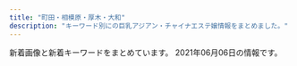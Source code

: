 ```yaml
---
title: "町田・相模原・厚木・大和"
description: "キーワード別にの巨乳アジアン・チャイナエステ嬢情報をまとめました。"
---
```


新着画像と新着キーワードをまとめています。
2021年06月06日の情報です。

<DmmAffiliateIns />
<KeywordTable
  shops={
    [
    {
        "keywords": {
            "C": 2,
            "D": 1,
            "85": 1,
            "E": 2,
            "86": 2,
            "90": 1
        },
        "img_links": [
            "http://koukoku.xyz/fujihana/css/staff/staff01-a.jpg",
            "http://koukoku.xyz/fujihana/css/staff/staff002-a.jpg",
            "http://koukoku.xyz/fujihana/css/staff/staff004.jpg",
            "http://koukoku.xyz/fujihana/css/nav/nav-006.jpg",
            "http://koukoku.xyz/fujihana/css/staff/staff05.jpg",
            "http://koukoku.xyz/fujihana/css/staff/staff004-a.jpg",
            "http://koukoku.xyz/fujihana/css/staff/staff03-a.jpg",
            "http://koukoku.xyz/fujihana/css/nav/nav-005.jpg",
            "http://koukoku.xyz/fujihana/css/staff/staff05-a.jpg",
            "http://koukoku.xyz/fujihana/css/nav/nav-002.jpg",
            "http://koukoku.xyz/fujihana/css/m-top03.jpg",
            "http://koukoku.xyz/fujihana/css/m-head.jpg",
            "http://koukoku.xyz/fujihana/css/nav/nav-003.jpg",
            "http://koukoku.xyz/fujihana/css/001.jpg",
            "http://koukoku.xyz/fujihana/css/m-top04.jpg",
            "http://koukoku.xyz/fujihana/css/staff/staff03.jpg",
            "http://koukoku.xyz/fujihana/css/nav/nav-004.jpg",
            "http://koukoku.xyz/fujihana/css/nav/nav-001.jpg",
            "http://koukoku.xyz/fujihana/css/m-top05.jpg",
            "http://koukoku.xyz/fujihana/css/staff/staff002.jpg",
            "http://koukoku.xyz/fujihana/css/staff/staff01.jpg",
            "http://koukoku.xyz/fujihana/images/call.png",
            "http://koukoku.xyz/fujihana/css/m-top02.jpg"
        ],
        "url": "http://koukoku.xyz/fujihana/",
        "station": "JR\u76f8\u6a21\u539f\u99c5\u5357\u53e3",
        "name": "\u3075\u3058\u306e\u306f\u306a"
    },
    {
        "img_links": [
            "https://elina.estjp.info/css/m-top04.jpg",
            "https://elina.estjp.info/css/cam01.jpg",
            "https://elina.estjp.info/css/staff/staff03.jpg",
            "https://elina.estjp.info/css/staff/staff02.jpg",
            "https://elina.estjp.info/css/m-head.jpg",
            "https://elina.estjp.info/css/staff/staff01.jpg",
            "https://elina.estjp.info/images/call.png"
        ],
        "name": "Elina \uff5e\u30a8\u30ea\u30ca\uff5e",
        "keywords": {
            "E": 2,
            "92": 2,
            "90": 1,
            "D": 1
        },
        "station": "\u672c\u539a\u6728\u99c5\u5357\u53e3",
        "url": "https://elina.estjp.info/"
    },
    {
        "url": "https://hm705.jpn.cm/",
        "station": "JR\u6a4b\u672c\u99c5\u5317\u53e3",
        "img_links": [
            "https://hm705.jpn.cm/images/top.jpg",
            "https://hm705.jpn.cm/images/info1.jpg",
            "https://hm705.jpn.cm/images/s_link.jpg",
            "https://hm705.jpn.cm/photos/sites/37/2018/06/2018061903375846.jpg",
            "https://hm705.jpn.cm/images/s.jpg",
            "https://hm705.jpn.cm/photos/sites/37/2020/12/2020120203142783.jpg",
            "https://hm705.jpn.cm/images/mobile.jpg",
            "https://hm705.jpn.cm/images/end.png",
            "https://hm705.jpn.cm/images/blogger.jpg",
            "https://hm705.jpn.cm/images/ac1.jpg",
            "https://hm705.jpn.cm/images/s_staff.jpg",
            "https://hm705.jpn.cm/photos/sites/37/2020/01/2020012609400388.jpg",
            "https://hm705.jpn.cm/images/s_blogger.jpg",
            "https://hm705.jpn.cm/images/dian.jpg"
        ],
        "name": "\u30ab\u30a8\u30eb\u306e\u5bb6",
        "keywords": {}
    },
    {
        "img_links": [
            "http://msg-aroma.com/pic/topimg5.png",
            "http://msg-aroma.com/staff/nanami/01.jpg",
            "http://msg-aroma.com/staff/ririko/01.jpg",
            "http://msg-aroma.com/img/ttl_mobile.png",
            "http://msg-aroma.com/staff/miki/01.jpg",
            "http://msg-aroma.com/staff/miki/01mb.jpg",
            "http://msg-aroma.com/img/ttl_staff.jpg",
            "http://msg-aroma.com/staff/momo/01.jpg",
            "http://msg-aroma.com/staff/yuriko/01.jpg",
            "http://msg-aroma.com/staff/momo/01mb.jpg",
            "http://msg-aroma.com/staff/hina/01.jpg",
            "http://msg-aroma.com/staff/marina/01.jpg",
            "http://msg-aroma.com/pic/topimg4.png",
            "http://msg-aroma.com/i/files/homeimg.jpg",
            "http://msg-aroma.com/pic/topimg2.png",
            "http://msg-aroma.com/staff/mio/01.jpg",
            "http://msg-aroma.com/staff/nao/01mb.jpg",
            "http://msg-aroma.com/pic/topimg3.png",
            "http://msg-aroma.com/staff/nao/01.jpg",
            "http://msg-aroma.com/staff/ririko/01mb.jpg",
            "http://msg-aroma.com/staff/ayumi/01mb.jpg",
            "http://msg-aroma.com/pic/topimg1.png",
            "http://msg-aroma.com/img/ttl_kohkin.png",
            "http://msg-aroma.com/staff/yuriko/01mb.jpg",
            "http://msg-aroma.com/staff/ayumi/01.jpg",
            "http://msg-aroma.com/staff/mio/01mb.jpg",
            "http://msg-aroma.com/img/att.png",
            "http://msg-aroma.com/staff/hina/01mb.jpg",
            "http://msg-aroma.com/staff/nanami/01mb.jpg",
            "http://msg-aroma.com/staff/marina/01mb.jpg",
            "http://msg-aroma.com/pic/head.jpg"
        ],
        "url": "http://msg-aroma.com/",
        "name": "\u30c1\u30e3\u30fc\u30df\u30f3\u30b0",
        "station": "\u672c\u539a\u6728\u99c5\u5317\u53e3",
        "keywords": {
            "C": 19
        }
    },
    {
        "station": "\u5927\u548c\u99c5\u5357\u53e3",
        "url": "http://www.smile-es.info/",
        "img_links": [
            "http://www.smile-es.info/staff/riri2.jpg",
            "http://www.smile-es.info/staff/aya1.jpg",
            "http://www.smile-es.info/staff/riri4.jpg",
            "http://www.smile-es.info/staff/mika1.jpg",
            "http://www.smile-es.info/img/pic/int3.jpg",
            "http://www.smile-es.info/staff/nao.jpg",
            "http://www.smile-es.info/staff/mio4.jpg",
            "http://www.smile-es.info/img/pic/int2.jpg",
            "http://www.smile-es.info/staff/riri1.jpg",
            "http://www.smile-es.info/staff/mika3.jpg",
            "http://www.smile-es.info/staff/mio2.jpg",
            "http://www.smile-es.info/staff/riri.jpg",
            "http://www.smile-es.info/staff/mika2.jpg",
            "http://www.smile-es.info/staff/aya.jpg",
            "http://www.smile-es.info/staff/mio.jpg",
            "http://www.smile-es.info/staff/riri3.jpg",
            "http://www.smile-es.info/img/pic/int1.jpg",
            "http://www.smile-es.info/staff/aya4.jpg",
            "http://www.smile-es.info/img/pic/rec.jpg",
            "http://www.smile-es.info/staff/mio1.jpg",
            "http://www.smile-es.info/staff/aya2.jpg",
            "http://www.smile-es.info/staff/nao3.jpg",
            "http://www.smile-es.info/staff/nao1.jpg",
            "http://www.smile-es.info/staff/mio3.jpg",
            "http://www.smile-es.info/img/pic/slide_2.jpg",
            "http://www.smile-es.info/staff/zb.jpg",
            "http://www.smile-es.info/staff/mika.jpg",
            "http://www.smile-es.info/staff/aya3.jpg",
            "http://www.smile-es.info/img/pic/int4.jpg",
            "http://www.smile-es.info/img/pic/slide_1.jpg",
            "http://www.smile-es.info/staff/nao2.jpg"
        ],
        "keywords": {
            "E": 1,
            "D": 2,
            "84": 1,
            "88": 2,
            "86": 1,
            "C": 1,
            "87": 1
        },
        "name": "\u3089\u304f\u3089\u304f"
    },
    {
        "keywords": {
            "85": 3,
            "E": 1,
            "C": 4,
            "89": 2,
            "\u80f8": 2,
            "94": 2,
            "86": 3,
            "D": 4
        },
        "url": "http://www.sh-vivian.work/",
        "station": "\u76f8\u6a21\u5927\u91ce\u99c5\u5317\u53e3",
        "name": "ViVian",
        "img_links": [
            "http://www.sh-vivian.work/uploads/201123/1-20112309300B22.jpg",
            "http://www.sh-vivian.work/uploads/190716/1-1ZG60S04R93.jpg",
            "http://www.sh-vivian.work/uploads/190716/1-1ZG6135Q21N.jpg",
            "http://www.sh-vivian.work/uploads/allimg/210525/1-210525092056.jpg",
            "http://www.sh-vivian.work/uploads/allimg/180820/1-1PR01K540436.jpg",
            "http://www.sh-vivian.work/uploads/200727/1-200HF95956124.jpg",
            "http://www.sh-vivian.work/uploads/190716/1-1ZG60S2061U.jpg",
            "http://www.sh-vivian.work/uploads/allimg/210426/1-210426151502.jpg",
            "http://www.sh-vivian.work/uploads/210426/1-210426151326101.jpg",
            "http://www.sh-vivian.work/uploads/191214/1-191214145050357.jpg",
            "http://www.sh-vivian.work/uploads/210420/1-210420103KS38.jpg",
            "http://www.sh-vivian.work/uploads/200401/1-2004010TH2T2.jpg",
            "http://www.sh-vivian.work/uploads/210525/1-210525092032102.jpg",
            "http://www.sh-vivian.work/uploads/210315/1-210315161Z1H1.jpg",
            "http://www.sh-vivian.work/uploads/190208/1-1Z20Q51240493.jpg",
            "http://www.sh-vivian.work/uploads/allimg/210420/1-210420104141.jpg",
            "http://www.sh-vivian.work/templets/default/picture/bg_header_1.jpg",
            "http://www.sh-vivian.work/uploads/210528/1-21052P95142961.jpg"
        ]
    },
    {
        "url": "http://sagamiono.net/",
        "station": "\u76f8\u6a21\u5927\u91ce\u99c5\u5317\u53e3",
        "name": "\u30b3\u30b9\u30e2\u30b9",
        "img_links": [
            "http://sagamiono.net/images/gallery/03.jpg",
            "http://sagamiono.net/staffPhoto/b20210114023151.jpg",
            "http://sagamiono.net/staffPhoto/s20210318163535.jpg",
            "http://sagamiono.net/images/gallery/04.jpg",
            "http://sagamiono.net/uploadfiles/Image/image(2).png",
            "http://sagamiono.net/staffPhoto/b20210318163535.jpg",
            "http://sagamiono.net/images/slider/04.jpg",
            "http://sagamiono.net/staffPhoto/s20210114023117.jpg",
            "http://sagamiono.net/staffPhoto/b20210114023211.jpg",
            "http://sagamiono.net/staffPhoto/s20210114023130.jpg",
            "http://sagamiono.net/staffPhoto/b20210114023255.jpg",
            "http://sagamiono.net/uploadfiles/Image/campaignSagamionoNetHaru.jpg",
            "http://sagamiono.net/images/gallery/01.jpg",
            "http://sagamiono.net/images/returnBtn.png",
            "http://sagamiono.net/staffPhoto/s20210114023151.jpg",
            "http://sagamiono.net/images/slider/03.jpg",
            "http://sagamiono.net/staffPhoto/b20210114023130.jpg",
            "http://sagamiono.net/staffPhoto/s20210114023255.jpg",
            "http://sagamiono.net/staffPhoto/b20210114023057.jpg",
            "http://sagamiono.net/images/gallery/02.jpg",
            "http://sagamiono.net/images/slider/01.jpg",
            "http://sagamiono.net/uploadfiles/images/08.jpg",
            "http://sagamiono.net/images/mobile.jpg",
            "http://sagamiono.net/staffPhoto/b20210114023233.jpg",
            "http://sagamiono.net/uploadfiles/images/052.jpg",
            "http://sagamiono.net/staffPhoto/b20210114023244.jpg",
            "http://sagamiono.net/staffPhoto/s20210114023244.jpg",
            "http://sagamiono.net/staffPhoto/s20210114023057.jpg",
            "http://sagamiono.net/images/slider/02.jpg",
            "http://sagamiono.net/staffPhoto/s20210114023233.jpg",
            "http://sagamiono.net/images/showFrame.png",
            "http://sagamiono.net/staffPhoto/s20210114023211.jpg",
            "http://sagamiono.net/staffPhoto/b20210114023117.jpg"
        ],
        "keywords": {
            "88": 2,
            "\u30bb\u30af\u30b7\u30fc": 136,
            "82": 1,
            "92": 1,
            "D": 1,
            "84": 1,
            "91": 1,
            "90": 3
        }
    },
    {
        "keywords": {
            "C": 12
        },
        "name": "\u693f",
        "url": "http://esthe-japan.work/tsubaki/",
        "img_links": [
            "http://esthe-japan.work/tsubaki/staff/staff1/01.jpg",
            "http://esthe-japan.work/tsubaki/staff/staff3/01.jpg",
            "http://esthe-japan.work/tsubaki/staff/staff/01.jpg",
            "http://esthe-japan.work/tsubaki/img/foot.jpg",
            "http://esthe-japan.work/tsubaki/staff/staff4/01.jpg",
            "http://esthe-japan.work/tsubaki/staff/staff2/01.jpg",
            "http://esthe-japan.work/tsubaki/pic/head.png",
            "http://esthe-japan.work/tsubaki/pic/campaign.jpg",
            "http://esthe-japan.work/tsubaki/img/ttl_staff.png",
            "http://esthe-japan.work/tsubaki/pic/topimg.jpg",
            "http://esthe-japan.work/tsubaki/staff/staff5/01.jpg"
        ],
        "station": "JR\u76f8\u6a21\u539f\u99c5\u5357\u53e3"
    },
    {
        "name": "\u30b9\u30de\u30a4\u30eb",
        "img_links": [
            "http://www.spun.work/images/head.jpg",
            "http://www.spun.work/images/5.jpg",
            "http://www.spun.work/img/koko1.jpg",
            "http://www.spun.work/images/interior_t.jpg",
            "http://www.spun.work/images/info.png",
            "http://www.spun.work/images/ta.jpg",
            "http://www.spun.work/img/raki1.jpg",
            "http://www.spun.work/images/news.png",
            "http://www.spun.work/images/int1.png",
            "http://www.spun.work/img/maki1.jpg",
            "http://www.spun.work/images/tel.jpg",
            "http://www.spun.work/images/6.jpg",
            "http://www.spun.work/images/mobile.jpg",
            "http://www.spun.work/images/line.png",
            "http://www.spun.work/images/sys1.png",
            "http://www.spun.work/img/yuki1.jpg",
            "http://www.spun.work/images/int2.png",
            "http://www.spun.work/images/2.jpg",
            "http://www.spun.work/images/sys2.png",
            "http://www.spun.work/images/staff_t.jpg",
            "http://www.spun.work/images/1.jpg",
            "http://www.spun.work/images/7.jpg",
            "http://www.spun.work/img/mari1.jpg"
        ],
        "station": "\u76f8\u6a21\u5927\u91ce\u99c5\u5357\u53e3",
        "keywords": {},
        "url": "http://www.spun.work/"
    },
    {
        "url": "http://clivia.jpn.mn/",
        "img_links": [
            "http://clivia.jpn.mn/images/face.png",
            "http://clivia.jpn.mn/images/s3.png",
            "http://clivia.jpn.mn/images/s1.png",
            "http://clivia.jpn.mn/photos/sites/7/2018/06/2018062707564386.jpg",
            "http://clivia.jpn.mn/photos/sites/7/2018/11/2018110213101766.jpg",
            "http://clivia.jpn.mn/photos/sites/7/2018/06/201806240230592.jpg",
            "http://clivia.jpn.mn/photos/sites/7/2019/12/2019121016595298.jpg",
            "http://clivia.jpn.mn/photos/sites/7/2019/12/2019121016595178.jpg",
            "http://clivia.jpn.mn/photos/sites/7/2019/12/2019121016595291.jpg",
            "http://clivia.jpn.mn/photos/sites/7/2018/01/243403403239253278.jpg",
            "http://clivia.jpn.mn/images/line1.png",
            "http://clivia.jpn.mn/photos/sites/7/2019/12/2019121016595368.jpg",
            "http://clivia.jpn.mn/photos/sites/7/2018/09/2018091111213257.jpg",
            "http://clivia.jpn.mn/photos/sites/7/2019/10/2019102614594291.jpg",
            "http://clivia.jpn.mn/images/line3.png",
            "http://clivia.jpn.mn/images/hua1.png",
            "http://clivia.jpn.mn/photos/sites/7/2019/12/2019121016510012.jpg",
            "http://clivia.jpn.mn/photos/sites/7/2019/12/2019121016505928.jpg",
            "http://clivia.jpn.mn/photos/sites/7/2019/12/2019121016344158.jpg",
            "http://clivia.jpn.mn/photos/sites/7/2019/12/2019121016510026.jpg",
            "http://clivia.jpn.mn/photos/sites/7/2018/10/2018101717032134.jpg",
            "http://clivia.jpn.mn/images/end.png",
            "http://clivia.jpn.mn/images/hua.png",
            "http://clivia.jpn.mn/images/staff_bj3.png",
            "http://clivia.jpn.mn/photos/sites/7/2018/06/201806120710442.jpg",
            "http://clivia.jpn.mn/images/s_link.png",
            "http://clivia.jpn.mn/images/ser1.jpg",
            "http://clivia.jpn.mn/photos/sites/7/2019/12/2019121016364199.jpg",
            "http://clivia.jpn.mn/images/l1.png",
            "http://clivia.jpn.mn/images/staff_bj1.png",
            "http://clivia.jpn.mn/images/l3.png",
            "http://clivia.jpn.mn/photos/sites/7/2019/12/2019121016505897.jpg",
            "http://clivia.jpn.mn/images/top.png",
            "http://clivia.jpn.mn/images/topic.png",
            "http://clivia.jpn.mn/photos/sites/7/2019/12/2019121016394078.jpg",
            "http://clivia.jpn.mn/photos/sites/7/2018/06/2018062402305965.jpg",
            "http://clivia.jpn.mn/photos/sites/7/2019/12/2019121016364243.jpg",
            "http://clivia.jpn.mn/images/s_staff.png",
            "http://clivia.jpn.mn/images/ser2.jpg",
            "http://clivia.jpn.mn/photos/sites/7/2019/12/2019121016323542.jpg",
            "http://clivia.jpn.mn/photos/sites/7/2019/12/2019121016505936.jpg",
            "http://clivia.jpn.mn/images/ser3.jpg",
            "http://clivia.jpn.mn/photos/sites/7/2018/01/cn.jpg",
            "http://clivia.jpn.mn/photos/sites/7/2019/12/2019121016505828.jpg",
            "http://clivia.jpn.mn/images/headline.png"
        ],
        "station": "\u672c\u539a\u6728\u99c5\u5317\u53e3",
        "name": "Clivia\u30fb\u30af\u30ea\u30d3\u30a2",
        "keywords": {
            "D": 14,
            "83": 1,
            "C": 52,
            "86": 7,
            "84": 3,
            "87": 6,
            "85": 8
        }
    },
    {
        "img_links": [
            "http://soukai55.com/images/gallery/gallery_1.jpg",
            "http://soukai55.com/images/top/top_02.jpg",
            "http://soukai55.com/images/gallery/gallery_c.jpg",
            "http://soukai55.com/images/gallery/gallery_4.jpg",
            "http://soukai55.com/images/top/top_04.jpg",
            "http://soukai55.com/images/staff_image/staff_03.jpg",
            "http://soukai55.com/images/gallery/gallery_a.jpg",
            "http://soukai55.com/images/staff_image/staff_04.jpg",
            "http://soukai55.com/images/top/top_06.jpg",
            "http://soukai55.com/images/flash_a.jpg",
            "http://soukai55.com/images/flash_b.jpg",
            "http://soukai55.com/images/home/indnx_phone.jpg",
            "http://soukai55.com/images/gallery/gallery_b.jpg",
            "http://soukai55.com/images/home/top.jpg",
            "http://soukai55.com/images/gallery/gallery_d.jpg",
            "http://soukai55.com/images/staff_image/staff_05.jpg",
            "http://soukai55.com/images/top/top_08.png",
            "http://soukai55.com/images/staff_image/staff_01.jpg",
            "http://soukai55.com/images/home/indnx_sale.png",
            "http://soukai55.com/images/top/top_03.jpg",
            "http://soukai55.com/images/home/indnx_re.jpg",
            "http://soukai55.com/images/gallery/gallery_2.jpg",
            "http://soukai55.com/images/gallery/gallery_3.jpg",
            "http://soukai55.com/images/staff_image/staff_02.jpg",
            "http://soukai55.com/images/index_btm.jpg",
            "http://soukai55.com/images/home/indnx_qr.jpg",
            "http://soukai55.com/images/top/top_01.jpg",
            "http://soukai55.com/images/top/top_05.jpg"
        ],
        "keywords": {},
        "url": "http://soukai55.com/",
        "station": "\u5927\u548c\u99c5\u5317\u53e3",
        "name": "\u723d\u5feb"
    },
    {
        "img_links": [
            "http://sweety-est.net/img/slide2-1.jpg",
            "http://sweety-est.net/img/cg01.jpg",
            "http://sweety-est.net/img/m6.png",
            "http://sweety-est.net/img/cg05.jpg",
            "http://sweety-est.net/img/cp-desc1sp.png",
            "http://sweety-est.net/img/phone.png",
            "http://sweety-est.net/img/tit3.png",
            "http://sweety-est.net/img/m5.png",
            "http://sweety-est.net/img/toph.png",
            "http://sweety-est.net/img/h1.png",
            "http://sweety-est.net/img/cg06.jpg",
            "http://sweety-est.net/img/tit5.png",
            "http://sweety-est.net/img/tit6.png",
            "http://sweety-est.net/img/tel2.png",
            "http://sweety-est.net/img/slide2-2.jpg",
            "http://sweety-est.net/img/cp-desc1.png",
            "http://sweety-est.net/img/cg02.jpg",
            "http://sweety-est.net/img/m1.png",
            "http://sweety-est.net/img/tit4.png",
            "http://sweety-est.net/img/tit2.png",
            "http://sweety-est.net/img/slide2-3.jpg",
            "http://sweety-est.net/img/cg04.jpg",
            "http://sweety-est.net/img/m4.png",
            "http://sweety-est.net/img/cg03.jpg",
            "http://sweety-est.net/img/tit1.png",
            "http://sweety-est.net/img/slide2-4.jpg",
            "http://sweety-est.net/img/m3.png",
            "http://sweety-est.net/img/open.png",
            "http://sweety-est.net/img/m2.png"
        ],
        "keywords": {
            "D": 21,
            "E": 21
        },
        "station": "JR\u753a\u7530\u99c5\u5357\u53e3",
        "url": "http://sweety-est.net/",
        "name": "Milky"
    },
    {
        "url": "http://www.crossi.xyz/",
        "name": "\u30d4\u30e5\u30a2\u30cf\u30fc\u30c8",
        "keywords": {},
        "img_links": [
            "http://www.crossi.xyz/templets/default/picture/news.jpg",
            "http://www.crossi.xyz/templets/default/picture/rec1.png",
            "http://www.crossi.xyz/uploads/210531/1-2105311P252G9.jpg",
            "http://www.crossi.xyz/uploads/200529/1-2005291A543193.jpg",
            "http://www.crossi.xyz/uploads/191106/1-191106100051532.jpg",
            "http://www.crossi.xyz/uploads/allimg/180801/1-1PP1091925J2.jpg",
            "http://www.crossi.xyz/uploads/210325/1-210325125H1R5.jpg",
            "http://www.crossi.xyz/uploads/200706/1-200F6134600642.jpg",
            "http://www.crossi.xyz/uploads/200612/1-200612160U52W.jpg",
            "http://www.crossi.xyz/uploads/201102/1-201102150J3926.jpg",
            "http://www.crossi.xyz/uploads/190925/1-1Z925145924H3.jpg",
            "http://www.crossi.xyz/uploads/201127/1-20112G53913193.jpg",
            "http://www.crossi.xyz/uploads/201127/1-20112G53930U0.jpg",
            "http://www.crossi.xyz/uploads/201102/1-201102150K9453.jpg",
            "http://www.crossi.xyz/uploads/201228/1-20122Q41943338.jpg",
            "http://www.crossi.xyz/templets/default/picture/interior_t.jpg",
            "http://www.crossi.xyz/uploads/200403/1-200403124524956.jpg",
            "http://www.crossi.xyz/uploads/180906/1-1PZ60934021N.jpg",
            "http://www.crossi.xyz/uploads/180905/1-1PZ515095RN.jpg",
            "http://www.crossi.xyz/uploads/210111/1-210111143025433.jpg",
            "http://www.crossi.xyz/uploads/210325/1-210325125I5218.jpg",
            "http://www.crossi.xyz/uploads/191217/1-19121F95I5240.jpg",
            "http://www.crossi.xyz/uploads/190920/1-1Z920134SY60.jpg",
            "http://www.crossi.xyz/uploads/191016/1-191016134K2213.jpg",
            "http://www.crossi.xyz/uploads/201202/1-201202124933147.jpg",
            "http://www.crossi.xyz/uploads/allimg/180731/1-1PI1145244194.jpg",
            "http://www.crossi.xyz/templets/default/picture/int1.png",
            "http://www.crossi.xyz/uploads/200529/1-2005291A551629.jpg",
            "http://www.crossi.xyz/templets/default/picture/tt.jpg",
            "http://www.crossi.xyz/uploads/200403/1-200403124533327.jpg",
            "http://www.crossi.xyz/uploads/201228/1-20122Q4191LP.jpg",
            "http://www.crossi.xyz/uploads/200612/1-200612160S0B8.jpg",
            "http://www.crossi.xyz/uploads/190925/1-1Z9251500315P.jpg",
            "http://www.crossi.xyz/uploads/201202/1-201202124950B1.jpg",
            "http://www.crossi.xyz/uploads/191122/1-191122162430591.jpg",
            "http://www.crossi.xyz/templets/default/picture/staff_t.jpg",
            "http://www.crossi.xyz/uploads/190920/1-1Z920134U1939.jpg",
            "http://www.crossi.xyz/uploads/210111/1-2101111429551G.jpg",
            "http://www.crossi.xyz/uploads/191217/1-19121F95615334.jpg",
            "http://www.crossi.xyz/uploads/210531/1-2105311P303616.jpg",
            "http://www.crossi.xyz/uploads/200706/1-200F613453VR.jpg"
        ],
        "station": "\u672c\u539a\u6728\u99c5\u6771\u53e3"
    },
    {
        "station": "\u685c\u30f6\u4e18\u99c5\u6771\u53e3",
        "url": "http://momimomi.me-es.com/",
        "img_links": [
            "http://momimomi.me-es.com/images/index_04.jpg",
            "http://momimomi.me-es.com/images/index_17.jpg",
            "http://momimomi.me-es.com/images/sub_14.jpg",
            "http://momimomi.me-es.com/images/index_12.jpg",
            "http://momimomi.me-es.com/images/staff_11.jpg",
            "http://momimomi.me-es.com/girl/06.jpg",
            "http://momimomi.me-es.com/images/01.jpg",
            "http://momimomi.me-es.com/girl/08.jpg",
            "http://momimomi.me-es.com/images/index_06.jpg",
            "http://momimomi.me-es.com/girl/02.jpg",
            "http://momimomi.me-es.com/images/index_05.jpg",
            "http://momimomi.me-es.com/images/index_08.jpg",
            "http://momimomi.me-es.com/images/index_10.jpg",
            "http://momimomi.me-es.com/images/index_18.jpg",
            "http://momimomi.me-es.com/images/sub_10.jpg",
            "http://momimomi.me-es.com/girl/00.jpg",
            "http://momimomi.me-es.com/images/rec.jpg",
            "http://momimomi.me-es.com/girl/01.jpg",
            "http://momimomi.me-es.com/images/index_01.jpg",
            "http://momimomi.me-es.com/images/03.jpg",
            "http://momimomi.me-es.com/girl/07.jpg",
            "http://momimomi.me-es.com/girl/05.jpg",
            "http://momimomi.me-es.com/images/info_11.jpg",
            "http://momimomi.me-es.com/images/info.jpg",
            "http://momimomi.me-es.com/images/index_02.jpg",
            "http://momimomi.me-es.com/images/index_19.jpg",
            "http://momimomi.me-es.com/images/index_22.jpg",
            "http://momimomi.me-es.com/images/index_03.jpg",
            "http://momimomi.me-es.com/images/index_07.jpg",
            "http://momimomi.me-es.com/images/index_09.jpg",
            "http://momimomi.me-es.com/images/02.jpg",
            "http://momimomi.me-es.com/images/index_15.jpg",
            "http://momimomi.me-es.com/images/rec_11.jpg"
        ],
        "name": "\u3082\u307f\u3082\u307f",
        "keywords": {}
    },
    {
        "keywords": {
            "D": 32,
            "87": 32
        },
        "img_links": [
            "http://www.hime.relaxjp.info/images/m1.jpg",
            "http://www.hime.relaxjp.info/files/001.jpg",
            "http://www.hime.relaxjp.info/photo_news/upimg/46408607d4dc323d9c_0.jpg",
            "http://www.hime.relaxjp.info/files/001-03.jpg",
            "http://www.hime.relaxjp.info/images/slider-img002.jpg",
            "http://www.hime.relaxjp.info/photo_news/upimg/433955ffe94e800583_1.jpg",
            "http://www.hime.relaxjp.info/images/rsubt3.png",
            "http://www.hime.relaxjp.info/images/slider-img001.jpg",
            "http://www.hime.relaxjp.info/files/006-03.jpg",
            "http://www.hime.relaxjp.info/files/005-03.jpg",
            "http://www.hime.relaxjp.info/images/b-online.png",
            "http://www.hime.relaxjp.info/images/tel2.png",
            "http://www.hime.relaxjp.info/images/m4.jpg",
            "http://www.hime.relaxjp.info/images/esthe1.jpg",
            "http://www.hime.relaxjp.info/files/006.jpg",
            "http://www.hime.relaxjp.info/images/rsubt7.png",
            "http://www.hime.relaxjp.info/files/005-02.jpg",
            "http://www.hime.relaxjp.info/images/rsubt2.png",
            "http://www.hime.relaxjp.info/images/rsubt1.png",
            "http://www.hime.relaxjp.info/files/002-02.jpg",
            "http://www.hime.relaxjp.info/images/b-tel.png",
            "http://www.hime.relaxjp.info/files/001-02.jpg",
            "http://www.hime.relaxjp.info/images/rsubt5.png",
            "http://www.hime.relaxjp.info/images/m3.jpg",
            "http://www.hime.relaxjp.info/images/esthe3.jpg",
            "http://www.hime.relaxjp.info/images/m6.jpg",
            "http://www.hime.relaxjp.info/images/rsubt6.png",
            "http://www.hime.relaxjp.info/images/esthe2.jpg",
            "http://www.hime.relaxjp.info/files/006-02.jpg",
            "http://www.hime.relaxjp.info/files/002.jpg",
            "http://www.hime.relaxjp.info/files/005.jpg",
            "http://www.hime.relaxjp.info/images/rsubt4.png",
            "http://www.hime.relaxjp.info/files/002-03.jpg",
            "http://www.hime.relaxjp.info/images/m2.jpg"
        ],
        "url": "http://www.hime.relaxjp.info/",
        "name": "\u59eb",
        "station": "\u4e2d\u592e\u6797\u9593\u99c5\u897f\u53e3"
    },
    {
        "url": "http://sh-yuka.work/",
        "img_links": [
            "http://sh-yuka.work/templets/default/picture/504339_81364141ef784efdac0337206b586e85_mv2.png",
            "http://sh-yuka.work/uploads/210424/1-21042413443T00.jpg",
            "http://sh-yuka.work/uploads/210417/1-21041G6224aJ.jpg",
            "http://sh-yuka.work/templets/default/picture/504339_7b83b5f415b04665924c4c26f4c5cd27_mv2_d_4812_2043_s_2.png",
            "http://sh-yuka.work/uploads/200108/1-20010QQ532137.jpg",
            "http://sh-yuka.work/uploads/190929/1-1Z929192K4454.jpg",
            "http://sh-yuka.work/templets/default/picture/504339_60927e81bc2741dd89c63cce2eeb277d_mv2.png",
            "http://sh-yuka.work/uploads/201008/1-20100P93R4V3.jpg",
            "http://sh-yuka.work/uploads/200930/1-200930103059A0.jpg",
            "http://sh-yuka.work/uploads/210524/1-210524093302645.jpg",
            "http://sh-yuka.work/uploads/210417/1-21041G62U0222.jpg",
            "http://sh-yuka.work/uploads/210517/1-21051G42P5518.jpg",
            "http://sh-yuka.work/uploads/210424/1-210424134534547.jpg",
            "http://sh-yuka.work/templets/default/picture/504339_7e953fa3f1dd41aea09a25d07159362b_mv2.png",
            "http://sh-yuka.work/uploads/200108/1-20010QQ625439.jpg",
            "http://sh-yuka.work/uploads/200714/1-200G409461R02.jpg",
            "http://sh-yuka.work/templets/default/picture/504339_24789f5562fa4f088be0b1134410514e_mv2.png",
            "http://sh-yuka.work/uploads/190717/1-1ZGG5544L32.jpg",
            "http://sh-yuka.work/templets/default/picture/504339_042c5bafc5f34692af2ee5e33bdba1e7_mv2.png",
            "http://sh-yuka.work/uploads/200728/1-200HQF02J29.jpg",
            "http://sh-yuka.work/uploads/200721/1-200H1105351319.jpg",
            "http://sh-yuka.work/templets/default/picture/504339_f7143674e10f4748b569cd7df1c9af02_mv2(1).png",
            "http://sh-yuka.work/templets/default/picture/504339_80887437d74b4abab793825cf10fcfba_mv2_d_2586_2860_s_4_2.png",
            "http://sh-yuka.work/uploads/210601/1-2106010919513T.jpg",
            "http://sh-yuka.work/uploads/210510/1-210510100253c5.jpg",
            "http://sh-yuka.work/templets/default/picture/504339_6ac3d0c415404d4caea8f7806efc469e_mv2.png",
            "http://sh-yuka.work/templets/default/picture/close.png",
            "http://sh-yuka.work/templets/default/picture/504339_c3603a5d59b54b2793cbf3fbd516de13_mv2.png",
            "http://sh-yuka.work/uploads/200108/1-20010QQI61H.jpg",
            "http://sh-yuka.work/templets/default/picture/504339_f7143674e10f4748b569cd7df1c9af02_mv2.png",
            "http://sh-yuka.work/uploads/200629/1-200629151R5E6.jpg",
            "http://sh-yuka.work/templets/default/picture/504339_9994463d0234418bb05113314e8f9a17_mv2_d_4724_7369_s_4_2.png",
            "http://sh-yuka.work/uploads/210120/1-21012009301MY.jpg",
            "http://sh-yuka.work/uploads/201218/1-20121Q1033GH.jpg",
            "http://sh-yuka.work/templets/default/picture/504339_9d7e65f16b2c4ad8932aacf9b075d81f_mv2_d_4724_7087_s_4_2.png",
            "http://sh-yuka.work/templets/default/picture/504339_d693404efae04362b04d73de913d8851_mv2_d_2084_2084_s_2.png",
            "http://sh-yuka.work/templets/default/picture/504339_21227f8954fd409581482fb167a52224_mv2.png",
            "http://sh-yuka.work/templets/default/picture/504339_53f4914fb1244a5581c45fbe8fe05e15_mv2_d_2835_2953_s_4_2.png",
            "http://sh-yuka.work/uploads/190717/1-1ZGG5550JX.jpg",
            "http://sh-yuka.work/templets/default/picture/504339_7edd816c8a6a4b8dafc32c0979bee964_mv2_d_2480_3508_s_4_2.png",
            "http://sh-yuka.work/uploads/200706/1-200F614263ab.jpg"
        ],
        "station": "\u4e2d\u592e\u6797\u9593\u99c5\u897f\u53e3",
        "keywords": {
            "85": 4,
            "89": 1,
            "C": 3,
            "D": 5,
            "86": 4
        },
        "name": "\u3086\u304b"
    },
    {
        "url": "http://rose.este88.com/",
        "keywords": {},
        "name": "\u30ed\u30fc\u30ba",
        "station": "\u672c\u539a\u6728\u99c5\u5317\u53e3",
        "img_links": [
            "http://rose.este88.com/girls/yuyu1.jpg",
            "http://rose.este88.com/girls/yuki1.jpg",
            "http://rose.este88.com/images/s_news.png",
            "http://rose.este88.com/images/s_staff.png",
            "http://rose.este88.com/girls/momo1.jpg",
            "http://rose.este88.com/girls/reko1.jpg",
            "http://rose.este88.com/images/new.jpg",
            "http://rose.este88.com/girls/ana1.jpg",
            "http://rose.este88.com/images/top.png"
        ]
    },
    {
        "name": "\u30ae\u30e9\u30ae\u30e9",
        "station": "\u76f8\u6a21\u5927\u91ce\u99c5\u5357\u53e3",
        "url": "http://giragira.esnavi.work/",
        "img_links": [
            "http://giragira.esnavi.work/room2.jpg",
            "http://giragira.esnavi.work/room1.jpg",
            "http://giragira.esnavi.work/service1.jpg",
            "http://giragira.esnavi.work/room3.jpg",
            "http://giragira.esnavi.work/service4.jpg",
            "http://giragira.esnavi.work/2/uploadimg/1622109340.jpg",
            "http://giragira.esnavi.work/service2.jpg",
            "http://giragira.esnavi.work/room4.jpg",
            "http://giragira.esnavi.work/s_pick.jpg",
            "http://giragira.esnavi.work/acc.jpg",
            "http://giragira.esnavi.work/2/uploadimg/1621215794.jpg",
            "http://giragira.esnavi.work/info.jpg",
            "http://giragira.esnavi.work/service3.jpg",
            "http://giragira.esnavi.work/s_news.jpg",
            "http://giragira.esnavi.work/s_staff.png",
            "http://giragira.esnavi.work/tel.jpg",
            "http://giragira.esnavi.work/top.png",
            "http://giragira.esnavi.work/nbj3.jpg",
            "http://giragira.esnavi.work/2/uploadimg/1621215750.jpg",
            "http://giragira.esnavi.work/2/uploadimg/1621215837.jpg"
        ],
        "keywords": {
            "84": 2,
            "87": 4,
            "D": 4,
            "E": 2,
            "C": 2
        }
    },
    {
        "img_links": [
            "http://nancy.est888.com/css/staff/staff02.jpg",
            "http://nancy.est888.com/css/top01.jpg",
            "http://nancy.est888.com/css/osusume01.jpg",
            "http://nancy.est888.com/css/m-head.jpg",
            "http://nancy.est888.com/css/osusume02.jpg",
            "http://nancy.est888.com/css/osusume03.jpg",
            "http://nancy.est888.com/css/top02.jpg",
            "http://nancy.est888.com/css/top03.jpg",
            "http://nancy.est888.com/images/call.png",
            "http://nancy.est888.com/css/foot.jpg",
            "http://nancy.est888.com/css/staff/staff01.jpg",
            "http://nancy.est888.com/css/staff/staff03.jpg"
        ],
        "station": "\u5927\u548c\u99c5\u5357\u53e3",
        "name": "Nance",
        "keywords": {},
        "url": "http://nancy.est888.com/"
    },
    {
        "keywords": {},
        "name": "\u61a9 \uff5eikoi\uff5e",
        "url": "http://yikoi.work/",
        "station": "JR\u753a\u7530\u99c5",
        "img_links": [
            "http://yikoi.work/images/2.jpg",
            "http://yikoi.work/sp/images/footer.png",
            "http://yikoi.work/images/int1.png",
            "http://yikoi.work/sp/menu/top.jpg",
            "http://yikoi.work/images/sm.jpg",
            "http://yikoi.work/images/news_t.jpg",
            "http://yikoi.work/images/line.png",
            "http://yikoi.work/images/sys1.jpg",
            "http://yikoi.work/sp/staff/kana.jpg",
            "http://yikoi.work/sp/images/staff_t.jpg",
            "http://yikoi.work/sp/img/kana1.jpg",
            "http://yikoi.work/images/7.jpg",
            "http://yikoi.work/img/kana1.jpg",
            "http://yikoi.work/sp/images/head.jpg",
            "http://yikoi.work/sp/img/sakura1.jpg",
            "http://yikoi.work/sp/img/nene1.jpg",
            "http://yikoi.work/images/sisu.png",
            "http://yikoi.work/img/mimi1.jpg",
            "http://yikoi.work/sp/images/int5.jpg",
            "http://yikoi.work/images/3.jpg",
            "http://yikoi.work/sp/images/news_t.jpg",
            "http://yikoi.work/images/sys2.jpg",
            "http://yikoi.work/images/interior_t.png",
            "http://yikoi.work/sp/images/int2.png",
            "http://yikoi.work/img/sakura1.jpg",
            "http://yikoi.work/sp/images/int1.png",
            "http://yikoi.work/sp/images/sisu.jpg",
            "http://yikoi.work/sp/images/sys3.png",
            "http://yikoi.work/images/1.jpg",
            "http://yikoi.work/images/staff_t.png",
            "http://yikoi.work/images/sys3.png",
            "http://yikoi.work/sp/images/info.jpg",
            "http://yikoi.work/sp/images/rec2.jpg",
            "http://yikoi.work/sp/staff/rika.jpg",
            "http://yikoi.work/images/mobile.jpg",
            "http://yikoi.work/sp/images/sisu_t.jpg",
            "http://yikoi.work/sp/staff/mimi.jpg",
            "http://yikoi.work/sp/images/int3.jpg",
            "http://yikoi.work/sp/staff/sakura.jpg",
            "http://yikoi.work/sp/images/int2.jpg",
            "https://m-este.com/wp-content/uploads/2020/12/\u0083\u0081\u0083\u0093\u0083G\u0083XC\u0083\u0081\u0083\u009388.png",
            "http://yikoi.work/images/head.jpg",
            "http://yikoi.work/sp/images/tg.jpg",
            "http://yikoi.work/sp/img/mei1.jpg",
            "http://yikoi.work/images/rec2.png",
            "http://yikoi.work/images/4.jpg",
            "http://yikoi.work/sp/staff/rao.jpg",
            "http://yikoi.work/sp/img/rika1.jpg",
            "http://yikoi.work/images/int2.png",
            "http://yikoi.work/sp/images/interior_t.jpg",
            "http://yikoi.work/images/5.jpg",
            "http://yikoi.work/img/nene1.jpg",
            "http://yikoi.work/img/rika1.jpg",
            "http://yikoi.work/sp/images/rec1.jpg",
            "http://yikoi.work/sp/images/int4.jpg",
            "http://yikoi.work/img/rao1.jpg",
            "http://yikoi.work/sp/staff/mei.jpg",
            "http://yikoi.work/sp/images/sys1.jpg",
            "http://yikoi.work/sp/menu/staff.jpg",
            "http://yikoi.work/images/6.jpg",
            "http://yikoi.work/sp/staff/nene.jpg",
            "http://yikoi.work/sp/images/tel.jpg",
            "http://yikoi.work/sp/img/rao1.jpg",
            "http://yikoi.work/img/mei1.jpg",
            "http://yikoi.work/images/rec1.png",
            "http://yikoi.work/sp/images/sys2.jpg",
            "http://yikoi.work/sp/img/mimi1.jpg"
        ]
    },
    {
        "name": "\u30a2\u30ab\u30b9\u30ea\u30cf\u30a6\u30b9",
        "url": "http://mai.abnavi.info/",
        "keywords": {},
        "img_links": [],
        "station": "\u672c\u539a\u6728\u99c5\u6771\u53e3"
    },
    {
        "img_links": [
            "http://kiminoharu.xyz/images/r1.jpg",
            "http://kiminoharu.xyz/images/g4.jpg",
            "http://kiminoharu.xyz/images/g33.jpg",
            "http://kiminoharu.xyz/images/002.jpg",
            "http://kiminoharu.xyz/images/g44.jpg",
            "http://kiminoharu.xyz/images/g3.jpg",
            "http://kiminoharu.xyz/images/g45.jpg",
            "http://kiminoharu.xyz/images/0.png",
            "http://kiminoharu.xyz/images/001.jpg",
            "http://kiminoharu.xyz/images/r4.jpg",
            "http://kiminoharu.xyz/images/r3.jpg",
            "http://kiminoharu.xyz/images/g0.jpg",
            "http://kiminoharu.xyz/images/g11.jpg",
            "http://kiminoharu.xyz/images/g66.jpg",
            "http://kiminoharu.xyz/images/g2.jpg",
            "http://kiminoharu.xyz/images/g1.jpg",
            "http://kiminoharu.xyz/images/g67.jpg",
            "http://kiminoharu.xyz/images/g5.jpg",
            "http://kiminoharu.xyz/images/s1.jpg",
            "http://kiminoharu.xyz/images/r2.jpg",
            "http://kiminoharu.xyz/images/g6.jpg",
            "http://kiminoharu.xyz/images/s2.jpg",
            "http://kiminoharu.xyz/images/003.jpg",
            "http://kiminoharu.xyz/images/s4.jpg",
            "http://kiminoharu.xyz/images/s3.jpg",
            "http://kiminoharu.xyz/images/g22.jpg"
        ],
        "url": "http://kiminoharu.xyz/",
        "keywords": {
            "D": 6,
            "\u4e73": 1
        },
        "station": "JR\u6a4b\u672c\u99c5\u5317\u53e3",
        "name": "\u541b\u306e\u6625"
    },
    {
        "name": "\u3075\u308c\u3042\u3044",
        "keywords": {
            "89": 2,
            "88": 1,
            "D": 6,
            "80": 1,
            "86": 5,
            "92": 1,
            "C": 8,
            "87": 3,
            "F": 1,
            "90": 1,
            "85": 3,
            "E": 1
        },
        "img_links": [
            "http://a-relax.info/images/staff_19.jpg",
            "http://a-relax.info/girl/014.jpg",
            "http://a-relax.info/girl/024.jpg",
            "http://a-relax.info/girl/023.jpg",
            "http://a-relax.info/girl/01.jpg",
            "http://a-relax.info/images/rec_19.jpg",
            "http://a-relax.info/images/index_16.jpg",
            "http://a-relax.info/images/index_24.jpg",
            "http://a-relax.info/images/r02.jpg",
            "http://a-relax.info/images/r01.jpg",
            "http://a-relax.info/images/index_06.jpg",
            "http://a-relax.info/images/index_40.jpg",
            "http://a-relax.info/images/index_10.jpg",
            "http://a-relax.info/images/index_27.jpg",
            "http://a-relax.info/images/index_02.jpg",
            "http://a-relax.info/images/index_38.jpg",
            "http://a-relax.info/images/staff_01.jpg",
            "http://a-relax.info/girl/00.jpg",
            "http://a-relax.info/images/r04.jpg",
            "http://a-relax.info/girl/05.jpg",
            "http://a-relax.info/images/index_29.jpg",
            "http://a-relax.info/images/index_15.jpg",
            "http://a-relax.info/girl/026.jpg",
            "http://a-relax.info/images/index_28.jpg",
            "http://a-relax.info/images/index_31.jpg",
            "http://a-relax.info/images/index_01.jpg",
            "http://a-relax.info/images/info_19.jpg",
            "http://a-relax.info/girl/011.jpg",
            "http://a-relax.info/images/index_32.jpg",
            "http://a-relax.info/images/index_09.jpg",
            "http://a-relax.info/images/index_12.jpg",
            "http://a-relax.info/images/index_04.jpg",
            "http://a-relax.info/images/index_20.jpg",
            "http://a-relax.info/images/index_22.jpg",
            "http://a-relax.info/images/02.jpg",
            "http://a-relax.info/girl/019.jpg",
            "http://a-relax.info/images/index_18.jpg",
            "http://a-relax.info/girl/016.jpg",
            "http://a-relax.info/images/index_34.jpg",
            "http://a-relax.info/images/index_35.jpg",
            "http://a-relax.info/images/index_37.jpg",
            "http://a-relax.info/images/info_01.jpg",
            "http://a-relax.info/images/rec.jpg",
            "http://a-relax.info/girl/022.jpg",
            "http://a-relax.info/images/index_36.jpg",
            "http://a-relax.info/images/index_08.jpg",
            "http://a-relax.info/girl/021.jpg",
            "http://a-relax.info/images/index_14.jpg",
            "http://a-relax.info/images/01.jpg",
            "http://a-relax.info/images/index_23.jpg",
            "http://a-relax.info/girl/017.jpg",
            "http://a-relax.info/girl/03.jpg",
            "http://a-relax.info/images/index_13.jpg",
            "http://a-relax.info/girl/02.jpg",
            "http://a-relax.info/girl/025.jpg",
            "http://a-relax.info/images/index_17.jpg",
            "http://a-relax.info/images/index_25.jpg",
            "http://a-relax.info/girl/013.jpg",
            "http://a-relax.info/girl/04.jpg",
            "http://a-relax.info/images/r03.jpg",
            "http://a-relax.info/images/index_03.jpg",
            "http://a-relax.info/girl/018.jpg",
            "http://a-relax.info/images/index_11.jpg",
            "http://a-relax.info/images/sub_23.jpg",
            "http://a-relax.info/images/index_07.jpg",
            "http://a-relax.info/images/r05.jpg"
        ],
        "url": "http://a-relax.info",
        "station": "\u5357\u6797\u9593\u99c5\u897f\u53e3"
    },
    {
        "img_links": [
            "http://relax-free.info/iyashinomori/images/b-tel.png",
            "http://relax-free.info/iyashinomori/images/footter.png",
            "http://relax-free.info/iyashinomori/images/pic1.jpg",
            "http://relax-free.info/iyashinomori/images/b-qr.jpg",
            "http://relax-free.info/iyashinomori/images/bill.jpg",
            "http://relax-free.info/iyashinomori/images/bar-interior.png",
            "http://relax-free.info/iyashinomori/staff/staff-haru.png",
            "http://relax-free.info/iyashinomori/images/c-top.png",
            "http://relax-free.info/iyashinomori/images/bar-news.png",
            "http://relax-free.info/iyashinomori/staff/staff-mika.png",
            "http://relax-free.info/iyashinomori/images/index.png",
            "http://relax-free.info/iyashinomori/images/pic8.jpg",
            "http://relax-free.info/iyashinomori/staff/staff-mai.png",
            "http://relax-free.info/iyashinomori/images/bar-other.png",
            "http://relax-free.info/iyashinomori/images/pic2.jpg",
            "http://relax-free.info/iyashinomori/images/c-therapist.png",
            "http://relax-free.info/iyashinomori/images/c-interior.png",
            "http://relax-free.info/iyashinomori/images/bar-cam.png",
            "http://relax-free.info/iyashinomori/images/bar-newface.png",
            "http://relax-free.info/iyashinomori/images/pic7.jpg",
            "http://relax-free.info/iyashinomori/images/bar-therapist.png"
        ],
        "name": "\u7652\u3057\u306e\u68ee",
        "keywords": {},
        "url": "http://relax-free.info/iyashinomori/",
        "station": "\u5357\u6797\u9593\u99c5\u897f\u53e3"
    },
    {
        "img_links": [
            "http://www.smile.esturl.com/images/icon_top.png",
            "http://www.smile.esturl.com/files/002.jpg",
            "http://www.smile.esturl.com/images/icon_tel.png",
            "http://www.smile.esturl.com/files/001-02.jpg",
            "http://www.smile.esturl.com/files/008-02.jpg",
            "http://www.smile.esturl.com/files/009-02.jpg",
            "http://www.smile.esturl.com/files/001.jpg",
            "http://www.smile.esturl.com/files/008.jpg",
            "http://www.smile.esturl.com/files/009.jpg",
            "http://www.smile.esturl.com/files/010-02.jpg",
            "http://www.smile.esturl.com/files/010.jpg",
            "http://www.smile.esturl.com/images/mainImg_sub.jpg",
            "http://www.smile.esturl.com/images/icon_info.png",
            "http://www.smile.esturl.com/files/005.jpg",
            "http://www.smile.esturl.com/images/btn2.png",
            "http://www.smile.esturl.com/images/icon_staff.png",
            "http://www.smile.esturl.com/images/index_sm.png",
            "http://www.smile.esturl.com/files/002-02.jpg",
            "http://www.smile.esturl.com/files/005-02.jpg"
        ],
        "keywords": {
            "\u80f8": 1,
            "86": 8,
            "D": 20,
            "87": 16,
            "C": 4
        },
        "url": "http://www.smile.esturl.com/",
        "name": "Smile -\u30b9\u30de\u30a4\u30eb-",
        "station": "\u672c\u539a\u6728\u99c5\u5317\u53e3"
    },
    {
        "url": "https://koi.reraku.work/",
        "img_links": [
            "https://koi.reraku.work/images/top.jpg",
            "https://koi.reraku.work/images/s_news.jpg",
            "https://koi.reraku.work/photos/sites/25/2020/09/202009030922489.jpg",
            "https://koi.reraku.work/images/ntop2.jpg",
            "https://koi.reraku.work/photos/sites/25/2020/09/2020090309224715.jpg",
            "https://koi.reraku.work/photos/sites/25/2020/09/2020090503504425.jpg",
            "https://koi.reraku.work/images/s_staff.jpg",
            "https://koi.reraku.work/images/ntop4.jpg",
            "https://koi.reraku.work/images/ntop5.jpg",
            "https://koi.reraku.work/images/ntop1.jpg",
            "https://koi.reraku.work/photos/sites/25/2020/09/2020090309224550.jpg",
            "https://koi.reraku.work/images/s_face.jpg",
            "https://koi.reraku.work/images/s_link.jpg",
            "https://koi.reraku.work/images/ntop3.jpg",
            "https://koi.reraku.work/images/s_staff1.jpg",
            "https://koi.reraku.work/images/ntop6.jpg",
            "https://koi.reraku.work/images/end.jpg"
        ],
        "keywords": {
            "D": 16,
            "87": 8,
            "86": 8,
            "C": 12
        },
        "station": "JR\u76f8\u6a21\u539f\u99c5\u5357\u53e3",
        "name": "\u604b"
    },
    {
        "keywords": {
            "G": 4,
            "C": 4
        },
        "img_links": [
            "https://tanpopopo.com/wp-content/uploads/2019/06/87289tanpo.jpg",
            "https://tanpopopo.com/wp-content/themes/este/img/2.jpg",
            "https://tanpopopo.com/wp-content/themes/este/img/top-img02a.png",
            "https://tanpopopo.com/wp-content/themes/este/img/top-img01a.png",
            "https://tanpopopo.com/wp-content/themes/este/img/tel_footer.png",
            "https://tanpopopo.com/wp-content/themes/este/img/top-img01b.png",
            "https://tanpopopo.com/wp-content/themes/este/img/call.png",
            "https://tanpopopo.com/wp-content/themes/este/img/3.jpg",
            "https://tanpopopo.com/wp-content/uploads/2019/06/987654678tanpo.jpg",
            "https://tanpopopo.com/wp-content/themes/este/img/5.jpg",
            "https://tanpopopo.com/wp-content/themes/este/img/1.jpg",
            "https://tanpopopo.com/wp-content/themes/este/img/tel_header.png"
        ],
        "station": "\u4e2d\u592e\u6797\u9593\u99c5\u897f\u53e3",
        "name": "\u305f\u3093\u307d\u307d",
        "url": "https://tanpopopo.com/"
    },
    {
        "img_links": [
            "http://es-mina.com/img/mainft.jpg",
            "http://es-mina.com/staff/tina/01mb.jpg",
            "http://es-mina.com/staff/emi/01mb.jpg",
            "http://es-mina.com/staff/ran/01mb.jpg",
            "http://es-mina.com/staff/izumi/01mb.jpg",
            "http://es-mina.com/staff/kana/01mb.jpg",
            "http://es-mina.com/img/conmsg.png",
            "http://es-mina.com/img/access/roadb3.jpg",
            "http://es-mina.com/pic/topimg3.jpg",
            "http://es-mina.com/staff/haruka/01mb.jpg",
            "http://es-mina.com/staff/nene/01mb.jpg",
            "http://es-mina.com/img/access/roada2.jpg",
            "http://es-mina.com/staff/aya/01mb.jpg",
            "http://es-mina.com/staff/miki/01mb.jpg",
            "http://es-mina.com/staff/rei/01mb.jpg",
            "http://es-mina.com/pic/topimg2.jpg",
            "http://es-mina.com/staff/nana/01mb.jpg",
            "http://es-mina.com/pic/topimg1.jpg",
            "http://es-mina.com/img/ttl_concept.png",
            "http://es-mina.com/staff/ririka/01mb.jpg",
            "http://es-mina.com/img/access/roadb2.jpg",
            "http://es-mina.com/img/access/roadb1.jpg",
            "http://es-mina.com/staff/rie/01mb.jpg",
            "http://es-mina.com/img/access/roadb4.jpg",
            "http://es-mina.com/staff/ai/01mb.jpg",
            "http://es-mina.com/img/ttl_staff.png",
            "http://es-mina.com/pic/head.jpg",
            "http://es-mina.com/staff/hana/01mb.jpg",
            "http://es-mina.com/staff/yuina/01mb.jpg",
            "http://es-mina.com/staff/sora/01mb.jpg",
            "http://es-mina.com/staff/sakura/01mb.jpg",
            "http://es-mina.com/img/access/roadsp.png",
            "http://es-mina.com/staff/momoko/01mb.jpg",
            "http://es-mina.com/staff/yuki/01mb.jpg",
            "http://es-mina.com/staff/nanami/01mb.jpg",
            "http://es-mina.com/staff/minami/01mb.jpg",
            "http://es-mina.com/img/access/roada1.jpg",
            "http://es-mina.com/img/access/roada3.jpg",
            "http://es-mina.com/staff/mana/01mb.jpg",
            "http://es-mina.com/img/access/roada4.jpg",
            "http://es-mina.com/img/foot.jpg",
            "http://es-mina.com/staff/midori/01mb.jpg",
            "http://es-mina.com/staff/runa/01mb.jpg"
        ],
        "name": "MINA",
        "station": "\u753a\u7530\u99c5\u6771\u53e3",
        "url": "http://es-mina.com/",
        "keywords": {
            "C": 32
        }
    },
    {
        "name": "\u3072\u307e\u308f\u308a",
        "station": "\u5357\u6797\u9593\u99c5\u897f\u53e3",
        "keywords": {},
        "img_links": [
            "http://esthe-relax.info/girl/3.jpg",
            "http://esthe-relax.info/girl/1.jpg",
            "http://esthe-relax.info/girl/2.jpg",
            "http://esthe-relax.info/girl/4.jpg",
            "http://esthe-relax.info/img/room/photo01.jpg",
            "http://esthe-relax.info/girl/4_1.jpg",
            "http://esthe-relax.info/img/rec_headimg.jpg",
            "http://esthe-relax.info/img/faq_headimg.jpg",
            "http://esthe-relax.info/img/head_img01.jpg",
            "http://esthe-relax.info/img/room/photo02.jpg",
            "http://esthe-relax.info/img/link_headimg.jpg",
            "http://esthe-relax.info/img/room/photo04.jpg",
            "http://esthe-relax.info/img/tel.png",
            "http://esthe-relax.info/topics/img/28-1.jpg",
            "http://esthe-relax.info/img/footer_tel.png",
            "http://esthe-relax.info/img/staff_headimg.jpg",
            "http://esthe-relax.info/img/room/photo03.jpg",
            "http://esthe-relax.info/topics/img/27-1.jpg",
            "http://esthe-relax.info/img/qr.png"
        ],
        "url": "http://esthe-relax.info/"
    },
    {
        "station": "\u5927\u548c\u99c5",
        "img_links": [
            "http://roman-es.info/staff/yuki3.jpg",
            "http://roman-es.info/staff/yuki2.jpg",
            "http://roman-es.info/staff/yuki4.jpg",
            "http://roman-es.info/staff/riri3.jpg",
            "http://roman-es.info/img/pic/slide_2.jpg",
            "http://roman-es.info/img/pic/slide_1.jpg",
            "http://roman-es.info/staff/riri.jpg",
            "http://roman-es.info/staff/yuki.jpg",
            "http://roman-es.info/staff/riri4.jpg",
            "http://roman-es.info/staff/miki4.jpg",
            "http://roman-es.info/staff/miki.jpg",
            "http://roman-es.info/staff/riri1.jpg",
            "http://roman-es.info/staff/miki1.jpg",
            "http://roman-es.info/img/all/loader.png",
            "http://roman-es.info/staff/yuki1.jpg",
            "http://roman-es.info/staff/miki2.jpg",
            "http://roman-es.info/staff/riri2.jpg",
            "http://roman-es.info/staff/riric.jpg",
            "http://roman-es.info/staff/miki3.jpg"
        ],
        "url": "http://roman-es.info/",
        "keywords": {},
        "name": "\u4eba\u9b5a"
    },
    {
        "name": "\u30aa\u30a4\u30ebbaby",
        "keywords": {
            "85": 1,
            "86": 4,
            "87": 1,
            "E": 2,
            "D": 4
        },
        "img_links": [
            "http://oilbabyest.club/images/eve.jpg",
            "http://oilbabyest.club/images/tit3.jpg",
            "http://oilbabyest.club/images/tit5.jpg",
            "http://oilbabyest.club/images/fbt.jpg",
            "http://oilbabyest.club/images/fla.jpg",
            "http://oilbabyest.club/images/cg01.jpg",
            "http://oilbabyest.club/images/sys.jpg",
            "http://oilbabyest.club/images/cg05.jpg",
            "http://oilbabyest.club/images/no.png",
            "http://oilbabyest.club/images/top.jpg",
            "http://oilbabyest.club/images/cg03.jpg",
            "http://oilbabyest.club/images/cg02.jpg",
            "http://oilbabyest.club/images/cg06.jpg",
            "http://oilbabyest.club/images/tit4.jpg",
            "http://oilbabyest.club/images/tit2.jpg",
            "http://oilbabyest.club/images/tit1.jpg",
            "http://oilbabyest.club/images/cg04.jpg",
            "http://oilbabyest.club/images/fbf.jpg"
        ],
        "url": "http://oilbabyest.club/",
        "station": "\u76f8\u6a21\u5927\u91ce\u99c5\u6771\u53e3"
    },
    {
        "img_links": [
            "https://soft.estjp.info/css/top-right002.jpg",
            "https://soft.estjp.info/css/foot-tel01.png",
            "https://soft.estjp.info/css/nav/nav-002.jpg",
            "https://soft.estjp.info/css/nav/nav-001.jpg",
            "https://soft.estjp.info/css/nav/nav-003.jpg",
            "https://soft.estjp.info/css/staff/staff01.jpg",
            "https://soft.estjp.info/css/staff/staff02.jpg",
            "https://soft.estjp.info/css/nav/nav-006.jpg",
            "https://soft.estjp.info/css/staff/staff03.jpg",
            "https://soft.estjp.info/css/nav/nav-004.jpg",
            "https://soft.estjp.info/css/01.jpg",
            "https://soft.estjp.info/css/baner.jpg",
            "https://soft.estjp.info/css/head01.jpg",
            "https://soft.estjp.info/css/osusume02.jpg",
            "https://soft.estjp.info/css/nav/nav-005.jpg"
        ],
        "keywords": {
            "E": 2,
            "88": 1,
            "92": 1,
            "89": 1,
            "D": 1
        },
        "station": "JR\u753a\u7530\u99c5\u5317\u53e3",
        "url": "https://soft.estjp.info/",
        "name": "Soft girl"
    },
    {
        "url": "http://tuboan.xyz/",
        "name": "\u307b\u307b\u3048\u307f",
        "keywords": {},
        "img_links": [
            "http://tuboan.xyz/_src/32794210/info.jpg",
            "http://tuboan.xyz/_src/32794322/wechatimg116_20190529213149608.jpg",
            "http://tuboan.xyz/_src/32794248/wechatimg131.jpg",
            "http://tuboan.xyz/_src/32794342/line1.png",
            "http://tuboan.xyz/_src/32794334/line1.png",
            "http://tuboan.xyz/_src/32794360/wechatimg5740.jpg",
            "http://tuboan.xyz/_src/32794358/wechatimg148.jpg",
            "http://tuboan.xyz/_src/32794184/sign.png",
            "http://tuboan.xyz/_src/32794325/wechatimg162.jpg",
            "http://tuboan.xyz/_src/32794214/end.jpg",
            "http://tuboan.xyz/_src/32794321/wechatimg164.jpg",
            "http://tuboan.xyz/_src/32794340/wechatimg162.jpg",
            "http://tuboan.xyz/_src/39443177/wechatimg76.jpg",
            "http://tuboan.xyz/_src/32794359/wechatimg148.jpg",
            "http://tuboan.xyz/_src/32794324/wechatimg120.jpg",
            "http://tuboan.xyz/_src/32794332/wechatimg134.jpg",
            "http://tuboan.xyz/_src/32794205/s_news.png",
            "http://tuboan.xyz/_src/32794328/wechatimg131.jpg",
            "http://tuboan.xyz/_src/32794278/wechatimg178.jpg",
            "http://tuboan.xyz/_src/32794280/wechatimg176.jpg",
            "http://tuboan.xyz/_src/32876882/1_20190531100800502.jpg",
            "http://tuboan.xyz/_src/32794243/wechatimg136_20190530165104204.jpg",
            "http://tuboan.xyz/_src/32794330/line1.png",
            "http://tuboan.xyz/_src/35851915/wechatimg307.jpg",
            "http://tuboan.xyz/_src/32794320/wechatimg136_20190530165104204.jpg",
            "http://tuboan.xyz/_src/32794348/wechatimg164.jpg",
            "http://tuboan.xyz/_src/32794327/wechatimg134.jpg",
            "http://tuboan.xyz/_src/35851913/wechatimg307.jpg",
            "http://tuboan.xyz/_src/32794246/line1.png",
            "http://tuboan.xyz/_src/32794276/wechatimg177.jpg",
            "http://tuboan.xyz/_src/32846891/wechatimg134.jpg",
            "http://tuboan.xyz/_src/39443180/line1.png",
            "http://tuboan.xyz/_src/32794244/3_20190531100402371.jpg",
            "http://tuboan.xyz/_src/32794361/wechatimg5740.jpg",
            "http://tuboan.xyz/_src/32794238/zi_staff.png",
            "http://tuboan.xyz/_src/32794350/line1.png",
            "http://tuboan.xyz/_src/32876943/wechatimg179.jpg",
            "http://tuboan.xyz/_src/32794240/line1.png",
            "http://tuboan.xyz/_src/32794336/wechatimg116_20190529213149608.jpg",
            "http://tuboan.xyz/_src/32794329/3_20190531100402371.jpg",
            "http://tuboan.xyz/_src/35851941/line1.png",
            "http://tuboan.xyz/_src/32794338/line1.png",
            "http://tuboan.xyz/_src/32794250/line1.png",
            "http://tuboan.xyz/_src/32794352/1_20190531100800502.jpg",
            "http://tuboan.xyz/_src/32794344/wechatimg120.jpg",
            "http://tuboan.xyz/_src/39443173/wechatimg76.jpg",
            "http://tuboan.xyz/_src/32794346/line1.png"
        ],
        "station": "\u672c\u539a\u6728\u99c5\u5317\u53e3"
    },
    {
        "url": "http://www.iyashihonpo.iesjp.com/",
        "name": "\u7652\u3057\u672c\u8217",
        "img_links": [
            "http://www.iyashihonpo.iesjp.com/files/001-02.jpg",
            "http://www.iyashihonpo.iesjp.com/files/001.jpg",
            "http://www.iyashihonpo.iesjp.com/files/007-03.jpg",
            "http://www.iyashihonpo.iesjp.com/images/backlistbtn.png",
            "http://www.iyashihonpo.iesjp.com/files/002-02.jpg",
            "http://www.iyashihonpo.iesjp.com/files/007.jpg",
            "http://www.iyashihonpo.iesjp.com/files/006-02.jpg",
            "http://www.iyashihonpo.iesjp.com/files/006.jpg",
            "http://www.iyashihonpo.iesjp.com/files/005.jpg",
            "http://www.iyashihonpo.iesjp.com/images/infoSlide01.jpg",
            "http://www.iyashihonpo.iesjp.com/files/001-03.jpg",
            "http://www.iyashihonpo.iesjp.com/files/004-03.jpg",
            "http://www.iyashihonpo.iesjp.com/files/004.jpg",
            "http://www.iyashihonpo.iesjp.com/files/005-02.jpg",
            "http://www.iyashihonpo.iesjp.com/files/007-02.jpg",
            "http://www.iyashihonpo.iesjp.com/files/004-02.jpg",
            "http://www.iyashihonpo.iesjp.com/files/002.jpg",
            "http://www.iyashihonpo.iesjp.com/images/attention.png",
            "http://www.iyashihonpo.iesjp.com/files/006-03.jpg",
            "http://www.iyashihonpo.iesjp.com/images/coverParts.png",
            "http://www.iyashihonpo.iesjp.com/files/005-03.jpg",
            "http://www.iyashihonpo.iesjp.com/files/002-03.jpg"
        ],
        "station": "\u76f8\u6a21\u5927\u91ce\u99c5\u5317\u53e3",
        "keywords": {
            "C": 14,
            "E": 4,
            "87": 2,
            "D": 8,
            "86": 10
        }
    },
    {
        "url": "http://shegege.site/",
        "img_links": [
            "http://shegege.site/uploads/allimg/200711/1-200G1103624.jpg",
            "http://shegege.site/img/nav-005.png",
            "http://shegege.site/img/nav-002.png",
            "http://shegege.site/uploads/200711/1-200G11036344J.jpg",
            "http://shegege.site/uploads/201128/1-20112Q01145319.jpg",
            "http://shegege.site/uploads/200619/1-200619150304G2.jpg",
            "http://shegege.site/uploads/200602/1-20060211364K04.jpg",
            "http://shegege.site/uploads/210503/1-21050313454WX.jpg",
            "http://shegege.site/img/tel.png",
            "http://shegege.site/uploads/210305/1-2103051I911305.jpg",
            "http://shegege.site/img/nav-006.png",
            "http://shegege.site/img/nav-003.png",
            "http://shegege.site/uploads/191107/1-19110G5523cb.jpg",
            "http://shegege.site/img/nav-001.png",
            "http://shegege.site/uploads/210114/1-210114150150196.jpg",
            "http://shegege.site/uploads/201224/1-20122412301I25.jpg",
            "http://shegege.site/uploads/200325/1-200325131632G7.jpg",
            "http://shegege.site/img/nav-004.png",
            "http://shegege.site/uploads/190909/1-1ZZ9151421512.jpg",
            "http://shegege.site/uploads/200520/1-2005200S91a39.jpg",
            "http://shegege.site/uploads/201218/1-20121Q25123912.jpg"
        ],
        "keywords": {
            "89": 1,
            "G": 1,
            "86": 9,
            "D": 12,
            "88": 3
        },
        "station": "\u672c\u539a\u6728\u99c5\u5317\u53e3",
        "name": "AGEHA \uff5e\u30a2\u30b2\u30cf\uff5e"
    },
    {
        "img_links": [
            "http://xn--cckdr4sjcn.com/images/cg08.jpg",
            "http://xn--cckdr4sjcn.com/images/staff_s.png",
            "http://xn--cckdr4sjcn.com/images/cg10.jpg",
            "http://xn--cckdr4sjcn.com/images/r1.jpg",
            "http://xn--cckdr4sjcn.com/images/cg05.jpg",
            "http://xn--cckdr4sjcn.com/images/cg13.jpg",
            "http://xn--cckdr4sjcn.com/images/cg07.jpg",
            "http://xn--cckdr4sjcn.com/images/r3.jpg",
            "http://xn--cckdr4sjcn.com/images/top.png",
            "http://xn--cckdr4sjcn.com/images/cg12.jpg",
            "http://xn--cckdr4sjcn.com/images/r4.jpg",
            "http://xn--cckdr4sjcn.com/images/cg06.jpg",
            "http://xn--cckdr4sjcn.com/images/kan.jpg",
            "http://xn--cckdr4sjcn.com/images/cg09.jpg",
            "http://xn--cckdr4sjcn.com/images/cg01.jpg",
            "http://xn--cckdr4sjcn.com/images/evetop.png",
            "http://xn--cckdr4sjcn.com/images/cg03.jpg",
            "http://xn--cckdr4sjcn.com/images/news.png",
            "http://xn--cckdr4sjcn.com/images/cg11.jpg",
            "http://xn--cckdr4sjcn.com/images/r2.jpg",
            "http://xn--cckdr4sjcn.com/images/cg02.jpg"
        ],
        "url": "http://xn--cckdr4sjcn.com/",
        "name": "\u6021\u697d-\u30a4\u30e9\u30af-",
        "keywords": {
            "D": 24,
            "E": 6,
            "C": 3,
            "86": 33
        },
        "station": "\u5927\u548c\u99c5\u5357\u53e3"
    },
    {
        "img_links": [
            "http://shonoyou.me-es.com/images/index_09.jpg",
            "http://shonoyou.me-es.com/images/top.jpg",
            "http://shonoyou.me-es.com/girl/00.jpg",
            "http://shonoyou.me-es.com/girl/012.jpg",
            "http://shonoyou.me-es.com/images/index_02.jpg",
            "http://shonoyou.me-es.com/images/index_20.jpg",
            "http://shonoyou.me-es.com/images/index_06.jpg",
            "http://shonoyou.me-es.com/images/index_10.jpg",
            "http://shonoyou.me-es.com/images/index_24.jpg",
            "http://shonoyou.me-es.com/images/index_11.jpg",
            "http://shonoyou.me-es.com/girl/018.jpg",
            "http://shonoyou.me-es.com/images/index_14.jpg",
            "http://shonoyou.me-es.com/images/index_22.jpg",
            "http://shonoyou.me-es.com/images/index_07.jpg",
            "http://shonoyou.me-es.com/images/index_12.jpg",
            "http://shonoyou.me-es.com/images/index_05.jpg",
            "http://shonoyou.me-es.com/images/staff_10.jpg",
            "http://shonoyou.me-es.com/images/index_19.jpg",
            "http://shonoyou.me-es.com/images/index_17.jpg",
            "http://shonoyou.me-es.com/girl/09.jpg",
            "http://shonoyou.me-es.com/images/index_03.jpg",
            "http://shonoyou.me-es.com/images/rec.jpg",
            "http://shonoyou.me-es.com/images/rec_10.jpg",
            "http://shonoyou.me-es.com/images/index_16.jpg",
            "http://shonoyou.me-es.com/images/index_25.jpg",
            "http://shonoyou.me-es.com/images/info_10.jpg",
            "http://shonoyou.me-es.com/images/index_04.jpg",
            "http://shonoyou.me-es.com/images/index_27.jpg",
            "http://shonoyou.me-es.com/images/info.jpg",
            "http://shonoyou.me-es.com/images/index_21.jpg",
            "http://shonoyou.me-es.com/images/top2.jpg"
        ],
        "station": "\u5ea7\u9593\u99c5\u897f\u53e3",
        "name": "\u521d\u306e\u8449",
        "url": "http://shonoyou.me-es.com/",
        "keywords": {}
    },
    {
        "keywords": {
            "F": 2,
            "86": 2,
            "E": 8,
            "C": 2,
            "D": 8,
            "87": 14,
            "G": 4,
            "91": 2,
            "89": 4,
            "85": 2
        },
        "img_links": [
            "http://www.mizuiro.mensest.com/files/006.jpg",
            "http://www.mizuiro.mensest.com/files/007.jpg",
            "http://www.mizuiro.mensest.com/img/top-img03.png",
            "http://www.mizuiro.mensest.com/files/003.jpg",
            "http://www.mizuiro.mensest.com/files/005.jpg",
            "http://www.mizuiro.mensest.com/files/003-02.jpg",
            "http://www.mizuiro.mensest.com/files/008-02.jpg",
            "http://www.mizuiro.mensest.com/files/005-02.jpg",
            "http://www.mizuiro.mensest.com/files/004.jpg",
            "http://www.mizuiro.mensest.com/files/004-02.jpg",
            "http://www.mizuiro.mensest.com/img/top-img02.png",
            "http://www.mizuiro.mensest.com/files/007-02.jpg",
            "http://www.mizuiro.mensest.com/files/006-02.jpg",
            "http://www.mizuiro.mensest.com/files/001-02.jpg",
            "http://www.mizuiro.mensest.com/img/tel.png",
            "http://www.mizuiro.mensest.com/img/call.png",
            "http://www.mizuiro.mensest.com/img/top-img01.png",
            "http://www.mizuiro.mensest.com/files/002.jpg",
            "http://www.mizuiro.mensest.com/files/002-02.jpg",
            "http://www.mizuiro.mensest.com/files/001.jpg",
            "http://www.mizuiro.mensest.com/files/008.jpg"
        ],
        "name": "\u6c34\u306e\u8272",
        "station": "\u4e2d\u592e\u6797\u9593\u99c5\u5317\u53e3",
        "url": "http://www.mizuiro.mensest.com/"
    },
    {
        "url": "http://xizanonb.xyz/",
        "station": "JR\u76f8\u6a21\u539f\u99c5\u5357\u53e3",
        "keywords": {},
        "name": "Dear \u30c7\u30a3\u30a2",
        "img_links": [
            "http://xizanonb.xyz/uploads/210517/1-21051GQ23cJ.jpg",
            "http://xizanonb.xyz/templets/default/picture/staff_t.jpg",
            "http://xizanonb.xyz/uploads/180620/1-1P62010193X63.jpg",
            "http://xizanonb.xyz/uploads/210517/1-21051GR02MS.jpg",
            "http://xizanonb.xyz/uploads/210517/1-21051GR213b6.jpg",
            "http://xizanonb.xyz/templets/default/picture/head.jpg",
            "http://xizanonb.xyz/templets/default/picture/news.jpg",
            "http://xizanonb.xyz/templets/default/picture/interior_t.jpg",
            "http://xizanonb.xyz/uploads/201021/1-201021125600292.png",
            "http://xizanonb.xyz/uploads/201021/1-201021125616202.png",
            "http://xizanonb.xyz/templets/default/picture/rec1.png",
            "http://xizanonb.xyz/uploads/210517/1-21051GRT5U7.jpg",
            "http://xizanonb.xyz/uploads/180620/1-1P62010154K00.png"
        ]
    },
    {
        "name": "\u30b5\u30af\u30e9",
        "keywords": {
            "C": 7
        },
        "station": "\u5357\u6797\u9593\u99c5\u897f\u53e3",
        "img_links": [
            "http://sakura-relax.work/img/bottom.png",
            "http://sakura-relax.work/sp/img/botton.jpg",
            "http://sakura-relax.work/sp/img/tel2.jpg",
            "http://sakura-relax.work/sp/img/pc.jpg",
            "http://sakura-relax.work/sp/img/t-t.jpg",
            "http://sakura-relax.work/sp/img/st10.jpg",
            "http://sakura-relax.work/sp/img/kan.jpg",
            "http://sakura-relax.work/sp/img/t-s.jpg",
            "http://sakura-relax.work/sp/img/p10.jpg",
            "http://sakura-relax.work/sp/img/time.jpg",
            "http://sakura-relax.work/img/s2.jpg",
            "http://sakura-relax.work/sp/img/st002.jpg",
            "http://sakura-relax.work/img/s10.jpg",
            "http://sakura-relax.work/img/s12.jpg",
            "http://sakura-relax.work/img/s000.jpg",
            "http://sakura-relax.work/img/s6.jpg",
            "http://sakura-relax.work/sp/img/jk.jpg",
            "http://sakura-relax.work/sp/img/t-o.jpg",
            "http://sakura-relax.work/sp/img/s00.jpg",
            "http://sakura-relax.work/img/st2.jpg",
            "http://sakura-relax.work/sp/img/tel.jpg",
            "http://sakura-relax.work/sp/img/st6.jpg",
            "http://sakura-relax.work/sp/img/st12.jpg",
            "http://sakura-relax.work/sp/img/s000.jpg",
            "http://sakura-relax.work/img/s00.jpg",
            "http://sakura-relax.work/img/st02.jpg",
            "http://sakura-relax.work/sp/img/t-a.jpg",
            "http://sakura-relax.work/img/jk.jpg",
            "http://sakura-relax.work/sp/img/st02.jpg",
            "http://sakura-relax.work/sp/img/p12.jpg",
            "http://sakura-relax.work/sp/img/p6.jpg",
            "http://sakura-relax.work/img/kan.jpg",
            "http://sakura-relax.work/sp/img/st2.jpg",
            "http://sakura-relax.work/sp/img/t-r.jpg",
            "http://sakura-relax.work/img/st12.jpg",
            "http://sakura-relax.work/sp/img/pic.jpg",
            "http://sakura-relax.work/img/st002.jpg",
            "http://sakura-relax.work/sp/img/tit.jpg",
            "http://sakura-relax.work/sp/img/info.jpg",
            "http://sakura-relax.work/img/mo.png",
            "http://sakura-relax.work/img/st6.jpg",
            "http://sakura-relax.work/img/s11.jpg",
            "http://sakura-relax.work/sp/img/sys.jpg",
            "http://sakura-relax.work/sp/img/add.jpg",
            "http://sakura-relax.work/img/head.png",
            "http://sakura-relax.work/img/st10.jpg",
            "http://sakura-relax.work/sp/img/st11.jpg",
            "http://sakura-relax.work/img/xmas.png",
            "http://sakura-relax.work/sp/img/xmas.png"
        ],
        "url": "http://sakura-relax.work/"
    },
    {
        "name": "Tiara",
        "url": "http://hitlyiopm.xyz/",
        "img_links": [
            "http://hitlyiopm.xyz/picture/nav-003.jpg",
            "http://hitlyiopm.xyz/picture/nav-005.jpg",
            "http://hitlyiopm.xyz/uploads/201021/1-201021123520249.jpg",
            "http://hitlyiopm.xyz/picture/m-head01.jpg",
            "http://hitlyiopm.xyz/picture/m-top03.jpg",
            "http://hitlyiopm.xyz/picture/nav-001.jpg",
            "http://hitlyiopm.xyz/uploads/210215/1-2102150AJ5306.jpg",
            "http://hitlyiopm.xyz/picture/nav-006.jpg",
            "http://hitlyiopm.xyz/picture/m-top02.jpg",
            "http://hitlyiopm.xyz/uploads/201021/1-2010211235033D.jpg",
            "http://hitlyiopm.xyz/picture/m-top05.jpg",
            "http://hitlyiopm.xyz/picture/nav-002.jpg",
            "http://hitlyiopm.xyz/uploads/201226/1-201226151234C4.jpg",
            "http://hitlyiopm.xyz/uploads/201021/1-20102112353H51.jpg",
            "http://hitlyiopm.xyz/picture/nav-004.jpg",
            "http://hitlyiopm.xyz/picture/c-01.jpg",
            "http://hitlyiopm.xyz/uploads/201021/1-20102112344O57.jpg"
        ],
        "station": "\u5c0f\u7530\u6025\u76f8\u6a21\u539f\u99c5\u5357\u53e3",
        "keywords": {
            "89": 5,
            "86": 1,
            "D": 6
        }
    },
    {
        "name": "\u685c\u6843-\u3055\u304f\u3089\u3093\u307c-",
        "img_links": [
            "http://massage-est.info/images/cg02.jpg",
            "http://massage-est.info/images/cg01.jpg",
            "http://massage-est.info/images/cg10.jpg",
            "http://massage-est.info/images/cg06.jpg",
            "http://massage-est.info/images/tit1.jpg",
            "http://massage-est.info/images/cg08.jpg",
            "http://massage-est.info/images/line.png",
            "http://massage-est.info/images/cg04.jpg",
            "http://massage-est.info/images/tit3.jpg",
            "http://massage-est.info/images/cg05.jpg",
            "http://massage-est.info/images/no.png",
            "http://massage-est.info/images/fla.jpg",
            "http://massage-est.info/images/cg12.jpg",
            "http://massage-est.info/images/tit2.jpg",
            "http://massage-est.info/images/cg07.jpg",
            "http://massage-est.info/images/tit5.jpg",
            "http://massage-est.info/images/tit4.jpg",
            "http://massage-est.info/images/cg03.jpg",
            "http://massage-est.info/images/head.jpg",
            "http://massage-est.info/images/cg09.jpg"
        ],
        "keywords": {
            "86": 12,
            "D": 8,
            "C": 4,
            "E": 2,
            "87": 2
        },
        "url": "http://massage-est.info/",
        "station": "\u5927\u548c\u99c5\u5357\u53e3"
    },
    {
        "station": "\u672c\u539a\u6728\u99c5\u5317\u53e3",
        "img_links": [
            "http://www.ainotenshi.esturl.com/files/002-02.jpg",
            "http://www.ainotenshi.esturl.com/images/barProfileSche.png",
            "http://www.ainotenshi.esturl.com/files/008.jpg",
            "http://www.ainotenshi.esturl.com/files/007-02.jpg",
            "http://www.ainotenshi.esturl.com/images/barSystem.png",
            "http://www.ainotenshi.esturl.com/images/barProfile.png",
            "http://www.ainotenshi.esturl.com/files/001.jpg",
            "http://www.ainotenshi.esturl.com/images/concept.png",
            "http://www.ainotenshi.esturl.com/images/btnTop.png",
            "http://www.ainotenshi.esturl.com/images/time.png",
            "http://www.ainotenshi.esturl.com/files/004-03.jpg",
            "http://www.ainotenshi.esturl.com/files/006.jpg",
            "http://www.ainotenshi.esturl.com/files/001-02.jpg",
            "http://www.ainotenshi.esturl.com/files/004-02.jpg",
            "http://www.ainotenshi.esturl.com/files/005-03.jpg",
            "http://www.ainotenshi.esturl.com/files/002-03.jpg",
            "http://www.ainotenshi.esturl.com/files/007.jpg",
            "http://www.ainotenshi.esturl.com/files/006-03.jpg",
            "http://www.ainotenshi.esturl.com/files/007-03.jpg",
            "http://www.ainotenshi.esturl.com/images/barLink.png",
            "http://www.ainotenshi.esturl.com/files/001-03.jpg",
            "http://www.ainotenshi.esturl.com/files/003-02.jpg",
            "http://www.ainotenshi.esturl.com/files/005.jpg",
            "http://www.ainotenshi.esturl.com/files/006-02.jpg",
            "http://www.ainotenshi.esturl.com/files/004.jpg",
            "http://www.ainotenshi.esturl.com/images/barRecruit.png",
            "http://www.ainotenshi.esturl.com/files/002.jpg",
            "http://www.ainotenshi.esturl.com/images/barAccess.png",
            "http://www.ainotenshi.esturl.com/images/barSchedule.png",
            "http://www.ainotenshi.esturl.com/images/barTherapist.png",
            "http://www.ainotenshi.esturl.com/images/contentBottom.jpg",
            "http://www.ainotenshi.esturl.com/images/backBtn.png",
            "http://www.ainotenshi.esturl.com/files/008-02.jpg",
            "http://www.ainotenshi.esturl.com/files/005-02.jpg",
            "http://www.ainotenshi.esturl.com/files/008-03.jpg",
            "http://www.ainotenshi.esturl.com/files/003.jpg",
            "http://www.ainotenshi.esturl.com/files/003-03.jpg",
            "http://www.ainotenshi.esturl.com/images/header.png"
        ],
        "url": "http://www.ainotenshi.esturl.com/",
        "keywords": {
            "88": 4,
            "D": 28,
            "C": 4,
            "85": 4,
            "87": 24
        },
        "name": "\u611b\u306e\u5929\u4f7f"
    },
    {
        "img_links": [
            "http://piutyor.xyz/static/picture/cam02.jpg",
            "http://piutyor.xyz/static/picture/nav-003.png",
            "http://piutyor.xyz/static/picture/nav-006.png",
            "http://piutyor.xyz/uploads/210605/1-21060514394UC.jpg",
            "http://piutyor.xyz/uploads/210505/1-210505144F62D.jpg",
            "http://piutyor.xyz/static/picture/top-right001.png",
            "http://piutyor.xyz/static/picture/nav-001.png",
            "http://piutyor.xyz/static/picture/nav-005.png",
            "http://piutyor.xyz/uploads/210605/1-210605144201L7.jpg",
            "http://piutyor.xyz/uploads/210417/1-21041G0043bS.jpg",
            "http://piutyor.xyz/static/picture/tel.png",
            "http://piutyor.xyz/static/picture/nav-002.png",
            "http://piutyor.xyz/images/bannar01.png",
            "http://piutyor.xyz/images/bannar02.png",
            "http://piutyor.xyz/static/picture/baner.jpg",
            "http://piutyor.xyz/static/picture/top-right03.png",
            "http://piutyor.xyz/static/picture/nav-004.png"
        ],
        "station": "\u672c\u539a\u6728\u99c5\u5317\u53e3",
        "name": "\u30b8\u30e3\u30b9\u30df\u30f3",
        "keywords": {
            "D": 1,
            "88": 1,
            "89": 2,
            "86": 1,
            "C": 3
        },
        "url": "http://piutyor.xyz/"
    },
    {
        "name": "For you",
        "url": "http://www.k-koen.work/",
        "station": "JR\u6a4b\u672c\u99c5\u5317\u53e3",
        "keywords": {},
        "img_links": [
            "http://www.k-koen.work/sp/images/int2.jpg",
            "http://www.k-koen.work/images/time.jpg",
            "http://www.k-koen.work/images/sm.jpg",
            "http://www.k-koen.work/images/int1.jpg",
            "http://www.k-koen.work/images/menu/interior.png",
            "http://www.k-koen.work/sp/images/sys2.jpg",
            "http://www.k-koen.work/images/menu/staff.png",
            "http://www.k-koen.work/sp/images/int1.jpg",
            "http://www.k-koen.work/sp/menu/staff.png",
            "http://www.k-koen.work/sp/staff/ayaka.jpg",
            "http://www.k-koen.work/sp/images/staff_t.jpg",
            "http://www.k-koen.work/sp/images/ac1.jpg",
            "http://www.k-koen.work/sp/images/koko_200x40.png",
            "http://www.k-koen.work/images/staff_t.jpg",
            "http://www.k-koen.work/sp/images/newsb.png",
            "http://www.k-koen.work/images/int2.png",
            "http://www.k-koen.work/sp/img/ayaka1.jpg",
            "http://www.k-koen.work/img/nana1.jpg",
            "http://www.k-koen.work/images/sys1.jpg",
            "http://www.k-koen.work/images/tg.jpg",
            "http://www.k-koen.work/images/menu/top.png",
            "http://www.k-koen.work/staff/emi.jpg",
            "http://www.k-koen.work/img/ayaka1.jpg",
            "http://www.k-koen.work/sp/staff/nana.jpg",
            "http://www.k-koen.work/sp/images/tel.jpg",
            "http://www.k-koen.work/images/rec.jpg",
            "http://www.k-koen.work/images/right.png",
            "http://www.k-koen.work/img/emi1.jpg",
            "http://www.k-koen.work/images/koko_200x40.png",
            "http://www.k-koen.work/sp/images/topgirl.jpg",
            "http://www.k-koen.work/staff/ayaka.jpg",
            "http://www.k-koen.work/sp/staff/emi.jpg",
            "http://www.k-koen.work/sp/images/sys1.jpg",
            "http://www.k-koen.work/sp/images/interior_t.jpg",
            "http://www.k-koen.work/images/interior_t.jpg",
            "http://www.k-koen.work/sp/img/emi1.jpg",
            "http://www.k-koen.work/sp/menu/top.png",
            "http://www.k-koen.work/sp/images/bg.png",
            "http://www.k-koen.work/sp/img/nana1.jpg",
            "http://www.k-koen.work/images/news.jpg",
            "http://www.k-koen.work/sp/images/news.jpg",
            "http://www.k-koen.work/staff/nana.jpg",
            "http://www.k-koen.work/images/tel.png",
            "http://www.k-koen.work/images/sys2.png",
            "http://www.k-koen.work/sp/images/footer.png",
            "http://www.k-koen.work/sp/images/rec.jpg",
            "http://www.k-koen.work/sp/menu/interior.png",
            "http://www.k-koen.work/sp/images/head.jpg"
        ]
    },
    {
        "keywords": {
            "86": 1,
            "87": 2,
            "E": 1,
            "88": 1,
            "D": 3
        },
        "url": "http://www.momo.esturl.com/",
        "station": "\u76f8\u6a21\u539f\u99c5\u5357\u53e3",
        "img_links": [
            "http://www.momo.esturl.com/files/015-03.jpg",
            "http://www.momo.esturl.com/files/010-02.jpg",
            "http://www.momo.esturl.com/images/tel.jpg",
            "http://www.momo.esturl.com/images/link_t.jpg",
            "http://www.momo.esturl.com/files/015-02.jpg",
            "http://www.momo.esturl.com/files/003-02.jpg",
            "http://www.momo.esturl.com/files/009-02.jpg",
            "http://www.momo.esturl.com/files/015.jpg",
            "http://www.momo.esturl.com/images/sys1.jpg",
            "http://www.momo.esturl.com/files/010-03.jpg",
            "http://www.momo.esturl.com/images/staff_t.jpg",
            "http://www.momo.esturl.com/files/009.jpg",
            "http://www.momo.esturl.com/images/mobile.jpg",
            "http://www.momo.esturl.com/images/int2.jpg",
            "http://www.momo.esturl.com/files/010.jpg",
            "http://www.momo.esturl.com/images/interior_t.jpg",
            "http://www.momo.esturl.com/images/head.jpg",
            "http://www.momo.esturl.com/files/003-03.jpg",
            "http://www.momo.esturl.com/files/003.jpg",
            "http://www.momo.esturl.com/files/009-03.jpg"
        ],
        "name": "MoMo"
    },
    {
        "img_links": [
            "http://cdn.simplesite.com/i/50/bb/282882359341136720/i282882364656895757._szw1280h1280_.jpg",
            "http://cdn.simplesite.com/i/50/bb/282882359341136720/i282882364654262982._szw1280h1280_.jpg",
            "http://cdn.simplesite.com/i/50/bb/282882359341136720/i282882364656090730._szw1280h1280_.jpg",
            "http://cdn.simplesite.com/i/50/bb/282882359341136720/i282882364654166233._szw1280h1280_.jpg",
            "http://cdn.simplesite.com/i/50/bb/282882359341136720/i282882364656090726._szw1280h1280_.jpg",
            "http://cdn.simplesite.com/i/50/bb/282882359341136720/i282882364654259998._szw1280h1280_.jpg",
            "http://cdn.simplesite.com/i/50/bb/282882359341136720/i282882364657266501._szw1280h1280_.jpg",
            "http://cdn.simplesite.com/i/50/bb/282882359341136720/i282882364657119673._szw1280h1280_.jpg",
            "http://cdn.simplesite.com/i/50/bb/282882359341136720/i282882364657370108._szw1280h1280_.jpg",
            "http://cdn.simplesite.com/i/50/bb/282882359341136720/i282882364654610909._szw1280h1280_.jpg",
            "http://cdn.simplesite.com/i/50/bb/282882359341136720/i282882364656090739._szw1280h1280_.jpg",
            "http://cdn.simplesite.com/i/50/bb/282882359341136720/i282882364656089812._szw1280h1280_.jpg",
            "http://cdn.simplesite.com/i/50/bb/282882359341136720/i282882364657304662._szw1280h1280_.jpg",
            "http://cdn.simplesite.com/i/50/bb/282882359341136720/i282882364656090736._szw1280h1280_.jpg"
        ],
        "url": "http://mermaidbluesea.simplesite.com/",
        "keywords": {},
        "name": "7F Mermaid \u30a8\u30b9\u30c6",
        "station": "JR\u76f8\u6a21\u539f\u99c5\u5357\u53e3"
    },
    {
        "img_links": [
            "http://www.m-en.work/img/tit5.png",
            "http://www.m-en.work/staff/miho1.jpg",
            "http://www.m-en.work/img/info.png",
            "http://www.m-en.work/staff/risa1.jpg",
            "http://www.m-en.work/img/phone.png",
            "http://www.m-en.work/img/m2.png",
            "http://www.m-en.work/img/open.png",
            "http://www.m-en.work/img/m1.png",
            "http://www.m-en.work/img/slide2-3.jpg",
            "http://www.m-en.work/img/slide2-4.jpg",
            "http://www.m-en.work/img/m5.png",
            "http://www.m-en.work/staff/yuki1.jpg",
            "http://www.m-en.work/img/m3.png",
            "http://www.m-en.work/img/tit2.png",
            "http://www.m-en.work/img/cp-desc1sp.png",
            "http://www.m-en.work/img/tel2.png",
            "http://www.m-en.work/img/tit1.png",
            "http://www.m-en.work/img/cp-ttl.png",
            "http://www.m-en.work/img/cp-desc1.png",
            "http://www.m-en.work/img/m6.png",
            "http://www.m-en.work/img/slide2-2.jpg",
            "http://www.m-en.work/staff/kaori1.jpg",
            "http://www.m-en.work/img/m4.png",
            "http://www.m-en.work/img/tit6.png",
            "http://www.m-en.work/img/slide2-1.jpg",
            "http://www.m-en.work/staff/yuna1.jpg",
            "http://www.m-en.work/img/tit3.png",
            "http://www.m-en.work/img/h1.png",
            "http://www.m-en.work/img/tit4.png",
            "http://www.m-en.work/img/up.png"
        ],
        "station": "\u753a\u7530\u99c5\u6771\u53e3",
        "url": "http://www.m-en.work/",
        "keywords": {
            "E": 7,
            "D": 14,
            "C": 14
        },
        "name": "\u7e01"
    },
    {
        "name": "dorami",
        "keywords": {},
        "url": "http://dorami-jp.work/",
        "img_links": [
            "http://dorami-jp.work/uploads/201212/1-201212100RL28.jpg",
            "http://dorami-jp.work/uploads/210522/1-21052210300aV.jpg",
            "http://dorami-jp.work/static/picture/info_t.png",
            "http://dorami-jp.work/static/picture/staff_t.png",
            "http://dorami-jp.work/static/picture/sys1.png",
            "http://dorami-jp.work/uploads/210315/1-210315101326118.jpg",
            "http://dorami-jp.work/static/picture/ac2.jpg",
            "http://dorami-jp.work/static/picture/home.png",
            "http://dorami-jp.work/static/picture/ac1.jpg",
            "http://dorami-jp.work/static/picture/main1.jpg",
            "http://dorami-jp.work/uploads/210329/1-21032912593a27.jpg",
            "http://dorami-jp.work/static/picture/staff.png",
            "http://dorami-jp.work/uploads/210510/1-210510092341450.jpg",
            "http://dorami-jp.work/static/picture/esthe3.jpg",
            "http://dorami-jp.work/static/picture/esthe2.jpg",
            "http://dorami-jp.work/uploads/210507/1-21050F94R0G8.jpg",
            "http://dorami-jp.work/static/picture/esthe1.jpg",
            "http://dorami-jp.work/uploads/210213/1-21021312211V96.jpg",
            "http://dorami-jp.work/uploads/201212/1-201212100Ja10.jpg",
            "http://dorami-jp.work/uploads/201212/1-201212100Q2220.jpg",
            "http://dorami-jp.work/static/picture/footer-l.png",
            "http://dorami-jp.work/uploads/210522/1-21052210144B48.jpg",
            "http://dorami-jp.work/static/picture/footer-r.png"
        ],
        "station": "\u672c\u539a\u6728\u99c5\u5317\u53e3"
    },
    {
        "name": "Rose \uff5e\u30ed\u30fc\u30ba\uff5e",
        "keywords": {
            "C": 16,
            "\u30bb\u30af\u30b7\u30fc": 17
        },
        "station": "\u5357\u6797\u9593\u99c5\u897f\u53e3",
        "img_links": [
            "https://relax-yuran.xyz/images/mobile.jpg",
            "https://relax-yuran.xyz/images/st/sakura.jpg",
            "https://relax-yuran.xyz/images/st/momo2.jpg",
            "https://relax-yuran.xyz/images/room2.jpg",
            "https://relax-yuran.xyz/images/st/kiki2.jpg",
            "https://relax-yuran.xyz/images/pick.jpg",
            "https://relax-yuran.xyz/images/st/yuyu.jpg",
            "http://6navi.info/link/esthelove88-31.jpg",
            "https://relax-yuran.xyz/images/girl-z2.jpg",
            "https://relax-yuran.xyz/images/st/st_.jpg",
            "https://relax-yuran.xyz/images/st/kiki.jpg",
            "https://relax-yuran.xyz/images/s_staff.png",
            "https://relax-yuran.xyz/images/girl-z1.jpg",
            "https://relax-yuran.xyz/images/movie.jpg",
            "https://relax-yuran.xyz/images/room1.jpg",
            "https://relax-yuran.xyz/images/st/momo.jpg",
            "https://relax-yuran.xyz/images/st/shizuka.jpg",
            "https://relax-yuran.xyz/images/st/mei.jpg",
            "http://menlog.net/link/menlog8831.jpg",
            "https://relax-yuran.xyz/images/top.png",
            "https://relax-yuran.xyz/images/s_link.png",
            "https://relax-yuran.xyz/images/st/mimi.jpg",
            "https://relax-yuran.xyz/images/nbj2.png",
            "https://relax-yuran.xyz/images/room3.jpg",
            "http://6navi.info/link/walker88.jpg"
        ],
        "url": "https://relax-yuran.xyz/"
    },
    {
        "name": "\u6fc0\u5b89\u7f8e\u4eba",
        "url": "http://www.gekiyasu.relax-hp.com/",
        "keywords": {
            "86": 1,
            "85": 1,
            "D": 8,
            "C": 1,
            "87": 7,
            "\u30bb\u30af\u30b7\u30fc": 1
        },
        "img_links": [
            "http://www.gekiyasu.relax-hp.com/files/006.jpg",
            "http://www.gekiyasu.relax-hp.com/files/001.jpg",
            "http://www.gekiyasu.relax-hp.com/images/bar-girls.png",
            "http://www.gekiyasu.relax-hp.com/images/info1.jpg",
            "http://www.gekiyasu.relax-hp.com/files/005.jpg",
            "http://www.gekiyasu.relax-hp.com/files/002.jpg",
            "http://www.gekiyasu.relax-hp.com/images/bar-infomation.png",
            "http://www.gekiyasu.relax-hp.com/images/bar-inte.png",
            "http://www.gekiyasu.relax-hp.com/files/004.jpg",
            "http://www.gekiyasu.relax-hp.com/images/girls-bar.png",
            "http://www.gekiyasu.relax-hp.com/images/info_text.jpg",
            "http://www.gekiyasu.relax-hp.com/files/045.jpg",
            "http://www.gekiyasu.relax-hp.com/files/003.jpg",
            "http://www.gekiyasu.relax-hp.com/files/047.jpg",
            "http://www.gekiyasu.relax-hp.com/files/044.jpg",
            "http://www.gekiyasu.relax-hp.com/images/bar-news.png",
            "http://www.gekiyasu.relax-hp.com/images/info2.jpg"
        ],
        "station": "\u5927\u548c\u99c5\u5c0f\u7530\u6025\u53e3"
    },
    {
        "url": "http://yobisaki.work/",
        "name": "\u3089\u304f\u3089\u304f",
        "station": "\u5c0f\u7530\u6025\u76f8\u6a21\u539f\u99c5\u5317\u53e3",
        "img_links": [
            "http://yobisaki.work/_src/53915421/wechatimg1027.jpg",
            "http://yobisaki.work/_src/18214299/2.png",
            "http://yobisaki.work/_src/18214309/1.jpg",
            "http://yobisaki.work/_src/18214148/img20210303114743763025.png",
            "http://yobisaki.work/_src/56328336/wechatimg316.jpg",
            "http://yobisaki.work/_src/53888784/wechatimg316.jpg",
            "http://yobisaki.work/_src/18214396/wechatimg1025.jpg",
            "http://yobisaki.work/_src/56328427/sign.png",
            "http://yobisaki.work/_src/18214289/navi_03.png",
            "http://yobisaki.work/_src/53915650/wechatimg1030.jpg",
            "http://yobisaki.work/_src/53915651/wechatimg1029.jpg",
            "http://yobisaki.work/_src/53888779/wechatimg316.jpg",
            "http://yobisaki.work/_src/18214222/sign.png",
            "http://yobisaki.work/_src/53888785/wechatimg316.jpg",
            "http://yobisaki.work/_src/21626747/wechatimg1029.jpg",
            "http://yobisaki.work/_src/21479344/sign.png",
            "http://yobisaki.work/_src/53915652/wechatimg1029.jpg",
            "http://yobisaki.work/_src/18214161/tall.png",
            "http://yobisaki.work/_src/56328461/wechatimg169.jpg",
            "http://yobisaki.work/_src/18214086/wechatimg169.jpg",
            "http://yobisaki.work/_src/18214303/4.png",
            "http://yobisaki.work/_src/18214389/wechatimg1026.jpg",
            "http://yobisaki.work/_src/56328446/index_099.png",
            "http://yobisaki.work/_src/18214153/index_09.png",
            "http://yobisaki.work/_src/56328343/wechatimg169.jpg",
            "http://yobisaki.work/_src/53930944/navi_06.png",
            "http://yobisaki.work/_src/18214395/wechatimg1025.jpg",
            "http://yobisaki.work/_src/18214352/sign.png",
            "http://yobisaki.work/_src/53915422/wechatimg1028.jpg",
            "http://yobisaki.work/_src/18214087/wechatimg169.jpg",
            "http://yobisaki.work/_src/18214353/tall.png",
            "http://yobisaki.work/_src/22159991/wechatimg1028.jpg",
            "http://yobisaki.work/_src/56328341/wechatimg169.jpg",
            "http://yobisaki.work/_src/56328454/tall.png",
            "http://yobisaki.work/_src/18214308/7261563932146_.pic_hd.jpg",
            "http://yobisaki.work/_src/53915787/20210304_164800.jpg",
            "http://yobisaki.work/_src/18214133/qr.png",
            "http://yobisaki.work/_src/21626748/wechatimg1029.jpg",
            "http://yobisaki.work/_src/18214160/sign.png",
            "http://yobisaki.work/_src/18214090/tall.png",
            "http://yobisaki.work/_src/22159990/wechatimg1028.jpg",
            "http://yobisaki.work/_src/53888778/wechatimg316.jpg",
            "http://yobisaki.work/_src/53915775/20210304_165155.jpg",
            "http://yobisaki.work/_src/53914760/wx00030303-181542%402x.png",
            "http://yobisaki.work/_src/18214366/index_099.png",
            "http://yobisaki.work/_src/53915785/20210304_164956.jpg",
            "http://yobisaki.work/_src/18214388/wechatimg1026.jpg",
            "http://yobisaki.work/_src/18214236/index_099.png",
            "http://yobisaki.work/_src/18214293/navi_05.png",
            "http://yobisaki.work/_src/18214085/sign.png",
            "http://yobisaki.work/_src/18214386/wx00030303-181542%402x.png",
            "http://yobisaki.work/_src/18214132/qr.png",
            "http://yobisaki.work/_src/21479347/tall.png",
            "http://yobisaki.work/_src/53915771/20210304_165454.jpg",
            "http://yobisaki.work/_src/56328434/wechatimg169.jpg",
            "http://yobisaki.work/_src/18214223/tall.png",
            "http://yobisaki.work/_src/21479345/82e082e02.jpg",
            "http://yobisaki.work/_src/56328435/wechatimg169.jpg",
            "http://yobisaki.work/_src/18214224/wechatimg1028.jpg",
            "http://yobisaki.work/_src/18214174/index_099.png",
            "http://yobisaki.work/_src/18214393/wx00030303-181605%402x.png",
            "http://yobisaki.work/_src/53871199/wx00030303-181827%402x.jpg",
            "http://yobisaki.work/_src/18214091/tall.png",
            "http://yobisaki.work/_src/18214100/index_09.png",
            "http://yobisaki.work/_src/22587998/wechatimg1025.jpg",
            "http://yobisaki.work/_src/21479365/index_099.png",
            "http://yobisaki.work/_src/18214387/wx00030303-181827%402x.jpg",
            "http://yobisaki.work/_src/56328344/wechatimg169.jpg",
            "http://yobisaki.work/_src/18214297/1.png",
            "http://yobisaki.work/_src/53916235/20210304_164336.jpg",
            "http://yobisaki.work/_src/18214150/4.png",
            "http://yobisaki.work/_src/56328337/wechatimg316.jpg",
            "http://yobisaki.work/_src/18214307/4.jpg",
            "http://yobisaki.work/_src/53915420/wechatimg1027.jpg",
            "http://yobisaki.work/_src/18214285/navi_01.png",
            "http://yobisaki.work/_src/53914389/wechatimg1025.jpg",
            "http://yobisaki.work/_src/18214291/navi_04.png",
            "http://yobisaki.work/_src/19665050/wx00030303-181621%402x.png",
            "http://yobisaki.work/_src/18214301/3.png",
            "http://yobisaki.work/_src/22587999/wechatimg1025.jpg",
            "http://yobisaki.work/_src/53914410/wechatimg1028.jpg",
            "http://yobisaki.work/_src/18214287/navi_02.png",
            "http://yobisaki.work/_src/18214162/82e082e02.jpg",
            "http://yobisaki.work/_src/53914417/wechatimg1030.jpg",
            "http://yobisaki.work/_src/53915423/wechatimg1028.jpg",
            "http://yobisaki.work/_src/18214305/5.png",
            "http://yobisaki.work/_src/53915649/wechatimg1030.jpg",
            "http://yobisaki.work/_src/18214089/img20210303114743763025.png",
            "http://yobisaki.work/_src/53914758/wx00030303-181542%402x.png"
        ],
        "keywords": {
            "84": 2,
            "90": 4,
            "88": 5,
            "89": 4,
            "86": 4
        }
    },
    {
        "url": "http://starrysky.ebb.jp/",
        "keywords": {
            "89": 1,
            "87": 2,
            "E": 5,
            "86": 3,
            "D": 1
        },
        "img_links": [
            "http://starrysky.ebb.jp/info.jpg",
            "http://starrysky.ebb.jp/1-1Z22G61430623.jpg",
            "http://starrysky.ebb.jp/s_staff.png",
            "http://starrysky.ebb.jp/news_bj3.jpg",
            "http://starrysky.ebb.jp/s1.jpg",
            "http://starrysky.ebb.jp/s3.jpg",
            "http://starrysky.ebb.jp/1.jpg",
            "http://starrysky.ebb.jp/1-1Z22G6095Y93.jpg",
            "http://starrysky.ebb.jp/1-1Z22G61421M9.jpg",
            "http://starrysky.ebb.jp/1-1Z62614493c92.jpg",
            "http://starrysky.ebb.jp/1-1Z22G6112QR.jpg",
            "http://starrysky.ebb.jp/news_bj1.jpg",
            "http://starrysky.ebb.jp/top.jpg",
            "http://starrysky.ebb.jp/s_news.jpg",
            "http://starrysky.ebb.jp/1-1Z22G61510229.jpg",
            "http://starrysky.ebb.jp/1-1Z22G60923956.jpg",
            "http://starrysky.ebb.jp/rei.jpg"
        ],
        "station": "\u672c\u539a\u6728\u99c5\u5317\u53e3",
        "name": "\u661f\u306e\u7a7a"
    },
    {
        "url": "http://koukoku.xyz/missyou/",
        "name": "MISS YOU",
        "station": "\u4e2d\u592e\u6797\u9593\u99c5\u5317\u53e3",
        "keywords": {
            "87": 1,
            "E": 1,
            "88": 1,
            "90": 1,
            "C": 2
        },
        "img_links": [
            "http://koukoku.xyz/missyou/css/staff/staff02.jpg",
            "http://koukoku.xyz/missyou/css/tel.png",
            "http://koukoku.xyz/missyou/css/cam01.jpg",
            "http://koukoku.xyz/missyou/css/nav/nav-002.jpg",
            "http://koukoku.xyz/missyou/css/staff/staff01.jpg",
            "http://koukoku.xyz/missyou/css/nav/nav-005.jpg",
            "http://koukoku.xyz/missyou/css/nav/nav-006.jpg",
            "http://koukoku.xyz/missyou/css/staff/staff03.jpg",
            "http://koukoku.xyz/missyou/css/baner.jpg",
            "http://koukoku.xyz/missyou/css/nav/nav-001.jpg",
            "http://koukoku.xyz/missyou/css/nav/nav-003.jpg",
            "http://koukoku.xyz/missyou/css/osusume02.jpg",
            "http://koukoku.xyz/missyou/css/nav/nav-004.jpg",
            "http://koukoku.xyz/missyou/css/top-left02.jpg"
        ]
    },
    {
        "keywords": {},
        "img_links": [
            "http://sh-leo.work/picture/shinphoto2.jpg",
            "http://sh-leo.work/picture/topimg1.jpg",
            "http://sh-leo.work/picture/fm4.png",
            "http://sh-leo.work/picture/top_sin3.jpg",
            "http://sh-leo.work/picture/top_t8.png",
            "http://sh-leo.work/picture/top_t3.png",
            "http://sh-leo.work/picture/p4_ct1.png",
            "http://sh-leo.work/picture/top_t1.png",
            "http://sh-leo.work/picture/p6_ct1.png",
            "http://sh-leo.work/picture/fm1.png",
            "http://sh-leo.work/picture/shinphoto1.jpg",
            "http://sh-leo.work/picture/shinphoto3.jpg",
            "http://sh-leo.work/picture/frameback.png",
            "http://sh-leo.work/picture/a.png",
            "http://sh-leo.work/picture/camp20180713_2.png",
            "http://sh-leo.work/picture/topimg3.jpg",
            "http://sh-leo.work/picture/frames.png",
            "http://sh-leo.work/picture/s_4.jpg",
            "http://sh-leo.work/picture/s_1.jpg",
            "http://sh-leo.work/picture/s_2.jpg",
            "http://sh-leo.work/picture/fm3.png",
            "http://sh-leo.work/picture/s_5.jpg",
            "http://sh-leo.work/picture/top_pickback.png",
            "http://sh-leo.work/picture/top_t2.png",
            "http://sh-leo.work/picture/fm5.png",
            "http://sh-leo.work/picture/att.png",
            "http://sh-leo.work/picture/age.png",
            "http://sh-leo.work/picture/p3_ct1.png",
            "http://sh-leo.work/picture/top_t4.png",
            "http://sh-leo.work/picture/fm6.png",
            "http://sh-leo.work/picture/faq_st2.png",
            "http://sh-leo.work/picture/top_sin1.jpg",
            "http://sh-leo.work/picture/top_sin2.jpg",
            "http://sh-leo.work/picture/top_t5.png",
            "http://sh-leo.work/picture/optionrev1.png",
            "http://sh-leo.work/picture/faq_st1.png",
            "http://sh-leo.work/picture/q.png",
            "http://sh-leo.work/picture/fm2.png",
            "http://sh-leo.work/picture/topimg2.jpg",
            "http://sh-leo.work/picture/s_3.jpg",
            "http://sh-leo.work/picture/p4_ct1_sub1.png",
            "http://sh-leo.work/picture/p2_ct1.png",
            "http://sh-leo.work/picture/shinphoto4.jpg"
        ],
        "url": "http://sh-leo.work/",
        "name": "LEO\uff5e\u30ec\u30aa\uff5e",
        "station": "\u5c0f\u7530\u6025\u76f8\u6a21\u539f\u99c5\u5357\u53e3"
    },
    {
        "url": "http://aes-mens.com/",
        "name": "\u5c0f\u60aa\u9b54\u30bb\u30e9\u30d4\u30fc",
        "keywords": {
            "C": 7
        },
        "station": "\u76f8\u6a21\u5927\u91ce\u99c5\u6771\u53e3",
        "img_links": [
            "http://aes-mens.com/scdl/staff/10101.jpg",
            "http://aes-mens.com/img/ttl_concept.png",
            "http://aes-mens.com/pic/topimg2.jpg",
            "http://aes-mens.com/img/conmsg.png",
            "http://aes-mens.com/pic/head.jpg",
            "http://aes-mens.com/scdl/staff/10141.jpg",
            "http://aes-mens.com/img/mainft.jpg",
            "http://aes-mens.com/img/ttl_staff.png",
            "http://aes-mens.com/img/foot.jpg",
            "http://aes-mens.com/pic/topimg1.jpg",
            "http://aes-mens.com/img/paypay.png",
            "http://aes-mens.com/pic/topimg3.jpg",
            "http://aes-mens.com/scdl/staff/10131.jpg"
        ]
    },
    {
        "img_links": [
            "https://lafesta.ests.jp/images/s3.jpg",
            "https://lafesta.ests.jp/photos/sites/43/2018/06/201806260314216.jpg",
            "https://lafesta.ests.jp/photos/sites/43/2020/11/2020111211332413.jpg",
            "https://lafesta.ests.jp/images/s_staff.jpg",
            "https://lafesta.ests.jp/images/photo.jpg",
            "https://lafesta.ests.jp/photos/sites/43/2018/06/2018062603142188.jpg",
            "https://lafesta.ests.jp/photos/sites/43/2020/09/2020092918240213.jpg",
            "https://lafesta.ests.jp/images/s1.jpg",
            "https://lafesta.ests.jp/images/staff0.jpg",
            "https://lafesta.ests.jp/images/pick_bj2.jpg",
            "https://lafesta.ests.jp/images/pick1.jpg",
            "https://lafesta.ests.jp/images/pick.jpg",
            "https://lafesta.ests.jp/photos/sites/43/2019/05/2019052513415829.jpg",
            "https://lafesta.ests.jp/images/s_news.jpg",
            "https://lafesta.ests.jp/images/mobile.jpg",
            "https://lafesta.ests.jp/images/top.jpg"
        ],
        "name": "\u30e9\u30d5\u30a7\u30b9\u30bf",
        "keywords": {
            "C": 9
        },
        "url": "https://lafesta.ests.jp/",
        "station": "\u6d77\u8001\u540d\u99c5\u6771\u53e3"
    },
    {
        "keywords": {
            "E": 17,
            "90": 2,
            "89": 14
        },
        "url": "http://shizukachan.work/",
        "name": "\u3057\u305a\u304b\u3061\u3083\u3093",
        "station": "\u672c\u539a\u6728\u99c5\u5317\u53e3",
        "img_links": [
            "http://shizukachan.work/uploads/201116/1-2011161311591A.jpg",
            "http://shizukachan.work/uploads/201218/1-20121Q55311a8.jpg",
            "http://shizukachan.work/uploads/210327/1-21032G01S6322.jpg",
            "http://shizukachan.work/uploads/201116/1-20111613123G45.jpg",
            "http://shizukachan.work/picture/s3.jpg",
            "http://shizukachan.work/uploads/210424/1-21042412424Wc.jpg",
            "http://shizukachan.work/uploads/210527/1-21052G049312T.jpg",
            "http://shizukachan.work/uploads/210424/1-2104241242591H.jpg",
            "http://shizukachan.work/picture/news_bj1.jpg",
            "http://shizukachan.work/picture/s_news.jpg",
            "http://shizukachan.work/picture/news_bj3.jpg",
            "http://shizukachan.work/uploads/210527/1-21052G04950452.jpg",
            "http://shizukachan.work/picture/ac1.jpg",
            "http://shizukachan.work/uploads/201218/1-20121Q55215214.jpg",
            "http://shizukachan.work/picture/info.jpg",
            "http://shizukachan.work/uploads/210527/1-21052G04940952.jpg",
            "http://shizukachan.work/uploads/210113/1-2101130Z003120.jpg",
            "http://shizukachan.work/picture/top.jpg",
            "http://shizukachan.work/uploads/201218/1-20121Q55235W4.jpg",
            "http://shizukachan.work/picture/s1.jpg",
            "http://shizukachan.work/uploads/201116/1-201116131245247.jpg",
            "http://shizukachan.work/uploads/210605/1-210605155Z3104.jpg",
            "http://shizukachan.work/uploads/210605/1-210605155U41P.jpg",
            "http://shizukachan.work/uploads/210113/1-2101130Z012A0.jpg",
            "http://shizukachan.work/picture/s_staff.png",
            "http://shizukachan.work/picture/ac2.jpg",
            "http://shizukachan.work/uploads/210605/1-210605155T0320.jpg",
            "http://shizukachan.work/uploads/210424/1-21042412423RD.jpg",
            "http://shizukachan.work/uploads/210104/1-2101041HQ5144.jpg",
            "http://shizukachan.work/uploads/210113/1-2101130U955E4.jpg"
        ]
    },
    {
        "name": "\u3055\u304f\u3089",
        "station": "\u672c\u539a\u6728\u99c5\u5317\u53e3",
        "img_links": [
            "http://sakura.ies.fun/images/pick.jpg",
            "http://sakura.ies.fun/images/s_news.jpg",
            "http://sakura.ies.fun/photos/sites/12/2018/05/2018053010101743.jpg",
            "http://sakura.ies.fun/photos/sites/12/2019/01/2019012411562891.jpg",
            "http://sakura.ies.fun/images/s_link.jpg",
            "http://sakura.ies.fun/images/room4.jpg",
            "http://sakura.ies.fun/photos/sites/12/2018/05/201805301010187.jpg",
            "http://sakura.ies.fun/images/room3.jpg",
            "http://sakura.ies.fun/photos/sites/12/2019/03/2019032203022448.jpg",
            "http://sakura.ies.fun/images/s3.jpg",
            "http://sakura.ies.fun/images/mobile.jpg",
            "http://sakura.ies.fun/photos/sites/12/2018/05/2018053010184960.jpg",
            "http://sakura.ies.fun/images/room1.jpg",
            "http://sakura.ies.fun/images/s1.jpg",
            "http://sakura.ies.fun/images/room2.jpg",
            "http://sakura.ies.fun/photos/sites/12/2019/03/2019032203475898.jpg",
            "http://sakura.ies.fun/photos/sites/12/2019/03/2019032201283686.jpg",
            "http://sakura.ies.fun/images/top.jpg",
            "http://sakura.ies.fun/photos/sites/12/2019/01/2019012411562899.jpg",
            "http://sakura.ies.fun/photos/sites/12/2019/03/2019032201293340.jpg",
            "http://sakura.ies.fun/photos/sites/12/2019/01/2019012411562997.jpg",
            "http://sakura.ies.fun/photos/sites/12/2019/01/2019012411562785.jpg",
            "http://sakura.ies.fun/images/s_staff.jpg"
        ],
        "keywords": {
            "86": 48,
            "85": 12,
            "C": 19,
            "D": 108,
            "E": 24,
            "87": 48,
            "88": 12,
            "83": 12
        },
        "url": "http://sakura.ies.fun/"
    },
    {
        "img_links": [
            "http://sakura.fan.bz/photos/sites/96/2019/09/2019090502332739.jpg",
            "http://sakura.fan.bz/images/news_bj1.png",
            "http://sakura.fan.bz/photos/sites/96/2019/09/2019090502332511.jpg",
            "http://sakura.fan.bz/photos/sites/96/2019/09/2019090608513621.jpg",
            "http://sakura.fan.bz/images/info.png",
            "http://sakura.fan.bz/photos/sites/96/2020/12/2020120203192280.jpg",
            "http://sakura.fan.bz/photos/sites/96/2019/09/2019090502332622.jpg",
            "http://sakura.fan.bz/photos/sites/96/2019/11/201911070206265.jpg",
            "http://sakura.fan.bz/images/end.png",
            "http://sakura.fan.bz/photos/sites/96/2019/09/2019090609280369.jpg",
            "http://sakura.fan.bz/photos/sites/96/2019/10/2019100401374573.jpg",
            "http://sakura.fan.bz/images/s_face.png",
            "http://sakura.fan.bz/images/news_bj3.png",
            "http://sakura.fan.bz/photos/sites/96/2019/12/2019120107502632.jpg",
            "http://sakura.fan.bz/photos/sites/96/2019/11/2019112803264378.jpg",
            "http://sakura.fan.bz/images/s_staff.png",
            "http://sakura.fan.bz/images/top.jpg",
            "http://sakura.fan.bz/images/s_news.png"
        ],
        "station": "\u76f8\u6a21\u5927\u91ce\u99c5\u5357\u53e3",
        "name": "\u3055\u304f\u3089",
        "url": "http://sakura.fan.bz/",
        "keywords": {
            "83": 4,
            "84": 4,
            "D": 18,
            "86": 10,
            "C": 23,
            "E": 3,
            "85": 2
        }
    },
    {
        "img_links": [
            "http://xn--vckg5a5c7c8c1czd.tokyo/images/r03.jpg",
            "http://xn--vckg5a5c7c8c1czd.tokyo/images/girl2.png",
            "http://xn--vckg5a5c7c8c1czd.tokyo/images/r04.jpg",
            "http://xn--vckg5a5c7c8c1czd.tokyo/images/but1.png",
            "http://xn--vckg5a5c7c8c1czd.tokyo/images/girl10.png",
            "http://xn--vckg5a5c7c8c1czd.tokyo/images/head1.jpg",
            "http://xn--vckg5a5c7c8c1czd.tokyo/images/girl9.png",
            "http://xn--vckg5a5c7c8c1czd.tokyo/images/tit2.jpg",
            "http://xn--vckg5a5c7c8c1czd.tokyo/images/girl5.png",
            "http://xn--vckg5a5c7c8c1czd.tokyo/images/tit6.jpg",
            "http://xn--vckg5a5c7c8c1czd.tokyo/images/ftb.jpg",
            "http://xn--vckg5a5c7c8c1czd.tokyo/images/r02.jpg",
            "http://xn--vckg5a5c7c8c1czd.tokyo/images/but2.png",
            "http://xn--vckg5a5c7c8c1czd.tokyo/images/tit3.jpg",
            "http://xn--vckg5a5c7c8c1czd.tokyo/images/but5.png",
            "http://xn--vckg5a5c7c8c1czd.tokyo/images/girl6.png",
            "http://xn--vckg5a5c7c8c1czd.tokyo/images/tit1.jpg",
            "http://xn--vckg5a5c7c8c1czd.tokyo/images/tit5.jpg",
            "http://xn--vckg5a5c7c8c1czd.tokyo/images/girl3.png",
            "http://xn--vckg5a5c7c8c1czd.tokyo/images/girl7.png",
            "http://xn--vckg5a5c7c8c1czd.tokyo/images/fbb.jpg",
            "http://xn--vckg5a5c7c8c1czd.tokyo/images/girl1.png",
            "http://xn--vckg5a5c7c8c1czd.tokyo/images/girl8.png",
            "http://xn--vckg5a5c7c8c1czd.tokyo/images/but3.png",
            "http://xn--vckg5a5c7c8c1czd.tokyo/images/r01.jpg",
            "http://xn--vckg5a5c7c8c1czd.tokyo/images/but4.png",
            "http://xn--vckg5a5c7c8c1czd.tokyo/images/but6.png"
        ],
        "url": "http://xn--vckg5a5c7c8c1czd.tokyo/",
        "keywords": {
            "86": 8,
            "D": 8
        },
        "name": "\u59eb -\u3072\u3081-",
        "station": "\u5ea7\u9593\u99c5"
    },
    {
        "station": "JR\u6df5\u91ce\u8fba\u99c5\u5317\u53e3",
        "name": "\u96a0\u308c\u5bb6",
        "keywords": {
            "E": 3,
            "86": 6,
            "D": 3
        },
        "url": "http://aphrodite-est.net/",
        "img_links": [
            "http://aphrodite-est.net/img/fla1.jpg",
            "http://aphrodite-est.net/img/cg06.jpg",
            "http://aphrodite-est.net/img/lb1.jpg",
            "http://aphrodite-est.net/img/cg05.jpg",
            "http://aphrodite-est.net/img/cg04.jpg",
            "http://aphrodite-est.net/img/rect.jpg",
            "http://aphrodite-est.net/img/acct.jpg",
            "http://aphrodite-est.net/img/fla2.jpg",
            "http://aphrodite-est.net/img/fla3.jpg",
            "http://aphrodite-est.net/img/no.png",
            "http://aphrodite-est.net/img/lint.jpg",
            "http://aphrodite-est.net/img/flb2.jpg",
            "http://aphrodite-est.net/img/cg08.jpg",
            "http://aphrodite-est.net/img/cg10.jpg",
            "http://aphrodite-est.net/img/footer.jpg",
            "http://aphrodite-est.net/img/cg01.jpg",
            "http://aphrodite-est.net/img/stal.jpg",
            "http://aphrodite-est.net/img/cg07.jpg",
            "http://aphrodite-est.net/img/eve.jpg",
            "http://aphrodite-est.net/img/top.jpg",
            "http://aphrodite-est.net/img/fbb.jpg",
            "http://aphrodite-est.net/img/stat.jpg",
            "http://aphrodite-est.net/img/fla4.jpg",
            "http://aphrodite-est.net/link/menlog.jpg",
            "http://aphrodite-est.net/img/flb1.jpg",
            "http://aphrodite-est.net/img/lb2.jpg"
        ]
    },
    {
        "keywords": {},
        "name": "\u5409\u597d",
        "station": "JR\u6df5\u91ce\u8fba\u99c5\u5357\u53e3",
        "url": "http://yoshiko.jpest.net/",
        "img_links": [
            "http://yoshiko.jpest.net/uploads//sites/13/2020/08/g1.jpg",
            "http://yoshiko.jpest.net/uploads//sites/13/2020/10/1603068785-1.jpg",
            "http://yoshiko.jpest.net/uploads//sites/13/2020/08/lami.jpg",
            "http://yoshiko.jpest.net/uploads//sites/13/2020/08/news01.png",
            "http://yoshiko.jpest.net/uploads//sites/13/2020/08/lina.jpg",
            "http://yoshiko.jpest.net/uploads//sites/13/2020/08/r4.jpg",
            "http://yoshiko.jpest.net/uploads//sites/13/2020/10/1603075746-1.jpg",
            "http://yoshiko.jpest.net/uploads//sites/13/2020/08/laola.jpg",
            "http://yoshiko.jpest.net/uploads//sites/13/2020/08/r2.jpg",
            "http://yoshiko.jpest.net/uploads//sites/13/2020/08/yuki.jpg",
            "http://yoshiko.jpest.net/uploads//sites/13/2020/08/1604303415-top.jpg",
            "http://yoshiko.jpest.net/uploads//sites/13/2020/08/bj_03.jpg",
            "http://yoshiko.jpest.net/uploads//sites/13/2020/08/1597221072-mobile.png",
            "http://yoshiko.jpest.net/uploads//sites/13/2020/08/tite-staff.jpg",
            "http://yoshiko.jpest.net/uploads//sites/13/2020/10/1602825649-g22.jpg",
            "http://yoshiko.jpest.net/uploads//sites/13/2020/08/1604303247-top.jpg",
            "http://yoshiko.jpest.net/uploads//sites/13/2020/08/r3.jpg",
            "http://yoshiko.jpest.net/uploads//sites/13/2020/08/news03.png",
            "http://yoshiko.jpest.net/uploads//sites/13/2020/08/g5.jpg",
            "http://yoshiko.jpest.net/uploads//sites/13/2020/08/r1.jpg",
            "http://yoshiko.jpest.net/uploads//sites/13/2020/08/g6.jpg"
        ]
    },
    {
        "keywords": {
            "\u80f8": 4,
            "D": 6,
            "E": 6,
            "86": 6,
            "84": 2,
            "C": 10,
            "87": 2
        },
        "name": "FIRST CLASS",
        "url": "https://est-fc.com/",
        "station": "JR\u753a\u7530\u99c5\u5317\u53e3",
        "img_links": [
            "https://est-fc.com/staffPhoto/b20210426155211.jpg",
            "https://est-fc.com/staffPhoto/b20210319213230.jpg",
            "https://est-fc.com/staffPhoto/b20210527202131.jpg",
            "https://est-fc.com/js/sliderLine/slide_next.png",
            "https://est-fc.com/staffPhoto/b20210421131953.jpg",
            "https://est-fc.com/staffPhoto/b20210507210030.jpg",
            "https://est-fc.com/staffPhoto/s20210524192349.jpg",
            "https://est-fc.com/images/slider/01.jpg",
            "https://est-fc.com/staffPhoto/s20210527202131.jpg",
            "https://est-fc.com/js/sliderLine/slide_prev.png",
            "https://est-fc.com/staffPhoto/b20210524192349.jpg",
            "https://est-fc.com/staffPhoto/s20210120200400.jpg",
            "https://est-fc.com/staffPhoto/b20201229174501.jpg",
            "https://est-fc.com/staffPhoto/s20210319213230.jpg",
            "https://est-fc.com/staffPhoto/s20210201190332.jpg",
            "https://est-fc.com/staffPhoto/s20201229185637.jpg",
            "https://est-fc.com/uploadfiles/Image/campaignEstFcCom.jpg",
            "https://est-fc.com/staffPhoto/s20210421131953.jpg",
            "https://est-fc.com/staffPhoto/b20210201190332.jpg",
            "https://est-fc.com/staffPhoto/s20210507210030.jpg",
            "https://est-fc.com/images/slider/02.jpg",
            "https://est-fc.com/staffPhoto/s20210426155211.jpg",
            "https://est-fc.com/staffPhoto/b20210114223251.jpg",
            "https://est-fc.com/staffPhoto/s20201229174501.jpg",
            "https://est-fc.com/staffPhoto/b20201229185637.jpg",
            "https://est-fc.com/staffPhoto/b20210120200400.jpg",
            "https://est-fc.com/staffPhoto/s20210114223251.jpg"
        ]
    },
    {
        "keywords": {
            "C": 16,
            "88": 2,
            "85": 5,
            "D": 4
        },
        "name": "MINA",
        "station": "\u6d77\u8001\u540d\u99c5\u5357\u53e3",
        "img_links": [
            "http://mrgurokisetsu.tokyo/uploads/181219/1-1Q2191A044L9.jpg",
            "http://mrgurokisetsu.tokyo/uploads/201026/1-201026161220H2.jpg",
            "http://mrgurokisetsu.tokyo/uploads/200828/1-200RP92305117.jpg",
            "http://mrgurokisetsu.tokyo/uploads/200828/1-200RP92032509.jpg",
            "http://mrgurokisetsu.tokyo/uploads/181218/1-1Q21R10649544.png",
            "http://mrgurokisetsu.tokyo/uploads/181219/1-1Q2191A133208.jpg",
            "http://mrgurokisetsu.tokyo/uploads/200828/1-200RP92314957.jpg",
            "http://mrgurokisetsu.tokyo/uploads/181219/1-1Q21915324H06.jpg",
            "http://mrgurokisetsu.tokyo/uploads/181219/1-1Q219153224547.jpg",
            "http://mrgurokisetsu.tokyo/uploads/181218/1-1Q21R106025N.png",
            "http://mrgurokisetsu.tokyo/uploads/181218/1-1Q21R10G3C3.png",
            "http://mrgurokisetsu.tokyo/uploads/201114/1-201114140IG24.jpg",
            "http://mrgurokisetsu.tokyo/images/end.png",
            "http://mrgurokisetsu.tokyo/uploads/200828/1-200RP9192Y24.jpg",
            "http://mrgurokisetsu.tokyo/uploads/200828/1-200RP919363I.jpg",
            "http://mrgurokisetsu.tokyo/uploads/200828/1-200RP931222A.jpg",
            "http://mrgurokisetsu.tokyo/uploads/200828/1-200RP92124K5.jpg",
            "http://mrgurokisetsu.tokyo/images/top-sp.png",
            "http://mrgurokisetsu.tokyo/uploads/200828/1-200RP92115101.jpg",
            "http://mrgurokisetsu.tokyo/uploads/200828/1-200RP92022417.jpg",
            "http://mrgurokisetsu.tokyo/uploads/181218/1-1Q21R10626151.png",
            "http://mrgurokisetsu.tokyo/uploads/200828/1-200RP93113I1.jpg"
        ],
        "url": "http://mrgurokisetsu.tokyo/"
    },
    {
        "img_links": [
            "http://ichijiku.work/uploads/200904/1-200Z4103035194.jpg",
            "http://ichijiku.work/static/picture/nav02.png",
            "http://ichijiku.work/uploads/210303/1-21030312445U46.jpg",
            "http://ichijiku.work/static/picture/m-top03.png",
            "http://ichijiku.work/static/picture/nav06.png",
            "http://ichijiku.work/static/picture/m-top02.png",
            "http://ichijiku.work/static/picture/nav01.png",
            "http://ichijiku.work/static/picture/nav04.png",
            "http://ichijiku.work/uploads/201218/1-20121Q30630462.jpg",
            "http://ichijiku.work/static/picture/m-head03.png",
            "http://ichijiku.work/static/picture/sp-qizu.png",
            "http://ichijiku.work/static/picture/sp-tel.png",
            "http://ichijiku.work/static/picture/m-top04.png",
            "http://ichijiku.work/static/picture/nav05.png",
            "http://ichijiku.work/uploads/210424/1-210424151310C5.jpg",
            "http://ichijiku.work/uploads/200904/1-200Z410325X00.jpg",
            "http://ichijiku.work/static/picture/nav03.png",
            "http://ichijiku.work/uploads/210315/1-2103150UG0114.jpg",
            "http://ichijiku.work/uploads/200912/1-200912102620419.jpg",
            "http://ichijiku.work/uploads/210315/1-2103150UI2D9.jpg"
        ],
        "keywords": {
            "H": 1,
            "E": 1,
            "D": 3,
            "85": 3,
            "89": 1,
            "88": 1,
            "86": 2,
            "C": 2,
            "87": 1
        },
        "station": "\u672c\u539a\u6728\u99c5\u5317\u53e3",
        "url": "http://ichijiku.work/",
        "name": "\u30ec\u30e2\u30f3"
    },
    {
        "keywords": {},
        "url": "http://refresh.esnavi.work/",
        "img_links": [
            "http://refresh.esnavi.work/momoka.jpg",
            "http://refresh.esnavi.work/head.jpg",
            "http://refresh.esnavi.work/6.jpg",
            "http://refresh.esnavi.work/acc2.jpg",
            "http://refresh.esnavi.work/3.jpg",
            "http://refresh.esnavi.work/misaki.jpg",
            "http://refresh.esnavi.work/rec2.png",
            "http://refresh.esnavi.work/yuki.jpg",
            "http://refresh.esnavi.work/staff_t.jpg",
            "http://refresh.esnavi.work/tg.jpg",
            "http://refresh.esnavi.work/acc3.jpg",
            "http://refresh.esnavi.work/koko.jpg",
            "http://refresh.esnavi.work/ayako.jpg",
            "http://refresh.esnavi.work/interior_t.jpg",
            "http://refresh.esnavi.work/int1.png",
            "http://refresh.esnavi.work/1.jpg",
            "http://refresh.esnavi.work/4.jpg",
            "http://refresh.esnavi.work/rec1.png",
            "http://refresh.esnavi.work/news.jpg",
            "http://refresh.esnavi.work/up.jpg",
            "http://refresh.esnavi.work/acc1.jpg"
        ],
        "station": "\u76f8\u6a21\u5927\u91ce\u99c5\u5357\u53e3",
        "name": "Refresh \uff5e\u30ea\u30d5\u30ec\u30c3\u30b7\u30e5\uff5e"
    },
    {
        "keywords": {},
        "url": "http://www.esperana.xyz/",
        "station": "\u5927\u548c\u99c5\u5357\u53e3",
        "name": "\u30a8\u30b9\u30da\u30e9\u30f3\u30b5",
        "img_links": [
            "http://www.esperana.xyz/images/index_05.png",
            "http://www.esperana.xyz/images/index_04.png",
            "http://www.esperana.xyz/staff/1.jpg",
            "http://www.esperana.xyz/staff/junbi.jpg",
            "http://www.esperana.xyz/images/index_08.png",
            "http://www.esperana.xyz/staff/4.jpg",
            "http://www.esperana.xyz/images/staff_08.png",
            "http://www.esperana.xyz/staff/3.jpg",
            "http://www.esperana.xyz/images/index_07.png",
            "http://www.esperana.xyz/images/index_10.png",
            "http://www.esperana.xyz/images/index_12.png",
            "http://www.esperana.xyz/images/index_06.png"
        ]
    },
    {
        "keywords": {
            "E": 5,
            "D": 15,
            "C": 12,
            "87": 10,
            "86": 10
        },
        "station": "\u5c0f\u7530\u6025\u7dda\u753a\u7530\u99c5\u897f\u53e3",
        "url": "http://yasuragi.tyo.ac/",
        "name": "\u3084\u3059\u3089\u304e",
        "img_links": [
            "http://yasuragi.tyo.ac/images/s_news.png",
            "http://yasuragi.tyo.ac/images/news_bj3.png",
            "http://yasuragi.tyo.ac/photos/sites/55/2019/12/2019121604403829.jpg",
            "http://yasuragi.tyo.ac/images/room4.jpg",
            "http://yasuragi.tyo.ac/images/news_bj1.png",
            "http://yasuragi.tyo.ac/photos/sites/55/2019/12/2019121604403490.jpg",
            "http://yasuragi.tyo.ac/images/mobile.jpg",
            "http://yasuragi.tyo.ac/images/s_staff.png",
            "http://yasuragi.tyo.ac/photos/sites/55/2021/04/2021041704374029.jpg",
            "http://yasuragi.tyo.ac/images/end.jpg",
            "http://yasuragi.tyo.ac/images/room1.jpg",
            "http://yasuragi.tyo.ac/images/room2.jpg",
            "http://yasuragi.tyo.ac/images/room3.jpg",
            "http://yasuragi.tyo.ac/images/s_link.png",
            "http://yasuragi.tyo.ac/images/s3.jpg",
            "http://yasuragi.tyo.ac/images/top.jpg",
            "http://yasuragi.tyo.ac/photos/sites/55/2019/12/2019121604403165.jpg"
        ]
    },
    {
        "img_links": [
            "http://www.est-yu.work/images/mobile.jpg",
            "http://www.est-yu.work/images/2.jpg",
            "http://www.est-yu.work/images/tel.jpg",
            "http://www.est-yu.work/images/head.jpg",
            "http://www.est-yu.work/images/int2.jpg",
            "http://www.est-yu.work/images/3.jpg",
            "http://www.est-yu.work/img/ai1.jpg",
            "http://www.est-yu.work/images/sys2.jpg",
            "http://www.est-yu.work/staff/yuri.jpg",
            "http://www.est-yu.work/img/riri1.jpg",
            "http://www.est-yu.work/staff/ai.jpg",
            "http://www.est-yu.work/img/yuri1.jpg",
            "http://www.est-yu.work/images/sys3.jpg",
            "http://www.est-yu.work/images/interior_t.jpg",
            "http://www.est-yu.work/staff/riri.jpg",
            "http://www.est-yu.work/images/staff_t.jpg",
            "http://www.est-yu.work/images/s1.png",
            "http://www.est-yu.work/images/sys1.jpg",
            "http://www.est-yu.work/images/int1.jpg",
            "http://www.est-yu.work/images/news.jpg",
            "http://www.est-yu.work/images/tg.jpg",
            "http://www.est-yu.work/images/1.jpg"
        ],
        "name": "\u512a",
        "station": "\u5927\u548c\u99c5\u5317\u53e3",
        "url": "http://www.est-yu.work/",
        "keywords": {}
    },
    {
        "station": "JR\u76f8\u6a21\u539f\u99c5\u5357\u53e3",
        "img_links": [],
        "keywords": {},
        "url": "http://ikoi.jpn.vin/",
        "name": "\u61a9\u3044"
    },
    {
        "img_links": [
            "http://www.baby.esjp.info/files/051.jpg",
            "http://www.baby.esjp.info/files/045.jpg",
            "http://www.baby.esjp.info/files/038.jpg",
            "http://www.baby.esjp.info/files/048.jpg",
            "http://www.baby.esjp.info/images/shop/shop01.jpg",
            "http://www.baby.esjp.info/files/047.jpg",
            "http://www.baby.esjp.info/images/staff_line.png",
            "http://www.baby.esjp.info/images/shop/shop04.jpg",
            "http://www.baby.esjp.info/files/045-02.jpg",
            "http://www.baby.esjp.info/files/049-02.jpg",
            "http://www.baby.esjp.info/files/051-02.jpg",
            "http://www.baby.esjp.info/images/girl-z2.jpg",
            "http://www.baby.esjp.info/files/052.jpg",
            "http://www.baby.esjp.info/images/top_sche.png",
            "http://www.baby.esjp.info/files/053.jpg",
            "http://www.baby.esjp.info/files/054.jpg",
            "http://www.baby.esjp.info/images/girl-z1.jpg",
            "http://www.baby.esjp.info/images/shop/shop02.jpg",
            "http://www.baby.esjp.info/files/054-02.jpg",
            "http://www.baby.esjp.info/images/bj3.png",
            "http://www.baby.esjp.info/files/047-02.jpg",
            "http://www.baby.esjp.info/images/shop/shop03.jpg",
            "http://www.baby.esjp.info/images/link_line.png",
            "http://www.baby.esjp.info/files/053-02.jpg",
            "http://www.baby.esjp.info/images/tit-infor.png",
            "http://www.baby.esjp.info/files/050.jpg",
            "http://www.baby.esjp.info/files/048-02.jpg",
            "http://www.baby.esjp.info/images/top.png",
            "http://www.baby.esjp.info/files/052-02.jpg",
            "http://www.baby.esjp.info/images/mobile.png",
            "http://www.baby.esjp.info/files/049.jpg",
            "http://www.baby.esjp.info/files/038-02.jpg",
            "http://www.baby.esjp.info/files/050-02.jpg",
            "http://www.baby.esjp.info/images/infor.png"
        ],
        "name": "\u30d9\u30d3\u30fc",
        "station": "\u76f8\u6a21\u5927\u91ce\u99c5\u5357\u53e3",
        "keywords": {
            "D": 9,
            "87": 5,
            "\u5de8\u4e73": 1,
            "90": 1,
            "86": 4,
            "\u4e73": 1,
            "E": 1
        },
        "url": "http://www.baby.esjp.info/"
    },
    {
        "station": "JR\u753a\u7530\u99c5\u5317\u53e3",
        "url": "http://aroma-himawari.com/",
        "name": "HIMAWARI",
        "img_links": [
            "http://aroma-himawari.com/img/material/elegant-15.jpg",
            "http://aroma-himawari.com/img/material/elegant-7.jpg",
            "http://aroma-himawari.com/img/girl/list/staff-2.jpg",
            "http://aroma-himawari.com/img/material/elegant-5.jpg",
            "http://aroma-himawari.com/img/material/elegant-8.jpg",
            "http://aroma-himawari.com/img/girl/extra/staff-5-3.jpg",
            "http://aroma-himawari.com/img/material/elegant-17.jpg",
            "http://aroma-himawari.com/img/girl/list/staff-4.jpg",
            "http://aroma-himawari.com/img/material/elegant-4.jpg",
            "http://aroma-himawari.com/img/girl/list/staff-1.jpg",
            "http://aroma-himawari.com/img/girl/extra/staff-6-2.jpg",
            "http://aroma-himawari.com/img/material/elegant-14.jpg",
            "http://aroma-himawari.com/img/girl/list/square-7.jpg",
            "http://aroma-himawari.com/img/girl/list/square-4.jpg",
            "http://aroma-himawari.com/img/material/elegant-9.jpg",
            "http://aroma-himawari.com/img/girl/extra/staff-5-1.jpg",
            "http://aroma-himawari.com/img/girl/list/staff-5.jpg",
            "http://aroma-himawari.com/img/girl/extra/staff-5-0.jpg",
            "http://aroma-himawari.com/img/girl/extra/staff-6-1.jpg",
            "http://aroma-himawari.com/img/girl/pickup/pickup-4.jpg",
            "http://aroma-himawari.com/img/girl/extra/staff-4-1.jpg",
            "http://aroma-himawari.com/img/girl/extra/staff-3-1.jpg",
            "http://aroma-himawari.com/img/girl/list/square-1.jpg",
            "http://aroma-himawari.com/img/girl/extra/staff-1-1.jpg",
            "http://aroma-himawari.com/img/material/shiatsu-5.jpg",
            "http://aroma-himawari.com/img/material/elegant-13.jpg",
            "http://aroma-himawari.com/img/girl/extra/staff-3-0.jpg",
            "https://abs.twimg.com/emoji/v2/72x72/1f530.png",
            "http://aroma-himawari.com/img/material/elegant-11.jpg",
            "http://aroma-himawari.com/img/girl/pickup/pickup-3.jpg",
            "http://aroma-himawari.com/img/girl/list/staff-3.jpg",
            "http://aroma-himawari.com/img/girl/pickup/pickup-7.jpg",
            "http://aroma-himawari.com/img/girl/extra/staff-7-3.jpg",
            "http://aroma-himawari.com/img/girl/pickup/pickup-1.jpg",
            "http://aroma-himawari.com/img/girl/extra/staff-5-2.jpg",
            "http://aroma-himawari.com/img/girl/extra/staff-1-2.jpg",
            "http://aroma-himawari.com/img/girl/extra/staff-2-0.jpg",
            "http://aroma-himawari.com/img/material/elegant-18.jpg",
            "http://aroma-himawari.com/img/girl/list/square-3.jpg",
            "http://aroma-himawari.com/img/girl/extra/staff-2-3.jpg",
            "http://aroma-himawari.com/img/girl/list/square-6.jpg",
            "http://aroma-himawari.com/img/girl/list/staff-6.jpg",
            "http://aroma-himawari.com/img/girl/extra/staff-2-2.jpg",
            "http://aroma-himawari.com/img/girl/extra/staff-4-2.jpg",
            "http://aroma-himawari.com/img/girl/extra/staff-7-0.jpg",
            "http://aroma-himawari.com/img/girl/pickup/pickup-2.jpg",
            "http://aroma-himawari.com/img/material/elegant-19.jpg",
            "http://aroma-himawari.com/img/girl/extra/staff-3-3.jpg",
            "http://aroma-himawari.com/img/material/elegant-16.jpg",
            "http://aroma-himawari.com/img/girl/extra/staff-7-1.jpg",
            "http://aroma-himawari.com/img/girl/extra/staff-1-0.jpg",
            "http://aroma-himawari.com/img/girl/extra/staff-7-2.jpg",
            "http://aroma-himawari.com/img/material/shiatsu-6.jpg",
            "http://aroma-himawari.com/img/material/elegant-10.jpg",
            "http://aroma-himawari.com/img/material/elegant-6.jpg",
            "http://aroma-himawari.com/img/girl/extra/staff-4-3.jpg",
            "http://aroma-himawari.com/img/material/arrow_next.png",
            "http://aroma-himawari.com/img/girl/list/staff-7.jpg",
            "http://aroma-himawari.com/img/girl/extra/staff-3-2.jpg",
            "http://aroma-himawari.com/img/material/elegant-12.jpg",
            "http://aroma-himawari.com/img/material/elegant-1.jpg",
            "http://aroma-himawari.com/img/girl/pickup/pickup-6.jpg",
            "http://aroma-himawari.com/img/girl/list/square-2.jpg",
            "http://aroma-himawari.com/img/girl/extra/staff-6-0.jpg",
            "http://aroma-himawari.com/img/girl/extra/staff-4-0.jpg",
            "http://aroma-himawari.com/img/material/elegant-2.jpg",
            "http://aroma-himawari.com/img/girl/extra/staff-1-3.jpg",
            "http://aroma-himawari.com/img/material/elegant-3.jpg",
            "http://aroma-himawari.com/img/material/shiatsu-1.jpg",
            "http://aroma-himawari.com/img/girl/list/square-5.jpg",
            "http://aroma-himawari.com/img/girl/extra/staff-2-1.jpg",
            "http://aroma-himawari.com/img/material/arrow_prev.png"
        ],
        "keywords": {}
    },
    {
        "img_links": [
            "http://sln-esthe.com/scdl/staff/10601.jpg",
            "http://sln-esthe.com/scdl/staff/10651.jpg",
            "http://sln-esthe.com/scdl/staff/10271.jpg",
            "http://sln-esthe.com/scdl/staff/10191.jpg",
            "http://sln-esthe.com/scdl/staff/10411.jpg",
            "http://sln-esthe.com/scdl/staff/10651mb.jpg",
            "http://sln-esthe.com/scdl/staff/10141.jpg",
            "http://sln-esthe.com/scdl/staff/10554.jpg",
            "http://sln-esthe.com/scdl/staff/10501.jpg",
            "http://sln-esthe.com/scdl/staff/10581.jpg",
            "http://sln-esthe.com/scdl/staff/10491mb.jpg",
            "http://sln-esthe.com/scdl/staff/10671.jpg",
            "http://sln-esthe.com/scdl/staff/10521mb.jpg",
            "http://sln-esthe.com/scdl/staff/10071mb.jpg",
            "http://sln-esthe.com/scdl/staff/10431.jpg",
            "http://sln-esthe.com/scdl/staff/10212.jpg",
            "http://sln-esthe.com/scdl/staff/10414.jpg",
            "http://sln-esthe.com/img/faq/a.png",
            "http://sln-esthe.com/scdl/staff/10471.jpg",
            "http://sln-esthe.com/scdl/staff/10741mb.jpg",
            "http://sln-esthe.com/scdl/staff/10681mb.jpg",
            "http://sln-esthe.com/scdl/staff/10451mb.jpg",
            "http://sln-esthe.com/scdl/staff/10401.jpg",
            "http://sln-esthe.com/scdl/staff/10151mb.jpg",
            "http://sln-esthe.com/img/ttl_staff.png",
            "http://sln-esthe.com/scdl/staff/10121mb.jpg",
            "http://sln-esthe.com/scdl/staff/10571mb.jpg",
            "http://sln-esthe.com/pic/head.png",
            "http://sln-esthe.com/scdl/staff/10501mb.jpg",
            "http://sln-esthe.com/scdl/staff/10451.jpg",
            "http://sln-esthe.com/scdl/staff/10731mb.jpg",
            "http://sln-esthe.com/scdl/staff/10481mb.jpg",
            "http://sln-esthe.com/scdl/staff/10561mb.jpg",
            "http://sln-esthe.com/scdl/staff/10042.jpg",
            "http://sln-esthe.com/scdl/staff/10281mb.jpg",
            "http://sln-esthe.com/scdl/staff/10412.jpg",
            "http://sln-esthe.com/scdl/staff/10301.jpg",
            "http://sln-esthe.com/scdl/staff/10311.jpg",
            "http://sln-esthe.com/scdl/staff/10301mb.jpg",
            "http://sln-esthe.com/img/ttl_rec.png",
            "http://sln-esthe.com/scdl/staff/10241mb.jpg",
            "http://sln-esthe.com/scdl/staff/10181mb.jpg",
            "http://sln-esthe.com/scdl/staff/10561.jpg",
            "http://sln-esthe.com/scdl/staff/10691mb.jpg",
            "http://sln-esthe.com/scdl/staff/10161mb.jpg",
            "http://sln-esthe.com/scdl/staff/10162.jpg",
            "http://sln-esthe.com/scdl/staff/10241.jpg",
            "http://sln-esthe.com/scdl/staff/10021.jpg",
            "http://sln-esthe.com/scdl/staff/10381.jpg",
            "http://sln-esthe.com/scdl/staff/10471mb.jpg",
            "http://sln-esthe.com/scdl/staff/10351mb.jpg",
            "http://sln-esthe.com/scdl/staff/10111mb.jpg",
            "http://sln-esthe.com/scdl/staff/10611mb.jpg",
            "http://sln-esthe.com/scdl/staff/10751.jpg",
            "http://sln-esthe.com/scdl/staff/10701mb.jpg",
            "http://sln-esthe.com/scdl/staff/10351.jpg",
            "http://sln-esthe.com/scdl/staff/10491.jpg",
            "http://sln-esthe.com/scdl/staff/10731.jpg",
            "http://sln-esthe.com/scdl/staff/10551.jpg",
            "http://sln-esthe.com/scdl/staff/10641.jpg",
            "http://sln-esthe.com/scdl/staff/10641mb.jpg",
            "http://sln-esthe.com/scdl/staff/10111.jpg",
            "http://sln-esthe.com/scdl/staff/10361.jpg",
            "http://sln-esthe.com/scdl/staff/10511.jpg",
            "http://sln-esthe.com/scdl/staff/10331.jpg",
            "http://sln-esthe.com/scdl/staff/10041.jpg",
            "http://sln-esthe.com/scdl/staff/10331mb.jpg",
            "http://sln-esthe.com/scdl/staff/10221mb.jpg",
            "http://sln-esthe.com/scdl/staff/10292.jpg",
            "http://sln-esthe.com/scdl/staff/10231.jpg",
            "http://sln-esthe.com/scdl/staff/10611.jpg",
            "http://sln-esthe.com/scdl/staff/10022.jpg",
            "http://sln-esthe.com/scdl/staff/10102.jpg",
            "http://sln-esthe.com/scdl/staff/10661.jpg",
            "http://sln-esthe.com/scdl/staff/10681.jpg",
            "http://sln-esthe.com/scdl/staff/10031.jpg",
            "http://sln-esthe.com/scdl/staff/10161.jpg",
            "http://sln-esthe.com/scdl/staff/10571.jpg",
            "http://sln-esthe.com/scdl/staff/10441mb.jpg",
            "http://sln-esthe.com/scdl/staff/10041mb.jpg",
            "http://sln-esthe.com/scdl/staff/10211mb.jpg",
            "http://sln-esthe.com/scdl/staff/10371.jpg",
            "http://sln-esthe.com/scdl/staff/10421mb.jpg",
            "http://sln-esthe.com/scdl/staff/10341mb.jpg",
            "http://sln-esthe.com/img/faq/q.png",
            "http://sln-esthe.com/scdl/staff/10032.jpg",
            "http://sln-esthe.com/scdl/staff/10631.jpg",
            "http://sln-esthe.com/scdl/staff/10531mb.jpg",
            "http://sln-esthe.com/scdl/staff/10011mb.jpg",
            "http://sln-esthe.com/scdl/staff/10381mb.jpg",
            "http://sln-esthe.com/scdl/staff/10461.jpg",
            "http://sln-esthe.com/scdl/staff/10021mb.jpg",
            "http://sln-esthe.com/scdl/staff/10721.jpg",
            "http://sln-esthe.com/scdl/staff/10361mb.jpg",
            "http://sln-esthe.com/scdl/staff/10171.jpg",
            "http://sln-esthe.com/scdl/staff/10691.jpg",
            "http://sln-esthe.com/scdl/staff/10261.jpg",
            "http://sln-esthe.com/scdl/staff/10181.jpg",
            "http://sln-esthe.com/scdl/staff/10741.jpg",
            "http://sln-esthe.com/scdl/staff/10061mb.jpg",
            "http://sln-esthe.com/img/faq/faq_st2.png",
            "http://sln-esthe.com/scdl/staff/10621mb.jpg",
            "http://sln-esthe.com/scdl/staff/10291mb.jpg",
            "http://sln-esthe.com/scdl/staff/10481.jpg",
            "http://sln-esthe.com/scdl/staff/10671mb.jpg",
            "http://sln-esthe.com/scdl/staff/10341.jpg",
            "http://sln-esthe.com/scdl/staff/10131.jpg",
            "http://sln-esthe.com/scdl/staff/10682.jpg",
            "http://sln-esthe.com/scdl/staff/10661mb.jpg",
            "http://sln-esthe.com/scdl/staff/10171mb.jpg",
            "http://sln-esthe.com/scdl/staff/10721mb.jpg",
            "http://sln-esthe.com/scdl/staff/10321.jpg",
            "http://sln-esthe.com/img/faq/faq_st1.png",
            "http://sln-esthe.com/scdl/staff/10121.jpg",
            "http://sln-esthe.com/scdl/staff/10431mb.jpg",
            "http://sln-esthe.com/scdl/staff/10101mb.jpg",
            "http://sln-esthe.com/scdl/staff/10621.jpg",
            "http://sln-esthe.com/scdl/staff/10221.jpg",
            "http://sln-esthe.com/scdl/staff/10071.jpg",
            "http://sln-esthe.com/scdl/staff/10552.jpg",
            "http://sln-esthe.com/scdl/staff/10261mb.jpg",
            "http://sln-esthe.com/scdl/staff/10701.jpg",
            "http://sln-esthe.com/scdl/staff/10011.jpg",
            "http://sln-esthe.com/scdl/staff/10683.jpg",
            "http://sln-esthe.com/img/ttl_faq.png",
            "http://sln-esthe.com/scdl/staff/10391.jpg",
            "http://sln-esthe.com/scdl/staff/10751mb.jpg",
            "http://sln-esthe.com/scdl/staff/10562.jpg",
            "http://sln-esthe.com/scdl/staff/10711.jpg",
            "http://sln-esthe.com/scdl/staff/10132.jpg",
            "http://sln-esthe.com/scdl/staff/10191mb.jpg",
            "http://sln-esthe.com/scdl/staff/10271mb.jpg",
            "http://sln-esthe.com/scdl/staff/10131mb.jpg",
            "http://sln-esthe.com/scdl/staff/10031mb.jpg",
            "http://sln-esthe.com/scdl/staff/10553.jpg",
            "http://sln-esthe.com/scdl/staff/10411mb.jpg",
            "http://sln-esthe.com/img/ttl_mobile.png",
            "http://sln-esthe.com/scdl/staff/10401mb.jpg",
            "http://sln-esthe.com/scdl/staff/10541mb.jpg",
            "http://sln-esthe.com/scdl/staff/10141mb.jpg",
            "http://sln-esthe.com/scdl/staff/10231mb.jpg",
            "http://sln-esthe.com/scdl/staff/10142.jpg",
            "http://sln-esthe.com/scdl/staff/10291.jpg",
            "http://sln-esthe.com/scdl/staff/10413.jpg",
            "http://sln-esthe.com/scdl/staff/10281.jpg",
            "http://sln-esthe.com/scdl/staff/10392.jpg",
            "http://sln-esthe.com/scdl/staff/10531.jpg",
            "http://sln-esthe.com/scdl/staff/10311mb.jpg",
            "http://sln-esthe.com/scdl/staff/10521.jpg",
            "http://sln-esthe.com/scdl/staff/10321mb.jpg",
            "http://sln-esthe.com/scdl/staff/10631mb.jpg",
            "http://sln-esthe.com/scdl/staff/10421.jpg",
            "http://sln-esthe.com/scdl/staff/10182.jpg",
            "http://sln-esthe.com/scdl/staff/10101.jpg",
            "http://sln-esthe.com/scdl/staff/10272.jpg",
            "http://sln-esthe.com/scdl/staff/10441.jpg",
            "http://sln-esthe.com/scdl/staff/10563.jpg",
            "http://sln-esthe.com/scdl/staff/10541.jpg",
            "http://sln-esthe.com/scdl/staff/10551mb.jpg",
            "http://sln-esthe.com/scdl/staff/10581mb.jpg",
            "http://sln-esthe.com/scdl/staff/10211.jpg",
            "http://sln-esthe.com/scdl/staff/10371mb.jpg",
            "http://sln-esthe.com/scdl/staff/10601mb.jpg",
            "http://sln-esthe.com/scdl/staff/10391mb.jpg",
            "http://sln-esthe.com/scdl/staff/10564.jpg",
            "http://sln-esthe.com/i/files/homeimg.jpg",
            "http://sln-esthe.com/scdl/staff/10151.jpg",
            "http://sln-esthe.com/scdl/staff/10192.jpg",
            "http://sln-esthe.com/scdl/staff/10461mb.jpg",
            "http://sln-esthe.com/scdl/staff/10511mb.jpg",
            "http://sln-esthe.com/scdl/staff/10711mb.jpg",
            "http://sln-esthe.com/scdl/staff/10061.jpg"
        ],
        "keywords": {
            "C": 41
        },
        "url": "http://sln-esthe.com/",
        "station": "\u3055\u304c\u307f\u91ce\u99c5\u5317\u53e3",
        "name": "nana"
    },
    {
        "station": "\u4e2d\u592e\u6797\u9593\u99c5\u5357\u53e3",
        "img_links": [],
        "name": "\u9e97\u30fb\u3046\u3089\u3089",
        "url": "https://urara.xyz.mn/",
        "keywords": {}
    },
    {
        "url": "http://www.pentohausu.xyz/",
        "station": "\u76f8\u6b66\u53f0\u524d\u99c5\u5317\u53e3",
        "img_links": [
            "http://www.pentohausu.xyz/images/index-rin_14.jpg",
            "http://www.pentohausu.xyz/images/staff/nana.jpg",
            "http://www.pentohausu.xyz/images/index-rin_02.jpg",
            "http://www.pentohausu.xyz/images/staff/1/7.jpg",
            "http://www.pentohausu.xyz/images/lanmu-t-st2.jpg",
            "http://www.pentohausu.xyz/images/nav/nav-t-job.jpg",
            "http://www.pentohausu.xyz/images/shop/5.jpg",
            "http://www.pentohausu.xyz/images/staff/1/8.jpg",
            "http://www.pentohausu.xyz/images/nav/nav-t-sys.jpg",
            "http://www.pentohausu.xyz/images/index-rin_20.jpg",
            "http://www.yozakura-aroma.xyz/images/staff/2.jpg",
            "http://www.pentohausu.xyz/images/sys.png",
            "http://www.pentohausu.xyz/images/shop/6.jpg",
            "http://www.pentohausu.xyz/images/staff/1/sayuri.jpg",
            "http://www.pentohausu.xyz/images/index-rin_04.jpg",
            "http://www.pentohausu.xyz/images/staff/meijia.jpg",
            "http://www.pentohausu.xyz/images/lanmu-t-st.jpg",
            "http://www.pentohausu.xyz/images/staff/1/1.jpg",
            "http://www.pentohausu.xyz/images/staff/1/aya.jpg",
            "http://www.pentohausu.xyz/images/staff/1/mie.png"
        ],
        "keywords": {},
        "name": "\u30da\u30f3\u30c8\u30cf\u30a6\u30b9"
    },
    {
        "keywords": {
            "88": 2,
            "D": 11,
            "C": 4,
            "86": 1,
            "E": 1,
            "87": 2,
            "83": 2,
            "90": 6,
            "82": 3
        },
        "station": "JR\u6df5\u91ce\u8fba\u99c5\u5317\u53e3",
        "url": "http://in-esthe.com/cocochi/",
        "img_links": [
            "http://in-esthe.com/cocochi/imge/p-1.jpg",
            "http://in-esthe.com/cocochi/imge/ta.jpg",
            "http://in-esthe.com/cocochi/imge/p-13.jpg",
            "http://in-esthe.com/cocochi/imge/p-4.jpg",
            "http://in-esthe.com/cocochi/imge/sys.png",
            "http://in-esthe.com/cocochi/imge/p-12.jpg",
            "http://in-esthe.com/cocochi/imge/p-5.jpg",
            "http://in-esthe.com/cocochi/imge/corona.png",
            "http://in-esthe.com/cocochi/imge/p-3.jpg",
            "http://in-esthe.com/cocochi/imge/botton.jpg",
            "http://in-esthe.com/cocochi/imge/p-6.jpg",
            "http://in-esthe.com/cocochi/imge/int2.png",
            "http://in-esthe.com/cocochi/imge/p-19.jpg",
            "http://in-esthe.com/cocochi/imge/p-9.jpg",
            "http://in-esthe.com/cocochi/imge/interior_t.jpg",
            "http://in-esthe.com/cocochi/imge/p-18.jpg",
            "http://in-esthe.com/cocochi/imge/p-2.jpg",
            "http://in-esthe.com/cocochi/imge/s1.png",
            "http://in-esthe.com/cocochi/imge/p-20.jpg",
            "http://in-esthe.com/cocochi/imge/p-10.jpg",
            "http://in-esthe.com/cocochi/imge/staff_t.jpg",
            "http://in-esthe.com/cocochi/imge/s0.png",
            "http://in-esthe.com/cocochi/imge/p-14.jpg",
            "http://in-esthe.com/cocochi/imge/p-15.jpg",
            "http://in-esthe.com/cocochi/imge/p-16.jpg",
            "http://in-esthe.com/cocochi/imge/tel.jpg"
        ],
        "name": "COCOCHI"
    },
    {
        "station": "\u672c\u539a\u6728\u99c5\u5357\u53e3",
        "name": "All For You \uff5e\u30aa\u30fc\u30eb\u30fb\u30d5\u30a9\u30fc\u30fb\u30e6\u30fc\uff5e",
        "img_links": [
            "http://foryou.relaxnabi.com/css/staff/staff02.png",
            "http://foryou.relaxnabi.com/css/nav/nav-002.png",
            "http://foryou.relaxnabi.com/css/nav/nav-005.png",
            "http://foryou.relaxnabi.com/css/nav/nav-006.png",
            "http://foryou.relaxnabi.com/css/nav/nav-004.png",
            "http://foryou.relaxnabi.com/css/baner.jpg",
            "http://foryou.relaxnabi.com/css/top-right01.png",
            "http://foryou.relaxnabi.com/css/top-right02.png",
            "http://foryou.relaxnabi.com/css/staff/staff01.png",
            "http://foryou.relaxnabi.com/css/nav/nav-001.png",
            "http://foryou.relaxnabi.com/css/staff/staff03.png",
            "http://foryou.relaxnabi.com/css/nav/nav-003.png",
            "http://foryou.relaxnabi.com/css/tel.png",
            "http://foryou.relaxnabi.com/css/top-right03.png"
        ],
        "keywords": {
            "89": 2,
            "D": 2,
            "87": 1,
            "C": 1
        },
        "url": "http://foryou.relaxnabi.com/"
    },
    {
        "url": "http://www.kango.esjp.site/",
        "img_links": [
            "http://www.kango.esjp.site/files/005.jpg",
            "http://www.kango.esjp.site/images/s_message.png",
            "http://www.kango.esjp.site/files/013.jpg",
            "http://www.kango.esjp.site/files/010.jpg",
            "http://www.kango.esjp.site/images/s_news.png",
            "http://www.kango.esjp.site/files/008.jpg",
            "http://www.kango.esjp.site/files/012.jpg",
            "http://www.kango.esjp.site/images/m2.jpg",
            "http://www.kango.esjp.site/images/m6.jpg",
            "http://www.kango.esjp.site/images/s_pickup.png",
            "http://www.kango.esjp.site/files/006.jpg",
            "http://www.kango.esjp.site/images/m3.jpg",
            "http://www.kango.esjp.site/images/m1.jpg",
            "http://www.kango.esjp.site/images/m4.jpg",
            "http://www.kango.esjp.site/images/slider-img001.jpg",
            "http://www.kango.esjp.site/files/007.jpg",
            "http://www.kango.esjp.site/files/001.jpg",
            "http://www.kango.esjp.site/files/009.jpg",
            "http://www.kango.esjp.site/images/slider-img002.jpg",
            "http://www.kango.esjp.site/images/s_top_therapist.png"
        ],
        "station": "JR\u76f8\u6a21\u539f\u99c5\u5357\u53e3",
        "name": "\u770b\u8b77\u7f8e\u5c11\u5973",
        "keywords": {
            "86": 8,
            "D": 64,
            "F": 8,
            "87": 56,
            "91": 8
        }
    },
    {
        "url": "http://soapaqzmn.xyz/",
        "name": "Tiara\uff5e\u30c6\u30a3\u30a2\u30e9\uff5e",
        "keywords": {
            "86": 2,
            "D": 4,
            "85": 4,
            "C": 2
        },
        "img_links": [
            "http://soapaqzmn.xyz/uploads/210201/1-210201103Q0523.jpg",
            "http://soapaqzmn.xyz/picture/top.png",
            "http://soapaqzmn.xyz/picture/staff_s.png",
            "http://soapaqzmn.xyz/uploads/210428/1-21042QK35b45.jpg",
            "http://soapaqzmn.xyz/uploads/201222/1-20122210352a24.jpg",
            "http://soapaqzmn.xyz/uploads/201222/1-201222103513628.jpg",
            "http://soapaqzmn.xyz/picture/evetop.png",
            "http://soapaqzmn.xyz/uploads/210428/1-21042QK42K06.jpg",
            "http://soapaqzmn.xyz/picture/news.png",
            "http://soapaqzmn.xyz/uploads/210201/1-21020110542c38.jpg"
        ],
        "station": "\u5357\u6797\u9593\u99c5\u897f\u53e3"
    },
    {
        "name": "\u591c\u306e\u5922",
        "station": "JR\u753a\u7530\u99c5",
        "img_links": [
            "http://dream.ebb.jp/images/nav_link01.png",
            "http://dream.ebb.jp/images/nav_link05.png",
            "http://dream.ebb.jp/images/side_mobile.jpg",
            "http://dream.ebb.jp/2/uploadimg/1622184119.jpg",
            "http://dream.ebb.jp/2/uploadimg/1620482919.jpg",
            "http://dream.ebb.jp/images/pagetop.png",
            "http://dream.ebb.jp/qr.jpg",
            "http://dream.ebb.jp/2/uploadimg/1622184163.jpg",
            "http://dream.ebb.jp/2/uploadimg/1620491495.jpeg",
            "http://dream.ebb.jp/images/tit_pick.png",
            "http://dream.ebb.jp/images/call.png",
            "http://dream.ebb.jp/images/tel.png",
            "http://dream.ebb.jp/images/nav_link06.png",
            "http://dream.ebb.jp/2/uploadimg/1622184230.jpg",
            "http://dream.ebb.jp/images/nav_link02.png",
            "http://dream.ebb.jp/images/nav_link04.png",
            "http://dream.ebb.jp/images/nav_link03.png",
            "http://dream.ebb.jp/2/uploadimg/1622184254.jpg"
        ],
        "url": "http://dream.ebb.jp/",
        "keywords": {
            "86": 2,
            "87": 1,
            "84": 2,
            "E": 1,
            "C": 2
        }
    },
    {
        "img_links": [
            "http://onshin.xyz/_src/38965826/img20200212123452130136.jpg",
            "http://onshin.xyz/_src/39571114/img20200212123605950636.jpg",
            "http://onshin.xyz/_src/38965854/s2.jpg",
            "http://onshin.xyz/_src/38965812/sign.png",
            "http://onshin.xyz/_src/39571052/img20200212123842969058.jpg",
            "http://onshin.xyz/_src/38965872/wechatimg51.jpg",
            "http://onshin.xyz/_src/39571234/img20200212123918630367.jpg",
            "http://onshin.xyz/_src/38965789/sign.png",
            "http://onshin.xyz/_src/38965766/now.jpg",
            "http://onshin.xyz/_src/38965847/img20200212123402999347.jpg",
            "http://onshin.xyz/_src/38965770/sign.png",
            "http://onshin.xyz/_src/39647639/cam2.jpg",
            "http://onshin.xyz/_src/38965805/img20200212123452130136.jpg",
            "http://onshin.xyz/_src/38965845/img20200212123402999347.jpg",
            "http://onshin.xyz/_src/39571192/point_blur_jan292021_170857.jpg",
            "http://onshin.xyz/_src/39570591/img20200212123605950636.jpg",
            "http://onshin.xyz/_src/38965848/img20200212123402999347.jpg",
            "http://onshin.xyz/_src/39571051/img20200212123842969058.jpg",
            "http://onshin.xyz/_src/38965850/img20200212123452130136.jpg",
            "http://onshin.xyz/_src/39570590/img20200212123605950636.jpg",
            "http://onshin.xyz/_src/39571146/wechatimg269_20200209155042881.jpg",
            "http://onshin.xyz/_src/39648933/wechatimg270.jpg",
            "http://onshin.xyz/_src/38965834/sign.png",
            "http://onshin.xyz/_src/38965818/sign.png",
            "http://onshin.xyz/_src/38965855/s3.jpg",
            "http://onshin.xyz/_src/38965853/s1.jpg",
            "http://onshin.xyz/_src/38965878/wechatimg47.jpg",
            "http://onshin.xyz/_src/39571026/point_blur_jan292021_170857.jpg",
            "http://onshin.xyz/_src/38965767/now.jpg",
            "http://onshin.xyz/_src/38965778/navi_03.png",
            "http://onshin.xyz/_src/38965876/wechatimg49.jpg",
            "http://onshin.xyz/_src/39571142/wechatimg269_20200209155042881.jpg",
            "http://onshin.xyz/_src/38965758/s1.jpg",
            "http://onshin.xyz/_src/39571190/point_blur_jan292021_170857.jpg",
            "http://onshin.xyz/_src/39571180/img20200212123750825675.jpg",
            "http://onshin.xyz/_src/39571027/point_blur_jan292021_170857.jpg",
            "http://onshin.xyz/_src/39571004/img20200212123720046544.jpg",
            "http://onshin.xyz/_src/38965784/navi_09.png",
            "http://onshin.xyz/_src/38965843/img20200212123402999347.jpg",
            "http://onshin.xyz/_src/38965884/wechatimg89089a3d49ce9555a298149aea23d992.jpg",
            "http://onshin.xyz/_src/39571165/img20200212123720046544.jpg",
            "http://onshin.xyz/_src/38965769/sign.png",
            "http://onshin.xyz/_src/38965798/sign.png",
            "http://onshin.xyz/_src/39571116/img20200212123605950636.jpg",
            "http://onshin.xyz/_src/39571177/img20200212123750825675.jpg",
            "http://onshin.xyz/_src/39571055/img20200212123918630367.jpg",
            "http://onshin.xyz/_src/38965868/wechatimg52.jpg",
            "http://onshin.xyz/_src/38965837/sign.png",
            "http://onshin.xyz/_src/39571217/img20200212123842969058.jpg",
            "http://onshin.xyz/_src/39571022/img20200212123750825675.jpg",
            "http://onshin.xyz/_src/39571115/img20200212123605950636.jpg",
            "http://onshin.xyz/_src/39571191/point_blur_jan292021_170857.jpg",
            "http://onshin.xyz/_src/39571193/point_blur_jan292021_170857.jpg",
            "http://onshin.xyz/_src/38965856/s4.jpg",
            "http://onshin.xyz/_src/39571145/wechatimg269_20200209155042881.jpg",
            "http://onshin.xyz/_src/39571056/img20200212123918630367.jpg",
            "http://onshin.xyz/_src/38965844/img20200212123402999347.jpg",
            "http://onshin.xyz/_src/38965782/navi_07.png",
            "http://onshin.xyz/_src/39571219/img20200212123842969058.jpg",
            "http://onshin.xyz/_src/39571164/img20200212123720046544.jpg",
            "http://onshin.xyz/_src/38965804/img20200212123452130136.jpg",
            "http://onshin.xyz/_src/38965760/s3.jpg",
            "http://onshin.xyz/_src/38965795/sign.png",
            "http://onshin.xyz/_src/38965780/navi_05.png",
            "http://onshin.xyz/_src/39571023/img20200212123750825675.jpg",
            "http://onshin.xyz/_src/38965860/conbaner.png",
            "http://onshin.xyz/_src/38965813/staffgallery.png",
            "http://onshin.xyz/_src/38965771/conbaner.png",
            "http://onshin.xyz/_src/39627767/wx00020211-183028%402x.png",
            "http://onshin.xyz/_src/39571231/img20200212123918630367.jpg",
            "http://onshin.xyz/_src/39571179/img20200212123750825675.jpg",
            "http://onshin.xyz/_src/39571233/img20200212123918630367.jpg",
            "http://onshin.xyz/_src/39571163/img20200212123720046544.jpg",
            "http://onshin.xyz/_src/38965849/img20200212123452130136.jpg",
            "http://onshin.xyz/_src/39571232/img20200212123918630367.jpg",
            "http://onshin.xyz/_src/39648932/wechatimg269_20200209155042881.jpg",
            "http://onshin.xyz/_src/39647637/cam2.jpg",
            "http://onshin.xyz/_src/38965857/s4.jpg",
            "http://onshin.xyz/_src/38965886/re.png",
            "http://onshin.xyz/_src/39571220/img20200212123842969058.jpg",
            "http://onshin.xyz/_src/39571162/img20200212123720046544.jpg",
            "http://onshin.xyz/_src/38965870/wechatimg46.jpg",
            "http://onshin.xyz/_src/38965786/sign.png",
            "http://onshin.xyz/_src/38965759/s2.jpg",
            "http://onshin.xyz/_src/38965842/img20200212123402999347.jpg",
            "http://onshin.xyz/_src/39571141/wechatimg270.jpg",
            "http://onshin.xyz/_src/38965827/img20200212123452130136.jpg",
            "http://onshin.xyz/_src/38965864/time.png",
            "http://onshin.xyz/_src/39571178/img20200212123750825675.jpg",
            "http://onshin.xyz/_src/39571218/img20200212123842969058.jpg",
            "http://onshin.xyz/_src/39571005/img20200212123720046544.jpg",
            "http://onshin.xyz/_src/38965874/wechatimg48.jpg",
            "http://onshin.xyz/_src/38965809/sign.png",
            "http://onshin.xyz/_src/39571117/img20200212123605950636.jpg",
            "http://onshin.xyz/_src/38965821/sign.png"
        ],
        "station": "\u672c\u539a\u6728\u99c5\u5317\u53e3",
        "keywords": {},
        "name": "\u695a\u3005",
        "url": "http://onshin.xyz/"
    },
    {
        "station": "\u6d77\u8001\u540d\u99c5\u6771\u53e3",
        "img_links": [
            "http://www.yozakura-aroma.xyz/images/3.jpg",
            "http://www.yozakura-aroma.xyz/images/7a.jpg",
            "http://www.yozakura-aroma.xyz/images/nav/nav-t-sys.jpg",
            "http://www.yozakura-aroma.xyz/images/index-rin_04.jpg",
            "http://www.yozakura-aroma.xyz/images/sys5.jpg",
            "http://www.yozakura-aroma.xyz/images/shop/rl3.jpg",
            "http://www.yozakura-aroma.xyz/images/staff/ami.jpg",
            "http://www.yozakura-aroma.xyz/images/staff/meijia.jpg",
            "http://www.yozakura-aroma.xyz/images/527385908605281370.jpg",
            "http://www.yozakura-aroma.xyz/images/13.jpg",
            "http://www.yozakura-aroma.xyz/images/nav/nav-t-sta.jpg",
            "http://www.yozakura-aroma.xyz/images/13.png",
            "http://www.yozakura-aroma.xyz/images/nav/nav-t-job.jpg",
            "http://www.yozakura-aroma.xyz/images/index-rin_02.jpg",
            "http://www.yozakura-aroma.xyz/images/1.jpg",
            "http://www.yozakura-aroma.xyz/images/rina.png",
            "http://www.yozakura-aroma.xyz/images/index-skr_16.jpg",
            "http://www.yozakura-aroma.xyz/images/staff/hidomi.png",
            "http://www.yozakura-aroma.xyz/images/shop/rl1.jpg"
        ],
        "url": "http://www.yozakura-aroma.xyz/",
        "name": "\u591c\u685c",
        "keywords": {}
    },
    {
        "img_links": [
            "http://biretuip.xyz/static/picture/home.png",
            "http://biretuip.xyz/static/picture/esthe3.jpg",
            "http://biretuip.xyz/static/picture/main1.jpg",
            "http://biretuip.xyz/static/picture/esthe2.jpg",
            "http://biretuip.xyz/static/picture/ac1.jpg",
            "http://biretuip.xyz/static/picture/footer-l.png",
            "http://biretuip.xyz/static/picture/sys1.png",
            "http://biretuip.xyz/uploads/210430/1-21043012563KX.jpg",
            "http://biretuip.xyz/static/picture/footer-r.png",
            "http://biretuip.xyz/static/picture/info_t.png",
            "http://biretuip.xyz/uploads/201109/1-201109134H31D.jpg",
            "http://biretuip.xyz/static/picture/staff.png",
            "http://biretuip.xyz/static/picture/staff_t.png",
            "http://biretuip.xyz/static/picture/esthe1.jpg",
            "http://biretuip.xyz/uploads/210430/1-210430125029555.jpg",
            "http://biretuip.xyz/uploads/201109/1-201109134G0153.jpg"
        ],
        "keywords": {},
        "url": "http://biretuip.xyz/",
        "name": "Lucky",
        "station": "\u672c\u539a\u6728\u99c5\u5317\u53e3"
    },
    {
        "name": "\u8594\u8587\u5712",
        "station": "\u5927\u548c\u99c5\u5317\u53e3",
        "img_links": [
            "http://es-flower.work/images/staff_t.jpg",
            "http://es-flower.work/staff/yumi.jpg",
            "http://es-flower.work/images/interior_t.jpg",
            "http://es-flower.work/images/head.jpg",
            "http://es-flower.work/images/tel.jpg",
            "http://es-flower.work/images/mobile.jpg",
            "http://es-flower.work/images/rec1.png",
            "http://es-flower.work/staff/yuki.jpg",
            "http://es-flower.work/staff/yuri.jpg",
            "http://es-flower.work/img/yumi1.jpg",
            "http://es-flower.work/img/yuri1.jpg",
            "http://es-flower.work/images/b3.jpg",
            "http://es-flower.work/images/2.jpg",
            "http://es-flower.work/images/1.jpg",
            "http://es-flower.work/images/int1.png",
            "http://es-flower.work/images/int2.png",
            "http://es-flower.work/images/tg.jpg",
            "http://es-flower.work/images/sys2.png",
            "http://es-flower.work/images/news.jpg",
            "http://es-flower.work/images/sys1.png",
            "http://es-flower.work/img/yuki1.jpg",
            "http://es-flower.work/images/b2.jpg",
            "http://es-flower.work/images/3.jpg",
            "http://es-flower.work/images/rec2.jpg"
        ],
        "url": "http://es-flower.work/",
        "keywords": {}
    },
    {
        "url": "http://www.aimu.iesjp.com/",
        "keywords": {
            "D": 4,
            "86": 1,
            "C": 1,
            "E": 1,
            "87": 4,
            "88": 1
        },
        "name": "Aimu\uff5e\u30a2\u30a4\u30e0\uff5e",
        "img_links": [
            "http://www.aimu.iesjp.com/files/003.jpg",
            "http://www.aimu.iesjp.com/files/005-02.jpg",
            "http://www.aimu.iesjp.com/images/index_08.jpg",
            "http://www.aimu.iesjp.com/files/004.jpg",
            "http://www.aimu.iesjp.com/images/index_12.jpg",
            "http://www.aimu.iesjp.com/files/006-03.jpg",
            "http://www.aimu.iesjp.com/images/backlistbtn.png",
            "http://www.aimu.iesjp.com/images/index_06.jpg",
            "http://www.aimu.iesjp.com/files/001-03.jpg",
            "http://www.aimu.iesjp.com/images/index_05.jpg",
            "http://www.aimu.iesjp.com/files/002-02.jpg",
            "http://www.aimu.iesjp.com/images/index_11.jpg",
            "http://www.aimu.iesjp.com/files/004-03.jpg",
            "http://www.aimu.iesjp.com/files/005.jpg",
            "http://www.aimu.iesjp.com/files/004-02.jpg",
            "http://www.aimu.iesjp.com/images/index_21.jpg",
            "http://www.aimu.iesjp.com/images/index_23.jpg",
            "http://www.aimu.iesjp.com/images/index_03.jpg",
            "http://www.aimu.iesjp.com/images/index_16.jpg",
            "http://www.aimu.iesjp.com/files/006.jpg",
            "http://www.aimu.iesjp.com/files/005-03.jpg",
            "http://www.aimu.iesjp.com/images/index_19.jpg",
            "http://www.aimu.iesjp.com/images/index_22.jpg",
            "http://www.aimu.iesjp.com/images/index_07.jpg",
            "http://www.aimu.iesjp.com/files/003-03.jpg",
            "http://www.aimu.iesjp.com/images/index_18.jpg",
            "http://www.aimu.iesjp.com/images/index_13.jpg",
            "http://www.aimu.iesjp.com/files/001-02.jpg",
            "http://www.aimu.iesjp.com/images/header.jpg",
            "http://www.aimu.iesjp.com/images/footer.jpg",
            "http://www.aimu.iesjp.com/images/index_04.jpg",
            "http://www.aimu.iesjp.com/files/001.jpg",
            "http://www.aimu.iesjp.com/files/003-02.jpg",
            "http://www.aimu.iesjp.com/images/index_09.jpg",
            "http://www.aimu.iesjp.com/files/006-02.jpg",
            "http://www.aimu.iesjp.com/files/002-03.jpg",
            "http://www.aimu.iesjp.com/files/002.jpg"
        ],
        "station": "\u4e2d\u592e\u6797\u9593\u99c5"
    },
    {
        "img_links": [
            "http://t-rose.work/images/interior_t.jpg",
            "http://t-rose.work/images/up.png",
            "http://t-rose.work/images/sys.png",
            "http://t-rose.work/images/rec1.jpg",
            "http://t-rose.work/staff/ka.jpg",
            "http://t-rose.work/staff/mimi.jpg",
            "http://t-rose.work/staff/yuri.jpg",
            "http://t-rose.work/images/rec2.png",
            "http://t-rose.work/images/staff_t.jpg",
            "http://t-rose.work/img/eri1.jpg",
            "http://t-rose.work/img/nana1.jpg",
            "http://t-rose.work/images/news.jpg",
            "http://t-rose.work/staff/eri.jpg",
            "http://t-rose.work/images/int2.png",
            "http://t-rose.work/images/head.jpg",
            "http://t-rose.work/img/ka1.jpg",
            "http://t-rose.work/images/tg.jpg",
            "http://t-rose.work/staff/nana.jpg",
            "http://t-rose.work/img/mimi1.jpg",
            "http://t-rose.work/img/yuri1.jpg",
            "http://t-rose.work/images/int1.png"
        ],
        "name": "\u591c\u6765\u9999",
        "url": "http://t-rose.work/",
        "station": "\u76f8\u6a21\u5927\u91ce\u99c5\u5317\u53e3",
        "keywords": {}
    },
    {
        "url": "https://mitsu.iest.info/",
        "name": "\u871c\u30fb\u307f\u3064",
        "station": "\u76f8\u6a21\u5927\u91ce\u99c5\u5357\u53e3",
        "keywords": {},
        "img_links": []
    },
    {
        "img_links": [
            "http://momoka.est888.com/css/head.jpg",
            "http://momoka.est888.com/css/foot.jpg",
            "http://momoka.est888.com/images/call.png",
            "http://momoka.est888.com/css/staff/staff04.jpg",
            "http://momoka.est888.com/css/staff/staff05.jpg",
            "http://momoka.est888.com/css/top01.jpg",
            "http://momoka.est888.com/css/staff/staff02.jpg",
            "http://momoka.est888.com/css/staff/staff01.jpg",
            "http://momoka.est888.com/css/staff/staff03.jpg"
        ],
        "url": "http://momoka.est888.com/",
        "name": "\u3082\u3082\u304b\u3061\u3083\u3093",
        "keywords": {
            "85": 1,
            "D": 2,
            "C": 6,
            "E": 2,
            "92": 1,
            "89": 1,
            "91": 1
        },
        "station": "\u672c\u539a\u6728\u99c5\u6771\u53e3"
    },
    {
        "name": "\u3075\u308f\u3075\u308f",
        "img_links": [
            "http://www.relax-fuwafuwa.cn/ueditor/php/upload/image/20210512/1620825451415316.jpeg",
            "http://www.relax-fuwafuwa.cn/Public/Reception/picture/1.png",
            "http://www.relax-fuwafuwa.cn/Uploads/user/609c91d3d687a.jpg",
            "http://www.relax-fuwafuwa.cn/Public/Reception/picture/nei3.jpg",
            "http://www.relax-fuwafuwa.cn/Public/Reception/picture/s_staff.png",
            "http://www.relax-fuwafuwa.cn/Public/Reception/picture/2.png",
            "http://www.relax-fuwafuwa.cn/ueditor/php/upload/image/20171213/1513161912109916.jpg",
            "http://www.relax-fuwafuwa.cn/Public/Reception/picture/staff1.jpg",
            "http://www.relax-fuwafuwa.cn/Public/Reception/picture/news.png",
            "http://www.relax-fuwafuwa.cn/Public/Reception/picture/nei_bj3.jpg",
            "http://www.relax-fuwafuwa.cn/Public/Reception/picture/top.png",
            "http://www.relax-fuwafuwa.cn/Public/Reception/picture/nei5.jpg",
            "http://www.relax-fuwafuwa.cn/Public/Reception/picture/s_massage.png",
            "http://www.relax-fuwafuwa.cn/Public/Reception/picture/biaoti.jpg",
            "http://www.relax-fuwafuwa.cn/Public/Reception/picture/massage1.png"
        ],
        "station": "\u5c0f\u7530\u6025\u76f8\u6a21\u539f\u99c5\u5357\u53e3",
        "keywords": {
            "89": 1
        },
        "url": "http://www.relax-fuwafuwa.cn/"
    },
    {
        "name": "\u30e6\u30ea\u30ab",
        "img_links": [
            "http://wuraralu.xyz/uploads/210419/1-210419161210I4.jpg",
            "http://wuraralu.xyz/static/picture/news.png",
            "http://wuraralu.xyz/static/picture/mobile.jpg",
            "http://wuraralu.xyz/static/picture/room1.jpg",
            "http://wuraralu.xyz/uploads/210419/1-2104191613213I.jpg",
            "http://wuraralu.xyz/static/picture/s_staff.png",
            "http://wuraralu.xyz/static/picture/s1.jpg",
            "http://wuraralu.xyz/static/picture/room3.jpg",
            "http://wuraralu.xyz/uploads/210419/1-210419161230J4.jpg",
            "http://wuraralu.xyz/static/picture/room4.jpg",
            "http://wuraralu.xyz/static/picture/s3.jpg",
            "http://wuraralu.xyz/static/picture/top.png",
            "http://wuraralu.xyz/static/picture/room2.jpg"
        ],
        "station": "\u5c0f\u7530\u6025\u76f8\u6a21\u539f\u99c5\u5357\u53e3",
        "keywords": {},
        "url": "http://wuraralu.xyz/"
    },
    {
        "name": "\u9999\u871c\u6e7e",
        "station": "\u4e2d\u592e\u6797\u9593\u99c5\u5317\u53e3",
        "img_links": [
            "http://ciswand.xyz/static/picture/s_staff.png",
            "http://ciswand.xyz/static/picture/room1.jpg",
            "http://ciswand.xyz/uploads/210325/1-210325150T5951.jpg",
            "http://ciswand.xyz/static/picture/room4.jpg",
            "http://ciswand.xyz/static/picture/s3.jpg",
            "http://ciswand.xyz/static/picture/top.png",
            "http://ciswand.xyz/static/picture/room3.jpg",
            "http://ciswand.xyz/uploads/210420/1-21042015244CI.jpg",
            "http://ciswand.xyz/static/picture/mobile.jpg",
            "http://ciswand.xyz/static/picture/room2.jpg",
            "http://ciswand.xyz/static/picture/s1.jpg",
            "http://ciswand.xyz/uploads/210406/1-2104060U953102.jpg",
            "http://ciswand.xyz/uploads/210325/1-210325150PK93.jpg",
            "http://ciswand.xyz/static/picture/news.png",
            "http://ciswand.xyz/uploads/210325/1-210325150H25W.jpg"
        ],
        "url": "http://ciswand.xyz/",
        "keywords": {}
    },
    {
        "keywords": {
            "D": 15,
            "E": 6
        },
        "station": "\u753a\u7530\u99c5",
        "img_links": [
            "https://rin-relax.com/wp-content/themes/este/img/tel_header.png",
            "https://rin-relax.com/wp-content/themes/este/img/12.jpg",
            "https://rin-relax.com/wp-content/uploads/2021/06/09872168901iyashi.jpg",
            "https://rin-relax.com/wp-content/uploads/2021/06/8271657890iyashi.jpg",
            "https://rin-relax.com/wp-content/uploads/2021/02/24356riyashi.jpg",
            "https://rin-relax.com/wp-content/themes/este/img/top-img02c.png",
            "https://rin-relax.com/wp-content/uploads/2021/06/897625178901iyashi.jpg",
            "https://rin-relax.com/wp-content/themes/este/img/11.jpg",
            "https://rin-relax.com/wp-content/uploads/2021/06/23467iyashi.jpg",
            "https://rin-relax.com/wp-content/themes/este/img/top-img01b.png",
            "https://rin-relax.com/wp-content/themes/este/img/top-img01.png",
            "https://rin-relax.com/wp-content/themes/este/img/tel_footer.png",
            "https://rin-relax.com/wp-content/themes/este/img/top-img01a.png",
            "https://rin-relax.com/wp-content/themes/este/img/top-img03.png",
            "https://rin-relax.com/wp-content/uploads/2021/02/908765789iyashi.jpg",
            "https://rin-relax.com/wp-content/uploads/2021/03/897631iyashi.jpg",
            "https://rin-relax.com/wp-content/themes/este/img/call.png",
            "https://rin-relax.com/wp-content/uploads/2021/02/21iyashi.jpg",
            "https://rin-relax.com/wp-content/themes/este/img/14.jpg",
            "https://rin-relax.com/wp-content/themes/este/img/13.jpg",
            "https://rin-relax.com/wp-content/uploads/2021/03/8976215iyashi.jpg"
        ],
        "name": "\u7652\u3057\u306e\u68ee",
        "url": "https://rin-relax.com/"
    },
    {
        "url": "http://e-rei.info/",
        "keywords": {
            "88": 9,
            "\u80f8": 9,
            "84": 9,
            "D": 9,
            "\u4e73": 9,
            "C": 30
        },
        "station": "\u5927\u548c\u99c5\u5317\u53e3",
        "img_links": [
            "http://eskk.e-rei.info/uploads/2021/05/001.jpg",
            "http://e-rei.info/images/005.jpg",
            "http://e-rei.info/images/x1.png",
            "http://e-rei.info/images/mobile.png",
            "http://e-rei.info/images/03.jpg",
            "http://e-rei.info/images/top.png",
            "http://e-rei.info/images/002.jpg",
            "http://e-rei.info/images/02.jpg",
            "http://e-rei.info/images/g0.jpg",
            "http://e-rei.info/images/x3.png",
            "http://eskk.e-rei.info/uploads/2020/01/006.jpg",
            "http://e-rei.info/images/s_mobile.jpg",
            "http://e-rei.info/images/movie.jpg",
            "http://e-rei.info/images/top2.jpg",
            "http://e-rei.info/images/r1.jpg",
            "http://e-rei.info/images/006.jpg",
            "http://e-rei.info/images/s_mobile4.jpg",
            "http://e-rei.info/images/01.jpg",
            "http://eskk.e-rei.info/uploads/2020/01/001-3.jpg",
            "http://e-rei.info/images/004.jpg",
            "http://e-rei.info/images/s_news.jpg",
            "http://e-rei.info/images/s_staff.png",
            "http://e-rei.info/images/003.jpg",
            "http://e-rei.info/images/s_mobile2.jpg",
            "http://eskk.e-rei.info/uploads/2020/06/001-3.jpg",
            "http://e-rei.info/images/001.jpg",
            "http://e-rei.info/images/s_service.png",
            "http://eskk.e-rei.info/uploads/2019/12/001-2.jpg",
            "http://eskk.e-rei.info/uploads/2021/01/yu.jpg",
            "http://eskk.e-rei.info/uploads/2020/01/004.jpg",
            "http://e-rei.info/images/s_mobile3.jpg",
            "http://e-rei.info/images/s_staff1.png",
            "http://e-rei.info/images/s_news.png",
            "http://e-rei.info/images/r3.jpg",
            "http://eskk.e-rei.info/uploads/2020/09/111.jpg",
            "http://eskk.e-rei.info/uploads/2021/01/mi-1.jpg",
            "http://e-rei.info/images/r2.jpg",
            "http://eskk.e-rei.info/uploads/2019/12/001-1.jpg"
        ],
        "name": "\u9e97"
    },
    {
        "img_links": [
            "http://www.kangobijin.esturl.com/images/m-top-right01.jpg",
            "http://www.kangobijin.esturl.com/files/004.jpg",
            "http://www.kangobijin.esturl.com/photo_news/upimg/52419609354852fd79_1.jpg",
            "http://www.kangobijin.esturl.com/images/m-top-right02.jpg",
            "http://www.kangobijin.esturl.com/photo_news/upimg/4147560a2039cad684_0.jpg",
            "http://www.kangobijin.esturl.com/photo_news/upimg/4147560a2039cad684_1.jpg",
            "http://www.kangobijin.esturl.com/files/003.jpg",
            "http://www.kangobijin.esturl.com/images/m-top03.jpg",
            "http://www.kangobijin.esturl.com/images/m-yejiao.jpg",
            "http://www.kangobijin.esturl.com/files/002.jpg",
            "http://www.kangobijin.esturl.com/images/m-right.jpg",
            "http://www.kangobijin.esturl.com/images/call.png",
            "http://www.kangobijin.esturl.com/files/007.jpg",
            "http://www.kangobijin.esturl.com/photo_news/upimg/52419609354852fd79_0.jpg",
            "http://www.kangobijin.esturl.com/files/001.jpg",
            "http://www.kangobijin.esturl.com/photo_news/upimg/92816607e656024bde_1.jpg",
            "http://www.kangobijin.esturl.com/images/m-left.jpg",
            "http://www.kangobijin.esturl.com/images/m-head.jpg",
            "http://www.kangobijin.esturl.com/photo_news/upimg/92816607e656024bde_0.jpg",
            "http://www.kangobijin.esturl.com/files/005.jpg",
            "http://www.kangobijin.esturl.com/images/top-left01.jpg",
            "http://www.kangobijin.esturl.com/images/m-top02.jpg",
            "http://www.kangobijin.esturl.com/images/m-top-right04.jpg",
            "http://www.kangobijin.esturl.com/files/008.jpg",
            "http://www.kangobijin.esturl.com/images/m-top-right03.jpg"
        ],
        "station": "\u4e2d\u592e\u6797\u9593\u99c5\u5317\u53e3",
        "keywords": {
            "87": 12,
            "D": 14,
            "88": 2
        },
        "url": "http://www.kangobijin.esturl.com/",
        "name": "\u770b\u8b77\u7f8e\u4eba"
    },
    {
        "name": "Sherry \uff5e\u30b7\u30a7\u30ea\u30fc\uff5e",
        "url": "http://sherry.est888.com/",
        "img_links": [
            "http://sherry.est888.com/css/staff/staff01.jpg",
            "http://sherry.est888.com/css/nav/nav-001.png",
            "http://sherry.est888.com/css/top03.jpg",
            "http://sherry.est888.com/css/nav/nav-005.png",
            "http://sherry.est888.com/css/nav/nav-004.png",
            "http://sherry.est888.com/css/staff/staff03.jpg",
            "http://sherry.est888.com/css/nav/nav-006.png",
            "http://sherry.est888.com/css/head-change.jpg",
            "http://sherry.est888.com/css/nav/nav-003.png",
            "http://sherry.est888.com/css/osusume03.jpg",
            "http://sherry.est888.com/css/staff/staff02.jpg",
            "http://sherry.est888.com/css/tel.png",
            "http://sherry.est888.com/css/nav/nav-002.png"
        ],
        "keywords": {
            "86": 1,
            "C": 1,
            "D": 2,
            "88": 1,
            "89": 1
        },
        "station": "\u5927\u548c\u99c5\u5357\u53e3"
    },
    {
        "url": "http://sh-firstclass.work/",
        "keywords": {
            "\u4e73": 2,
            "\u304a\u3063\u3071\u3044": 2
        },
        "name": "FIRST CLASS",
        "img_links": [
            "http://sh-firstclass.work/uploads/210326/1-210326133951633.jpg",
            "http://sh-firstclass.work/uploads/210511/1-2105111HKc62.jpg",
            "http://sh-firstclass.work/uploads/210326/1-21032613415C17.jpg",
            "http://sh-firstclass.work/uploads/210511/1-2105111HINE.jpg",
            "http://sh-firstclass.work/uploads/210326/1-21032613400NV.jpg",
            "http://sh-firstclass.work/uploads/210326/1-210326134000921.jpg",
            "http://sh-firstclass.work/uploads/210326/1-21032613414Q62.jpg",
            "http://sh-firstclass.work/uploads/210326/1-210326134213528.jpg",
            "http://sh-firstclass.work/templets/default/picture/therapis.png",
            "http://sh-firstclass.work/uploads/210326/1-210326134121J8.jpg",
            "http://sh-firstclass.work/uploads/210326/1-210326134301944.jpg",
            "http://sh-firstclass.work/templets/default/picture/home.png",
            "http://sh-firstclass.work/uploads/210326/1-21032613404NO.jpg",
            "http://sh-firstclass.work/uploads/210326/1-210326134113Z6.jpg",
            "http://sh-firstclass.work/uploads/210326/1-21032613413cB.jpg",
            "http://sh-firstclass.work/uploads/210326/1-210326134231563.jpg",
            "http://sh-firstclass.work/uploads/210326/1-210326134104H6.jpg",
            "http://sh-firstclass.work/uploads/210326/1-210326134040231.jpg",
            "http://sh-firstclass.work/uploads/210326/1-2103261342231O.jpg",
            "http://sh-firstclass.work/uploads/210326/1-210326134033351.jpg",
            "http://sh-firstclass.work/uploads/210511/1-2105111HJX24.jpg",
            "http://sh-firstclass.work/uploads/210326/1-2103261343092Q.jpg",
            "http://sh-firstclass.work/uploads/210326/1-2103261343161B.jpg"
        ],
        "station": "\u5c0f\u7530\u6025\u76f8\u6a21\u539f\u99c5\u5317\u53e3"
    },
    {
        "keywords": {
            "88": 2,
            "D": 8,
            "85": 8,
            "87": 10,
            "C": 31,
            "80": 6
        },
        "url": "http://www.luckybaby.esturl.com/",
        "name": "Lucky Baby",
        "station": "\u5927\u548c\u99c5\u5317\u53e3",
        "img_links": [
            "http://www.luckybaby.esturl.com/files/007.jpg",
            "http://www.luckybaby.esturl.com/files/005.jpg",
            "http://www.luckybaby.esturl.com/files/001.jpg",
            "http://www.luckybaby.esturl.com/common/img/top_img001.png",
            "http://www.luckybaby.esturl.com/common/img/image2.jpg",
            "http://www.luckybaby.esturl.com/common/img/tel2.png",
            "http://www.luckybaby.esturl.com/files/002.jpg",
            "http://www.luckybaby.esturl.com/files/004.jpg",
            "http://www.luckybaby.esturl.com/common/img/image3.jpg",
            "http://www.luckybaby.esturl.com/files/003.jpg",
            "http://www.luckybaby.esturl.com/files/006.jpg",
            "http://www.luckybaby.esturl.com/common/img/image1.jpg",
            "http://www.luckybaby.esturl.com/photo_news/upimg/14586606ea7516d378_0.jpg"
        ]
    },
    {
        "name": "\u7652\u3057\u306e\u6cc9",
        "station": "JR\u753a\u7530\u99c5\u5317\u53e3",
        "keywords": {},
        "img_links": [
            "http://o-jp.com/yizumi/images/hito.jpg",
            "http://o-jp.com/yizumi/images/mobile.jpg",
            "http://o-jp.com/yizumi/images/staff1.jpg",
            "http://o-jp.com/yizumi/images/staff01.jpg"
        ],
        "url": "http://o-jp.com/yizumi/"
    }
]
}
/>
<DmmAffiliateScript />
